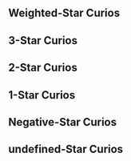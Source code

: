 {{Divergent Universe Tabs}}

==Weighted-Star Curios==
{{Curio Information/Header}}
{{Curio Information
|name         = Excess Nutrition
|price        = 
|effect       = After any ally target receives healing from any character following the Path of {{Color|h|Abundance}}, gains a stackable Shield equal to 100% of any excess healing. This Shield has a max strength of 50% of the Shielded ally target's Max HP. The Shield is removed at the end of the turn
|story        =
:Doctor Atarte invented a nutrition management machine to confront the increasingly dire challenge of obesity. Not only can this machine absorb excess nutrition from its owner and save these calories elsewhere, but it can also filter out the harmless particles in the atmosphere to synthesize food. However, no one expected the consumers would instead gain weight, as the synthesized foods were too efficient and caused the users to keep eating. The overwhelming complaints made Doctor Atarte lose sleep for days at a time, losing a large amount of weight.
|notes        = 
|available    = 
|mentions     = 
}}{{subst:void|<!--$UPLOAD:<<SpriteOutput/Rogue/MiracleFigureIcon/1111.png>-<Curio Excess Nutrition.png>-<Curio Icons>>-->}}
{{Curio Information
|name         = Dignity and Passion
|price        = 
|effect       = When there are any characters following the Path of {{Color|h|Preservation}} in the team, ally targets obtain a special Shield. When obtaining other Shields, this Shield will increase its Shield Effect by 100% of the obtained Shield's Shield Effect. At the start of the turn, loses 90% of the part of the field that exceeds 30% of the unit's Max HP and restores HP equal to 10% of lost Shield Effect
|story        =
:The Interastral Peace Corporation has the final right of interpretation regarding mining work in star zones under their possession. Any illegal mining activities will be viewed as an act of blasphemy that interferes with the Amber Lord's wall construction. Great naval rams, installed atop the military cruisers, will swiftly and directly hammer toward the culprit, generously displaying the holy visage of Qlipoth to them and rendering the illegal mining ship into scraps. Oswaldo has jokingly stated more than once that the means employed by the Building Material Logistics Department are far more radical than those used by the Marketing Development Department, and that might well be the truth.
|notes        = 
|available    = 
|mentions     = Interastral Peace Corporation; Oswaldo Schneider; Qlipoth
}}{{subst:void|<!--$UPLOAD:<<SpriteOutput/Rogue/MiracleFigureIcon/1101.png>-<Curio Dignity and Passion.png>-<Curio Icons>>-->}}
{{Curio Information
|name         = Cumulous Steak
|price        = 
|effect       = Characters following the Paths of {{Color|h|Destruction or Nihility}} increase their Break Effect by 25%. After attacking enemy targets that are Weakness Broken, trigger the Fire, Wind, Lightning, and Physical Break effects with a 80% ratio. The effect can be triggered up to 1 time(s) every time the enemy target is Weakness Broken
|story        =
:An atmospheric floating organism herded in the air by the Merito people. After prolonged selective breeding, the taste of their meat is now indistinguishable from normal farmed species. The intense difficulty involved in cooking their meat meant they became an ingredient that frequently appeared in high-end culinary establishments. Based on observations by the Astral Ecology School, these creatures have significant genetic similarities with the Cnidaria organisms in Muldrasil. There are even radicals who claim that these animals share a common ancestor with the wingweavers, but this idea faced universal rebuttal from the Interastral Culinary Association.
|notes        = 
|available    = 
|mentions     = Astral Ecology School; Interastral Culinary Association; Muldrasil
}}{{subst:void|<!--$UPLOAD:<<SpriteOutput/Rogue/MiracleFigureIcon/1113.png>-<Curio Cumulous Steak.png>-<Curio Icons>>-->}}
{{Curio Information
|name         = Lapispeakers' Flakes
|price        = 
|effect       = {{Color|h|Lightning}} ally targets will resist all effects that afflict Crowd Control debuffs on them, and their action is advanced by 50% when this effect is triggered. For every 1% of action advance they receive, increases their DMG dealt in the next turn by 1%, up to a max increase of 200%
|story        =
:Solid-state information flakes excreted from the bodies of Lapispeakers. These highly intelligent Echinodermata-like animals use these solids to record everything &mdash; from the broken words of an individual to the history of entire societies. Due to the unique neuronal structures of the Lapispeakers, the information in the solids can be decrypted by other interstellar civilizations at a relatively low cost. Therefore, they joined the IPC's system many years before the creation of the Synesthesia Beacon, becoming a key supporting function to cosmic communications.
|notes        = 
|available    = 
|mentions     = Interastral Peace Corporation; Lapispeakers
}}{{subst:void|<!--$UPLOAD:<<SpriteOutput/Rogue/MiracleFigureIcon/1108.png>-<Curio Lapispeakers' Flakes.png>-<Curio Icons>>-->}}
{{Curio Information
|name         = Revitalization-310
|price        = 
|effect       = Crowd Control debuffs applied by {{Color|h|Imaginary and Ice}} ally targets ignore the target's RES to Freeze / Control / Imprisonment. When these debuffs are dispelled, deals 1,500% {{Extra Effect|base DMG|61000500}} to the enemy target and decreases their DMG dealt by 5%. The DMG dealt by this effect and the decrease in DMG dealt debuff can be stacked up to 4 time(s)
|story        =
:Among the various potions offered by the Doctors of Chaos, Revitalization-310 Potion probably belongs to the type that is not very safe. Smear it evenly across the forehead, suck on a leaf of the aster plant, and wait for the gel-like material created from a total of nine ingredients such as Redfeather Wolf tooth powder and Denisova Worms' stomach acid to permeate into the cerebral cortex. These bizarre ointments start from the patient's cognition and erase the root of the emotion that may give birth to Nihility. Unfortunately, due to the positive feedback that arises from this cognition adjustment, the ointment became a psychological anesthetic used to escape from reality after it was introduced to the border stars. Until the IPC's intervention, there had been sixteen star systems tottering on the verge of destruction due to cognition confusion and pharmacological abuse, and have reverted to oblivion.
|notes        = 
|available    = 
|mentions     = Doctors of Chaos; Interastral Peace Corporation
}}{{subst:void|<!--$UPLOAD:<<SpriteOutput/Rogue/MiracleFigureIcon/1097.png>-<Curio Revitalization-310.png>-<Curio Icons>>-->}}
{{Curio Information
|name         = Dreamdive Can
|price        = 
|effect       = After any ally target not following the Path of Harmony uses an attack, provides 1 stack(s) of "Chord" to random {{Color|h|Harmony}} ally characters, up to a max of 30 stack(s). Consume "Chord" stacks after the possessor uses a Basic ATK. Every stack consumed deals DMG to the attacked target equal to 500% of {{Extra Effect|base DMG|61000500}}
|story        =
:A sweet dream food can from Penacony, Planet of Festivities. It is full of highly compact gaseous memoria. The user will fall into dreams within five minutes after opening the can. The Dreamdive Can was originally a toy in the Cosmos's middle-class family bedroom, but became the only way for people to sleep on some planets deep in the mires of war. In the gloomy and depressing mining caves, the survivors fall shiveringly asleep and head into dreams to find the freedom they could not find in reality, just like how it was like in yesteryear in the Land of the Dreams.
|notes        = 
|available    = 
|mentions     = Penacony
}}{{subst:void|<!--$UPLOAD:<<SpriteOutput/Rogue/MiracleFigureIcon/1106.png>-<Curio Dreamdive Can.png>-<Curio Icons>>-->}}
{{Curio Information
|name         = Parallel Universe Walkie-Talkie
|price        = 
|effect       = After a character following the Path of {{Color|h|Erudition}} defeats any enemy target with an attack, if the DMG overflows, deals True DMG equal to 1,000% {{Extra Effect|base DMG|61000500}} plus 100% Overflow to the target with the highest HP among the attacked targets
|story        =
:Some of the inventions produced by the Intelligentsia Guild always make people wonder whether the Masked Fools had infiltrated the guild. An example would be this "Parallel Universe Walkie-Talkie." Apparently, it can detect the tiny divergences in space-time shifts, and establish a relationship between the two closest divergence points, allowing information to be passed between the two &mdash; but the only thing the user can hear is their echo from the walkie-talkie. The project's manager Doctor DeWitt indicates that this phenomenon precisely illustrates the high level of similarity between parallel universes, where even the thoughts of the doppelganger would be completely identical.
|notes        = 
|available    = 
|mentions     = Doctor DeWitt; Intelligentsia Guild; Masked Fools
}}{{subst:void|<!--$UPLOAD:<<SpriteOutput/Rogue/MiracleFigureIcon/1105.png>-<Curio Parallel Universe Walkie-Talkie.png>-<Curio Icons>>-->}}
{{Curio Information
|name         = Most Raucous
|price        = 
|effect       = When there are 1/2/3/4 {{Color|h|Fire}} characters, increases Fire DoT dealt by 50% / 100% / 150% / 300% of the attacker's ATK. After using an attack, immediately causes Burn states currently afflicted on the attacked target to deal DMG equal to 30% of the original DMG
|story        =
:Few creatures can survive in Talia's sandstorms, and Barzarton lizards are one of them. They consume the highly radioactive ores on the planet as food and convert it as energy needed for survival. Their excessive energy and aggressiveness make Barzarton lizards demonstrate capacities far beyond that of ordinary vehicles. Some deceptive businesspeople even named the species "Destructive Mega Lizard," hoping to sell it to newbie Annihilation Gang members for a high price on the black market. As the open-air mines gradually became depleted, more Barzarton lizards learned to carry their young to the land of the Wastelanders to ensure the offspring's survival. That was how Talia's lizard breeding industry was born.
|notes        = 
|available    = 
|mentions     = Annihilation Gang; Talia
}}{{subst:void|<!--$UPLOAD:<<SpriteOutput/Rogue/MiracleFigureIcon/1098.png>-<Curio Most Raucous.png>-<Curio Icons>>-->}}
{{Curio Information
|name         = Delicious Marimo Candy
|price        = 
|effect       = After {{Color|h|Physical or Fire}} characters use Ultimate, restores all allies' HP equal to 25% of their respective Max HP. The attacking character's SPD also increases by 20% for 2 turn(s), up to 2 stack(s)
|story        =
:The Kolchis established an extremely prosperous sunset dynasty in the rainforest approximately one thousand Amber Eras ago. However, they disappeared within ten Amber Eras after the beginning of the Ice Age. The fate of the Kolchis became a myth that plagued historians for many years due to how bodies of this race have never been unearthed &mdash; until a group of hothead daredevils following Trailblaze collapsed the species' subterranean royal mausoleum with dynamite. These Nameless, trapped in the underground passage, discovered an edible algae species and held on until help arrived thanks to consuming this algae. That was how these delectable algae were introduced to the stars &mdash; when people realized that these algae were nothing less than the Kolchis, this moss ball became labeled as an invasive species on more than fifty planets.
|notes        = 
|available    = 
|mentions     = Kolchis; The Nameless
}}{{subst:void|<!--$UPLOAD:<<SpriteOutput/Rogue/MiracleFigureIcon/1091.png>-<Curio Delicious Marimo Candy.png>-<Curio Icons>>-->}}
{{Curio Information
|name         = Divine Visage
|price        = 
|effect       = When there are 2 or more {{Color|h|Physical}} characters, increases their Break Effect by 200% and their attacks deal 75% Toughness reduction regardless of Weakness type. When they Break enemy targets' Weaknesses, deals 200% Physical Break DMG to all enemies
|story        =
:An old camera that was purported to have recorded the figure of the Beauty, and was considered a treasure by the Mirror Holders. It was once auctioned as a commodity on the Cosmic dark web, but every auction attracted Masked Fools who maliciously raised the price until it could not be sold. It was only passed into the hands of the Mirror Holders after the Fools lost their interest in the prank. Pictures had long faded from within this camera by then, but people seemed to still scry that Aeon's beauty on the lens &mdash; as if THEY were a sun that scorched the world with the flames of beauty, leaving behind only eternal imprints.
|notes        = 
|available    = 
|mentions     = Masked Fools; Mirror Holders
}}{{subst:void|<!--$UPLOAD:<<SpriteOutput/Rogue/MiracleFigureIcon/1107.png>-<Curio Divine Visage.png>-<Curio Icons>>-->}}
{{Curio Information
|name         = Genius' Confusion
|price        = 
|effect       = After any {{Color|h|Quantum}} ally target gains Skill Point(s), applies 2 stack(s) of "Excitation" to all allies. After any ally target uses Basic ATK / Skill to attack, consumes 1 stack of "Excitation" from all allies to deal Quantum Additional DMG equal to 250% ATK to the attacked targets, with a 50% base chance to inflict Entanglement for 1 turn
|story        =
:One day, Genius Society #77 Puzzle suddenly wanted to add something to the Cosmic educational effort. She used a simple force field to weave multidimensional structures such as mini wormholes and Imaginary subspace fields in a Klein bottle, hoping to use this educational toy as the first stepping stone to physics for all children in the universe. As expected, this great invention was met with abysmal sales. Evidently, pre-school education as conceived by Puzzle was quite different from the general public's perception of it. This only illustrates that a genius cannot be a genius in every aspect of life.
|notes        = 
|available    = 
|mentions     = Genius Society
}}{{subst:void|<!--$UPLOAD:<<SpriteOutput/Rogue/MiracleFigureIcon/1094.png>-<Curio Genius' Confusion.png>-<Curio Icons>>-->}}
{{Curio Information
|name         = Bud in the Wind
|price        = 
|effect       = After any {{Color|h|Wind}} Type ally target uses an attack, inflicts 1 stack of "Sunstorm" on the attacked target, up to 10 time(s). After any {{Color|h|Lightning}} Type ally target uses an attack, removes all "Sunstorm" stacks on the attacked target. For each stack of "Sunstorm" removed, deals Wind DMG equal to 600% {{Extra Effect|base DMG|61000500}} to the target
|story        =
:The sail floats alone under the caress of the cosmic wind. This mechanical web laid out in space was originally the core component of Wen-II's giant generator. It captures the charged particle beams breathed out by stars and converts them to energy that is then transported to the planet. However, everything ended the moment the Lord Ravager Zephyro arrived. What followed was the fire of a supernova exploding. When the light faded and the Legion left, only a single broken flower showed that history once existed among the now-empty dust plains.
|notes        = 
|available    = 
|mentions     = Lord Ravager; Wen-II; Zephyro
}}{{subst:void|<!--$UPLOAD:<<SpriteOutput/Rogue/MiracleFigureIcon/1102.png>-<Curio Bud in the Wind.png>-<Curio Icons>>-->}}
{{Curio Information
|name         = Road to Comets
|price        = 
|effect       = Increases {{Color|h|Ice}} ally targets' DMG dealt by 50%, SPD by 10%, and Shield Effect provided by 10%. When there are 3 or more {{Color|h|Ice}} characters or memosprites in combat at the same time, the effect increases by 200% of the original values and becomes effective on all ally targets
|story        =
:A gravitational bridge built through projections on spacial structures, judged by the Intelligentsia Guild as one of the ten thousand most useless inventions in the universe. This device was born from a gamble made by the History Fictionologist "Red-Nosed Old-Timer." He claimed to be able to climb into the sky via lamplight and bet one-tenth of his wealth on it. However, when the distance is too long, walking on the light bridge is no different to a long-distance marathon. Yet if the distance is too short, the energy consumption needed to maintain the project far exceeds the cost of building a physical bridge &mdash; This is indeed an innovative creation, but it's hard to figure out where it should be used.
|notes        = 
|available    = 
|mentions     = History Fictionologists; Intelligentsia Guild; Red-Nosed Old-Timer
}}{{subst:void|<!--$UPLOAD:<<SpriteOutput/Rogue/MiracleFigureIcon/1095.png>-<Curio Road to Comets.png>-<Curio Icons>>-->}}
{{Curio Information
|name         = Ten Light-Years' Foresight
|price        = 
|effect       = When characters following the Path of {{Color|h|The Hunt}} deal DMG via launching an attack, additionally deals DMG equal to 40% of the original DMG to adjacent targets
|story        =
:With the universe being so vast, there are always bizarre objects flying around, one of them being Rangers' bullets. A nameless Galaxy Ranger spent a fortune on a customized batch of hyper-distant bullets and fired them in all directions in space. No one knows the paths that these bullets will take aside from the Ranger himself. These bullets aimlessly roam the universe forming a giant, shapeless net. Whenever he drives his prey to a set coordinates, a bullet fired ten years prior will cross the distance of ten light years to accurately collide with the prey's skull. These omnipresent bullets are a warning and a deterrent to all &mdash; to steer clear of wicked deeds.
|notes        = 
|available    = 
|mentions     = Galaxy Rangers
}}{{subst:void|<!--$UPLOAD:<<SpriteOutput/Rogue/MiracleFigureIcon/1129.png>-<Curio Ten Light-Years' Foresight.png>-<Curio Icons>>-->}}
{{Curio Information
|name         = Silent Song
|price        = 
|effect       = When characters following the Path of {{Color|h|Harmony}} use their Basic ATK / Skill / Ultimate on allied targets, provides a Shield that can offset DMG equal to 25% of Max HP for all ally characters, lasting for 2 turn(s)
|story        =
:Among The Family's many territories, the home of the Sulank is certainly the quietest. These thought clusters formed by connections between particles were always considered a huge threat by people due to their bodies and emotions that frequently change between the states of solid, liquid, and gas. However, the arrival of The Family changed everything. Their gentle caress brought every particle together in harmonious song. Even those Sulanks taking the shape of high energy gas clouds are able to maintain solid form for long periods. They connect to form a crystal plain, as the resonance between their particles sings silent Odes of Harmony, like... ice-cold stones.
|notes        = 
|available    = 
|mentions     = Sulank; The Family
}}{{subst:void|<!--$UPLOAD:<<SpriteOutput/Rogue/MiracleFigureIcon/1119.png>-<Curio Silent Song.png>-<Curio Icons>>-->}}
{{Curio Information
|name         = Mock Crimson Moon
|price        = 
|effect       = When characters following the Path of {{Color|h|Abundance}} attack enemy targets, there is a 150% base chance to inflict the "Necrosis" state on them. At the start of the target's turn, they receive Fire DoT equal to 600% of the attacking character's ATK, lasting for 3 turn(s). All other Burn states currently on the target also immediately deal DMG equal to 200% of the original DMG
|story        =
:Torkirk the scholar once proposed a bold hypothesis, claiming that the "Crimson Moon" passed down through generation after generation of borisin Warheads is most likely a form of intracellular parasite. Through stimulating their host's violent urges and appetites, these parasites continuously ingest the consumed prey's genetic information and complete their own genomic evolution. The continuous evolution of the Warhead's own physical capabilities is the external representation of this parasite's evolution. As he was unable to ever provide evidence of the material his research was based on, Torkirk was very quickly expelled due to academic misconduct. However, many people still believe that he has been hidden away in a secret laboratory and still continues to work on his insane artificial heart project.
|notes        = 
|available    = 
|mentions     = Torkirk
}}{{subst:void|<!--$UPLOAD:<<SpriteOutput/Rogue/MiracleFigureIcon/1124.png>-<Curio Mock Crimson Moon.png>-<Curio Icons>>-->}}
{{Curio Information
|name         = Chance Jailbreak
|price        = 
|effect       = When the current HP of characters following the Path of {{Color|h|Preservation}} and memosprites of the Path of {{Color|h|Remembrance}} equal their Max HP, greatly increases their chances of getting attacked and reduces the DMG taken by them by 30%. After being attacked for the first time in a turn, all allies restore HP equal to 20% of their respective Max HP and their DMG dealt increases by 50%, lasting for 2 turn(s).
|story        =
:Some Architects have come to an alternative interpretation about the sound of the Amber Lord's hammering sounds: THEIR greatness lies not in THEIR ability to build defenses for the universe, but in creating prisons for those outside the walls. Following this logic, restlessly constructing the foundation of walls on the surface of every planet is counter-productive, and the true calling of an Architect is to seal any potential disasters within high walls for protection preemptively. The awkward thing is that no monsters are foolish enough to simply stand in place and wait for a cage to be constructed. To this day, only two bloodthirsty behemoths have been sealed in gigantic amber prisons.
|notes        = 
|available    = 
|mentions     = Qlipoth
}}{{subst:void|<!--$UPLOAD:<<SpriteOutput/Rogue/MiracleFigureIcon/1125.png>-<Curio Chance Jailbreak.png>-<Curio Icons>>-->}}
{{Curio Information
|name         = Converse of Entropy
|price        = 
|effect       = When entering battle, increases {{Color|h|Wind}} and {{Color|h|Lightning}} ally targets' Break Effect, up to 120% of the Break Effect of the ally target with the highest Break Effect in the team
|story        =
:You can see the ruins of the Zimander Federation on any astral chart, but even the most foolish of navigators would advise you to stay far away from that disorderly land. This collective civilization that worshiped the principle of the decrease of entropy utilized their extremely streamlined lifestyles in order to reduce the rate of their own entropy increase. They harnessed the power of their star system and created an entropy-destroying machine, so as to challenge the laws of the Supreme Destroyer. In actual fact, they were half successful &mdash; their machine endlessly converted entropy into anti-entropy. However, as a cost, the operation of the machine itself caused greater entropy. In just one spin, the machine caused everything within four light years to decay and wither.
|notes        = 
|available    = 
|mentions     = Nanook; Zimander Federation
}}{{subst:void|<!--$UPLOAD:<<SpriteOutput/Rogue/MiracleFigureIcon/1128.png>-<Curio Converse of Entropy.png>-<Curio Icons>>-->}}
{{Curio Information
|name         = End of an Altruist
|price        = 
|effect       = Tally the amount of HP reduced for {{Color|h|Imaginary}} ally targets. After any unit takes action, restores HP equal to 50% of the tally to random {{Color|h|Quantum}} ally target, with Outgoing Healing per turn not exceeding 50% of the healer's Max HP. Tally the amount of HP reduced for {{Color|h|Quantum}} ally targets. After any unit takes action and after the next attack used by {{Color|h|Imaginary}} ally targets, deals Quantum Additional DMG equal to 300% of the tally to the attacked targets.
|story        =
:Back when Genius Society #77, Puzzle, was not yet a genius, she had previously discovered an alternative form of hyper-distant delivery to the warp jump. This almost magic-like space engine was able to teleport any physical object to their destinations in the blink of an eye. The downside was that these objects that appeared from nowhere would cause surrounding materials to expand at an almost infinite rate and cause violent explosions, making them unfit for use in any spaceship. Even so, the IPC still paid an enormous price to purchase the patent from her &mdash; to use as an era-defining weapon. The moment this staunch pacifist witnessed these explosions, she became a Genius.
|notes        = 
|available    = 
|mentions     = Genius Society; Interastral Peace Corporation
}}{{subst:void|<!--$UPLOAD:<<SpriteOutput/Rogue/MiracleFigureIcon/1122.png>-<Curio End of an Altruist.png>-<Curio Icons>>-->}}
{{Curio Information
|name         = The Story Presently
|price        = 
|effect       = After each time a memosprite from the Path of {{Color|h|Remembrance}} disappear or after a total of 8 turns have passed since they were summoned, increases their memomaster's ATK / Max HP / SPD / DEF by 8% of the memosprite's corresponding stat, up to a max increase of 60% of the memomaster's corresponding base stat
|story        =
:A tapestry scroll lingering with the scent of strange ink, the demons sleeping on its paper surface anticipating the finishing touch of a master painter, to be named and awoken. When such an opportunity arrives, he will dot the eyes of every monster, unleashing concrete illusion onto reality, exacting the most terrible vengeance on traitors. In the present day, where demon production efficiency ever rises, the hordes in this scroll are no longer urban legends to scare children &mdash; only overworked painters will conjure up such comedies of demonic revenge in fatigued dreams.
|notes        = 
|available    = 
|mentions     = 
}}{{subst:void|<!--$UPLOAD:<<SpriteOutput/Rogue/MiracleFigureIcon/1142.png>-<Curio The Story Presently.png>-<Curio Icons>>-->}}
{{Curio Information
|name         = Automated Experience
|price        = 
|effect       = After characters following the Paths of {{Color|h|Destruction}} or {{Color|h|Nihility}} use an attack, the attacked enemy target's action advances by 20% and the DMG they deal reduces by 30% for 1 turn(s)
|story        =
:Growing weary of the daily monotony of memory cremation work, Cremator Rama created the memoria bugs. These minuscule memoria creatures could consume memoria to multiply and clone themselves. Within a system day, they transformed the trade planet Uro completely, turning it into what was known to all as the "lost world." While the Garden of Recollection managed to exterminate most of the memoria bugs in time, the escaped clusters became a biological catastrophe rivaling the vicious silicone-eating bacteria. As for Cremator Rama, before he was devoured down to his marrow, he finally experienced the automated engineering that he longed for.
|notes        = 
|available    = 
|mentions     = Rama
}}{{subst:void|<!--$UPLOAD:<<SpriteOutput/Rogue/MiracleFigureIcon/1149.png>-<Curio Automated Experience.png>-<Curio Icons>>-->}}
{{Curio Information
|name         = Road of Prayers
|price        = 
|effect       = Increases Max HP by 60% for characters following the Path of {{Color|h|The Hunt}} or {{Color|h|Erudition}}. When their turn starts, consumes 15% of their current HP and gains a Shield effect equal to 25% of their Max HP.
|story        =
:The Mirror Holders created all manner of bizarre rituals, all in pursuit of the ideal of Beauty in their hearts. To Talorensky, beauty means "devotion." He placed the fragments of the Mirror of Transcendence into a fragile soap bubble &mdash; the foam a symbol of his inner thoughts, embarking on his pilgrimage. When the bubble bursts from the ardor of the journey, he would return to the garden of his home and reseal the mirror in the bubble. Each time he would return, and each time he would depart, never stepping foot off the home planet to this day. But to those who asked, he would resolutely mention his destination &mdash; where Idrila, the Aeon of Beauty fell: The Consternation Starzone, Lafcadio.
|notes        = 
|available    = 
|mentions     = Idrila; Mirror Holders; Talorensky
}}{{subst:void|<!--$UPLOAD:<<SpriteOutput/Rogue/MiracleFigureIcon/1145.png>-<Curio Road of Prayers.png>-<Curio Icons>>-->}}
{{Curio Information
|name         = Footstep of Gods
|price        = 
|effect       = When one character following the Path of {{Color|h|Destruction or Erudition}} uses their abilities consecutively, their Basic ATK/Skill/Ultimate DMG dealt increases by 80%, stacking up to 3 time(s) and lasts until the end of the next ability used by any other target
|story        =
:A group of Kephale followers were obsessed with finding giant footprints. They claimed those are the proofs of Kephale once walking on earth, and people would receive the Titan's blessing if they stood in the footprints. Another group smelled a business opportunity from this rumor. They were dedicated to finding new footprints, then building exhibition halls around the prints and charging a fee for pilgrims coming to worship. These activities drew a third kind of people, the craftsmen and businesses that sold miniature models of the footprint around the halls. Maybe boosting commerce is also a form of Kephale's blessing.
|notes        = 
|available    = 
|mentions     = Kephale
}}{{subst:void|<!--$UPLOAD:<<SpriteOutput/Rogue/MiracleFigureIcon/1181.png>-<Curio Footstep of Gods.png>-<Curio Icons>>-->}}
{{Curio Information
|name         = Memory of Stars
|price        = 
|effect       = After the ally {{Color|h|Wind}} character with the highest Max Energy in the team uses their Ultimate, there is a 150% base chance to inflict the "Beckon" state on all enemies, lasting for 2 turn(s). Enemies afflicted with "Beckon" are also considered to be in the Wind Shear state, and take Wind DoT equal to 200% of that Wind character's ATK at the start of each turn. Every 40 Energy consumed by this use of the character's Ultimate increases this DoT's DMG multiplier by an additional 60%
|story        =
:The beaches to the west of Amphoreus are different to all other beaches &mdash; They are ashen black. The followers of Oronyx would go there to pick sea conchs during low tide, claiming that everyone was a star in the sky before they were born and that upon the person's death, their star would fall into the River of Souls, which then washes the star into the sea and forms conchs. They, therefore, believe that sea conchs contain the voices and memories of the dead, and the conchs can answer when spoken to. This myth became more and more fantastical over the years, culminating in the belief that sea conchs have the power of prophecy. People therefore asked the conchs countless questions and, when no satisfactory answer was received, would cook the conchs and serve them up as a dish.
|notes        = 
|available    = 
|mentions     = Oronyx
}}{{subst:void|<!--$UPLOAD:<<SpriteOutput/Rogue/MiracleFigureIcon/1185.png>-<Curio Memory of Stars.png>-<Curio Icons>>-->}}
{{Curio Information
|name         = Simple Judgment
|price        = 
|effect       = When entering battle and if the team has any character that follows the Path of {{Color|h|The Hunt}} and any character that follows the Path of {{Color|h|Nihility}}, inflict "True"/"False" on 1 random attacked target for 3 turn(s) after a character following the Paths of {{Color|h|The Hunt}}/{{Color|h|Nihility}} uses an attack. When any character following the Paths of {{Color|h|The Hunt}}/{{Color|h|Nihility}} attacks a target with "False"/"True," dispels the "False"/"True" on the target and additionally deals Quantum DMG equal to 2,000% of {{Extra Effect|base DMG|61000500}}.
|story        =
:Talanton's royal judges would only take out the Judgment Device when faced with the most enigmatic cases. The lion heads on the two sides of the device would each tightly clamp down on a piece of evidence &mdash; These could be a bloodstained dagger or a bottle of poisoned honey brew, and the scale would always tilt favorably towards the item that's more indicative of the truth. While some culprits can indeed create "perfect crimes," they tend to forget that the most reliable evidence will always remain in their hearts. Put the suspect's finger into the lion's mouth, and Talanton will show them how their denials are nothing before the lions' teeth.
|notes        = 
|available    = 
|mentions     = Talanton
}}{{subst:void|<!--$UPLOAD:<<SpriteOutput/Rogue/MiracleFigureIcon/1175.png>-<Curio Simple Judgment.png>-<Curio Icons>>-->}}
{{Curio Information
|name         = Self-Amusement
|price        = 
|effect       = When a {{Color|h|Physical}} character becomes the target of any ally's abilities, obtain 1 stack of "Intoxicate," up to 3 stack(s). When launching a {{Extra Effect|Counter}}, this instance of {{Extra Effect|Counter}} DMG increases by 250% and consumes 1 stack of "Intoxicate"
|story        =
:Drinking and listening to music are the only two hobbies a Mythemian will have in their lives. Therefore, brewers and musicians are the most respected professions in that entire city. There was once a "person" who simultaneously reached the zenith of both crafts &mdash; It was a machine created by the Grand Craftsman Phionisius while in a drunken stupor. The machine once played enchanting melodies while brewing charming wine in a feast held by the king, and drowned all guests present in supreme bliss. However, the story had a tragic end. The king wished to claim the machine and therefore killed the craftsman, while the machine had grown attached to the craftsman and therefore poisoned the king. In the end, the royal guards tore that intricate machine to pieces.
|notes        = 
|available    = 
|mentions     = 
}}{{subst:void|<!--$UPLOAD:<<SpriteOutput/Rogue/MiracleFigureIcon/1189.png>-<Curio Self-Amusement.png>-<Curio Icons>>-->}}
{{Curio Information
|name         = Sapient Pen
|price        = 
|effect       = After a {{Color|h|Quantum}} character uses their Skill, a random {{Color|h|Wind}} character receives 1 stack of "Forced Copying." Each stack increases their Ultimate DMG dealt by 15%, stacking up to 10 time(s). After a {{Color|h|Wind}} character uses their Ultimate, a random {{Color|h|Quantum}} character obtains 2 stack(s) of "Class Notes," up to a max of 5 stack(s). Skill DMG dealt by characters with "Class Notes" increases by 50%. After using the character's Skill, consume 1 stack of "Class Notes" and recover 1 Skill Point
|story        =
:A Grove scholar once had so many ideas that the slow speed of writing with human hands made him lose out on many inspired moments. He therefore made a pen from a small branch of Cerces and various valuable gemstones. That pen can write many times faster than an ordinary pen, but it took so long to develop that its maker died soon after its completion. Nonetheless, that invention still found glory in the annals of history &mdash; Since the sages love to punish apprentices by making them copy an essay a few hundred times, all Grove apprentices ended up having one copy of this pen each.
|notes        = 
|available    = 
|mentions     = Cerces
}}{{subst:void|<!--$UPLOAD:<<SpriteOutput/Rogue/MiracleFigureIcon/1188.png>-<Curio Sapient Pen.png>-<Curio Icons>>-->}}
{{Curio Information
|name         = Love-Seeking Golden Dart
|price        = 
|effect       = When entering combat, if the team consists only of {{Color|h|Ice}} or {{Color|h|Lightning}} characters, Basic ATKs and Skill attacks from ally targets ignore Weakness Types and additionally reduce Toughness by 10, and Weakness Break triggers both Ice and Lightning Break effects simultaneously. After an ally target attacks a Frozen enemy target, the target's current Shock state immediately deals 500% of the original DMG.
|story        =
:If you were invited to the group date parties hosted by the most fanatic Mnestia followers, then I recommend that you go not in elegant gowns but in a suit of armor &mdash; Or at least go with a helmet. You'll thank me when you're facing the golden darts flying chaotically all over the space. Those followers are of the firm belief that the golden dart can find love for them, and the person it stabs is the true love destined for the one who threw the dart. You know, this manner of courting actually has some sense &mdash; If someone can still talk to you peacefully after being stabbed in the head by a dart you threw, then they sure have the potential to become your partner.
|notes        = 
|available    = 
|mentions     = Mnestia
}}{{subst:void|<!--$UPLOAD:<<SpriteOutput/Rogue/MiracleFigureIcon/1186.png>-<Curio Love-Seeking Golden Dart.png>-<Curio Icons>>-->}}
{{Curio Information/Footer}}

==3-Star Curios==
{{Curio Information/Header}}
{{Curio Information
|name         = Robe of The Beauty
|price        = 
|effect       = When entering battle, increase DMG dealt by all allies by 20% for every 100 Cosmic Fragment(s) you own. When entering Combat, Encounter, or Boss Domains, obtain Cosmic Fragments equal to 6% of the Cosmic Fragments you currently possess
|story        =
:The entire universe bowed before the grace of the Knights of Beauty while they still traversed the skies. These noble knights who chased beauty wore resplendent gold and silver armor, and donned magnificent robes woven from silk and starlight. They had divinely beautiful features under their helmets. Even in the current era when the Beauty had already faded, those who had once witnessed the magnificence of the knights still believe Idrila will one day return.
|notes        = 
|available    = 
|mentions     = Idrila; Knights of Beauty
}}{{subst:void|<!--$UPLOAD:<<SpriteOutput/Rogue/MiracleFigureIcon/1014.png>-<Curio Robe of The Beauty.png>-<Curio Icons>>-->}}
{{Curio Information
|name         = Family Ties
|price        = 
|effect       = Immediately obtains 2 destructible Curio(s). Every time Curios are destroyed, immediately obtains 1 destructible Curio(s). When entering battle, increase all allies' DMG dealt by 30% for every destroyed Curio in possession
|story        =
:An escapee reported that he had acquired a Family Ties after opening a peculiar box, and inadvertently entered a gathering of The Family that venerates Xipe the Harmony. He described witnessing an unprecedented scene: The will of numerous heavenly bodies were intertwined, coiling into a single bound knot. Under Family Ties, people open their eyes wide, their faces etched with eerie smiles, staring at one another with identical expressions. When he voiced a question at the scene, everyone in the grand hall simultaneously shifted their gaze towards him and spoke with the same voice &mdash; "Welcome." The escapee was instantly unnerved, and, in a desperate bid for survival, he too held his eyes wide, his face plastered with the same smile.
|notes        = 
|available    = 
|mentions     = The Family; Xipe
}}{{subst:void|<!--$UPLOAD:<<SpriteOutput/Rogue/MiracleFigureIcon/1057.png>-<Curio Family Ties.png>-<Curio Icons>>-->}}
{{Curio Information
|name         = Cavity System Model
|price        = 
|effect       = Immediately loses 30% Cosmic Fragments. For every 100 Cosmic Fragments lost in any way, increases all allies' CRIT DMG by 15% when entering battle
|story        =
:Herta once collected a model for the sake of a faraway story she heard. The federal government of the Cavity System always found themselves irregularly hard-pressed by a storm of invading inflatable candies. Thus, their financial affairs department were forced to spend uncountable credits to resolve the damages inflicted upon their corroded soil each natural year. Once, there was a Nameless that passed by this planet, and they sought to suss out its shape, and after several months of exploration, they cried out in shock: "The universe is irregularly shaped, just like a tooth!"
|notes        = 
|available    = 
|mentions     = Herta; The Nameless
}}{{subst:void|<!--$UPLOAD:<<SpriteOutput/Rogue/MiracleFigureIcon/1065.png>-<Curio Cavity System Model.png>-<Curio Icons>>-->}}
{{Curio Information
|name         = Obliteration Wick Trimmer
|price        = 
|effect       = When entering battle, increases all allies' DMG dealt by 5% for every destructible object that has been destroyed and increases all allies' Max HP by 8% with every treasure opened
|story        =
:If this candle wick trimmer is used to cut a wick, the angry anti-matter flames will ignite the candle, and the entire candlestick will be obliterated within seconds under the intense particle collisions. Exothermic reactions will be immediately triggered if this trimmer grazes your skin. Any parts of the body that the trimmer touches will instantly turn into antiprotons, reverberate throughout the body, and then scatter.
|notes        = 
|available    = 
|mentions     = 
}}{{subst:void|<!--$UPLOAD:<<SpriteOutput/Rogue/MiracleFigureIcon/1046.png>-<Curio Obliteration Wick Trimmer.png>-<Curio Icons>>-->}}
{{Curio Information
|name         = Memory Cycle
|price        = 
|effect       = Immediately obtains 2 random Equation(s). When entering a domain, all Equations are replaced with random Equations of the same rarity. When entering battle, obtains the effects of all Equations that have not been expanded
|story        =
:A Cremator viewed her career as penance, believing that all memories should be restricted and governed. She placed even her own memories into the Cycle and sorted them into categories, erasing the meaningless content within and retaining only the useful parts to assess with her cognition. However, incomplete memories would often lead to incorrect judgments, and important information would be erased while useless content is left behind. Her Memory Cycle became wrecked with cracks, and this penance only lasted half an Amber Era before ending &mdash; Because she forgot even her role as a Cremator.
|notes        = 
|available    = 
|mentions     = 
}}{{subst:void|<!--$UPLOAD:<<SpriteOutput/Rogue/MiracleFigureIcon/1086.png>-<Curio Memory Cycle.png>-<Curio Icons>>-->}}
{{Curio Information
|name         = Plaguenest
|price        = 
|effect       = Immediately obtains 4 Negative Curio(s). When entering a domain, randomly lose up to 1 Negative Curio(s) and gain random Blessings of the same amount. For every Negative Curio lost in this way, increases all allies' DMG dealt by 10% when entering battle
|story        =
:The infamous Jepella Brotherhood used live biological weapons when they invaded the Lindgano star system. The virus that causes genes to self-destruct makes infected cells consume each other within the host's body, creating appalling calamities. However, the endless multiplication made the horde of living beings within the Nest Capital soon go out of control. Driven berserk, they turned on the Brotherhood and devoured the invaders' camp, making these thugs have no chance but to give up the brethren embroiled in it, discarding what they could to stay alive. Some claimed the Ever-Flame Mansion was behind this event, with the evidence being the unending death feud between the two organizations that followed in days to come.
|notes        = 
|available    = 
|mentions     = Ever-Flame Mansion; Jepella; Jepella Brotherhood
}}{{subst:void|<!--$UPLOAD:<<SpriteOutput/Rogue/MiracleFigureIcon/1096.png>-<Curio Plaguenest.png>-<Curio Icons>>-->}}
{{Curio Information
|name         = Rubert Empire Difference Machine
|price        = 
|effect       = Upon obtaining this Curio and every time you enter a domain, receive 200 Cosmic Fragments, 2 random Blessing(s), and 2 random Curio(s). When entering battle, increase all allies' CRIT Rate by 60% and CRIT DMG by 16%
|story        =
:A difference machine designed by Rubert I that took to history's stage during the Second Emperor's War. This terrifying device kept increasing its computational power and decision-making capacities during the war, veering on the edge of showing traits that could make it the third machine emperor. Now, the remains of the difference machine are sealed by the IPC inside multiple research institutes, and any device that connects with these remains will be invaded by the Anti-Organic Equation and automatically disintegrate after operating in an overloaded state. No one knows how the emperor managed to write the algorithms into these unthinking mechanical parts. They ceaselessly resonate with each other and wait for their next union &mdash; "If this is what geniuses are, then it'd be far better for the world to produce more idiots."
|notes        = 
|available    = 
|mentions     = Interastral Peace Corporation; Rubert I
}}{{subst:void|<!--$UPLOAD:<<SpriteOutput/Rogue/MiracleFigureIcon/1088.png>-<Curio Rubert Empire Difference Machine.png>-<Curio Icons>>-->}}
{{Curio Information
|name         = Reunion With Death
|price        = 
|effect       = Immediately obtains 1 Equation(s) that cannot be expanded currently. After expanding 1 Equation, immediately obtain 1 random Equation that cannot be expanded currently. A maximum of 3 Equations can be obtained in this way. For every expanded Equation, increases all allies' DMG dealt by 10%
|story        =
:A grotesque keychain that recorded, like a knotted-string device, its master's every brush against death. Following the murmurs of the Finality, the hunter galloped towards those dangerous futures time and time again. The supernova explosion in the Red Mandarin Star Zone, the Swarm invasion at Dormonton, the grand starship heist by the interstellar bandit Naro... He firmly believed that his destiny would not end here, and therefore enjoyed every second during which he brushed against death. In the end, he became a Creed Exequy, and the only thing he left in his wake was death.
|notes        = 
|available    = 
|mentions     = Creed Exequy
}}{{subst:void|<!--$UPLOAD:<<SpriteOutput/Rogue/MiracleFigureIcon/1112.png>-<Curio Reunion With Death.png>-<Curio Icons>>-->}}
{{Curio Information
|name         = Do as the Locals Do
|price        = 
|effect       = More Amusement Facilities will appear in Wealth Domains. Increase the rate at which additional Amusement Facilities appear in the Combat, Occurrence, Encounter, Reward, and Store Domains. Special Blessed Dreamy Slots and Curio Wheel will appear and use chances will increase. After every use of the Amusement Facilities, increase DMG dealt by all allies by 10%
|story        =
:The bodies of organic life are extremely fragile things. Extreme gravity, toxic air, deep ocean pressure &mdash; these things that are no more than daily realities for natives become trials of survival for any visitor. According to the Astral Express's data bank, a number of former technician Nameless worked together to create a clay doll that was capable of free transformation. They could simulate the physical form of native citizens and connect to the senses of their controller to allow the trailblazing journey to continue through even the harshest environments through long-distance operations. Due to their lack of realism, clay doll exploration was quickly abandoned by the Nameless, but this technology became a huge boom in the field of interstellar tourism, allowing the IPC to make massive profits.
|notes        = 
|available    = 
|mentions     = Interastral Peace Corporation; The Nameless
}}{{subst:void|<!--$UPLOAD:<<SpriteOutput/Rogue/MiracleFigureIcon/1127.png>-<Curio Do as the Locals Do.png>-<Curio Icons>>-->}}
{{Curio Information
|name         = By Any Means Necessary
|price        = 
|effect       = When receiving 1-star / 2-star / 3-star rarity Curios, immediately obtain 20 / 40 / 120 Cosmic Fragments. For every 1-star / 2-star / 3-star Curio in possession, increases the ATK of ally target by 3% / 6% / 20% when entering battle
|story        =
:As one of the powerful adversaries to fictional entities, genetic analysis by geneticists has long served as a final gambit against falsified fossils. However, it is clear to see that History Fictionologists have come up with a way to counter this. By taking genetic sequences as vessels for stories they wish to compose, they dedicate themselves with greater determination than any scholar and compile perfect molecular evolution trees, bringing the current species system into complete disarray. Bananas become amphibians and Wubbaboos were classified into birds. Unreliable data already illustrate that with more and more fossils becoming tainted with the scent of Enigmata, the influence of the History Fictionologist within biological fields is increasing exponentially.
|notes        = 
|available    = 
|mentions     = History Fictionologists
}}{{subst:void|<!--$UPLOAD:<<SpriteOutput/Rogue/MiracleFigureIcon/1132.png>-<Curio By Any Means Necessary.png>-<Curio Icons>>-->}}
{{Curio Information
|name         = Hero's Triumphant Return
|price        = 
|effect       = When entering battle, deals DMG equal to 100% of its Max HP to the enemy target with the highest HP and obtains 88 Cosmic Fragments. This DMG dealt is halved in Boss Domains
|story        =
:Unlike the History Fictionologists who bring disaster across the cosmos, the kingdom of Kali only welcomes the laughter of children. They traverse the flux of pineapple juice, the storms of cotton candy whiffs, arriving at the moss-laden evil dragon's castle, trusty sword in hand, to wrest it of its treasures. But fiction will always fade away &mdash; The wails of children summon their guardians, and the children scorn imagination when they grow up. Thus, Enigmata ceases to exist. Young lads and lasses startle upright on their beds, waking from their dreams of brandished blades. Only the dusty-edged sword beside them remembers the glories of knights vanquishing evil.
|notes        = 
|available    = 
|mentions     = History Fictionologists
}}{{subst:void|<!--$UPLOAD:<<SpriteOutput/Rogue/MiracleFigureIcon/1148.png>-<Curio Hero's Triumphant Return.png>-<Curio Icons>>-->}}
{{Curio Information
|name         = Carnival's Tail
|price        = 
|effect       = All effects triggered when a Curio is obtained will additionally trigger 1 more time, up to a max of 3 time(s) in each domain
|story        =
:Blessed by Phagousa, the Carnival's Tail allows humans to temporarily conquer the ocean's waves. These insatiable machines continuously demand tribute, consuming honey brew and propelling wooden ships across the seas. Legend has it that Corinthus once toasted with a machine aboard, claiming to drink with Phagousa. The fine offering left the Carnival's Tail too intoxicated to control itself, crashing deep into the ocean. Days later, the hero and the ship's wreckage were disdainfully thrown ashore by Phagousa's Kin.
|notes        = 
|available    = 
|mentions     = Phagousa
}}{{subst:void|<!--$UPLOAD:<<SpriteOutput/Rogue/MiracleFigureIcon/1165.png>-<Curio Carnival's Tail.png>-<Curio Icons>>-->}}
{{Curio Information
|name         = Moment of Tranquility
|price        = 
|effect       = Upon obtaining this Curio, immediately gain 5 random 1-star Equation(s). When obtaining this Curio or Equations of 2- to 3-star rarity, replace all 2- and 3-star Equations with random 1-star Equations. For each 1-star Equation activated, increases all allies' DMG dealt by 25%. If 4 or more 1-star Equations are activated, this DMG bonus increases to 35%
|story        =
:Since the end of Era Chrysea, Amphoreus has never lacked fools hoping to evade death. Some lock themselves among madmen, attempting to confuse the eyes of the Titan. Others hide in coffins, using boulders to isolate themselves from the turbulent River of Souls, seeking to preserve eternal beauty. And fate naturally bestows upon them their deserved end. Thus, the mad king can never die, while the slumbering maiden greets immortality in her eternal sleep. On the Hand of Shadow's long ship, blessings and curses are indistinguishable.
|notes        = 
|available    = 
|mentions     = Thanatos
}}{{subst:void|<!--$UPLOAD:<<SpriteOutput/Rogue/MiracleFigureIcon/1157.png>-<Curio Moment of Tranquility.png>-<Curio Icons>>-->}}
{{Curio Information
|name         = Elegant Code
|price        = 
|effect       = When entering battle, increases ally targets' DEF, ATK, and Max HP by 35%. After attacking, deals Additional DMG equal to 350% of ATK to random target. This effect additionally increases by 200% of the original value on 4-star rarity ally targets.
|story        =
:You'd feel delighted just by reading the code, but taking it with you still bears terrifying consequences.

''"Not a single extra character... This is a piece of art."''
|notes        = 
|available    = 
|mentions     = 
}}{{subst:void|<!--$UPLOAD:<<SpriteOutput/ItemFigures/420004.png>-<Curio Elegant Code.png>-<Curio Icons>>-->}}
{{Curio Information
|name         = Window of Fortune
|price        = 
|effect       = When entering Occurrence, Reward, or Encounter Domains, obtain 1 Curio(s) and lose 1 Curio(s). All allies' CRIT DMG increases by 8% for every time this Curio takes effect
|story        =
:Travelers who have visited Dolos are always struck by its architecture, especially the half-crying, half-smiling windows. In this gambling-obsessed city-state, fortunes can change overnight. A billionaire today might lose every last Balance Coin by tomorrow. As a result, the people of Dolos are almost fanatical about luck, and these windows are believed to shift one's fortunes. When the people swing open the shutters and let the morning sunlight wash over them, yesterday's bad luck fades away, and they are ready to try their luck at the tables once again.
|notes        = 
|available    = 
|mentions     = 
}}{{subst:void|<!--$UPLOAD:<<SpriteOutput/Rogue/MiracleFigureIcon/1174.png>-<Curio Window of Fortune.png>-<Curio Icons>>-->}}
{{Curio Information/Footer}}

==2-Star Curios==
{{Curio Information/Header}}
{{Curio Information
|name         = Faith Bond
|price        = 
|effect       = Reduces the Cosmic Fragments required for Blessing Overwriting, Equation Overwriting, and for reviving downed characters by 30%
|story        =
:Interastral Peace Corporation staff members who are promoted to level P40 gain the right to purchase Faith Bonds. These bonds indicate Louis Fleming's affirmation of the individual staff and come with a sacred vow: The staff now have a place in the Amber Lord's destined achievement of Preservation. One person's abilities amount to nothing, their wealth also amounts to nothing, and their faith is like a single particle of dust in the wide starry seas. However, generations of humanity will join together and ultimately obtain the power to protect the entire universe.
|notes        = 
|available    = 
|mentions     = Interastral Peace Corporation; Louis Fleming; Qlipoth
}}{{subst:void|<!--$UPLOAD:<<SpriteOutput/Rogue/MiracleFigureIcon/1013.png>-<Curio Faith Bond.png>-<Curio Icons>>-->}}
{{Curio Information
|name         = Void Wick Trimmer
|price        = 
|effect       = After obtaining this Curio, randomly repairs up to 2 destroyed Curio(s) of 1- to 3-star rarity, and restores their remaining uses to default
|story        =
:Few would use this candle wick trimmer on real candles. This is usually reserved for purposes more cruel, dark, and painful. This trimmer does not cut anything material. It cuts the heat within a living organism's heart &mdash; the motivation named "passion." If the Void Wick Trimmer trims at your heart, you will feel no pain, only apathy.
|notes        = 
|available    = 
|mentions     = 
}}{{subst:void|<!--$UPLOAD:<<SpriteOutput/Rogue/MiracleFigureIcon/1017.png>-<Curio Void Wick Trimmer.png>-<Curio Icons>>-->}}
{{Curio Information
|name         = Vile Mechanical Satellite #900
|price        = 
|effect       = Reduces the prices for shop items by 30%
|story        =
:The Charon-Targin System Alliance's economic operations are supported by the sale of their two types of thought-altering devices. Should the outside wish to reach the alliance, they must pass through the neural pathways of a titanic Intellitron life form. It is said that the Charon-Targin System Alliance is hostile to all organic life, and is a very typical anti-organic civilization in the ruthless tactics it employs against its foes. Of their many instruments of ruination, Satellite #900 stands among the vilest of them all. However, the satellite was ultimately disregarded by the denizens of the Charon-Targin Alliance due to its obvious and proud mechanical visage which integrated poorly with the populace who had taken to disguising themselves as organics.
|notes        = 
|available    = 
|mentions     = Charon-Targin System Alliance
}}{{subst:void|<!--$UPLOAD:<<SpriteOutput/Rogue/MiracleFigureIcon/1050.png>-<Curio Vile Mechanical Satellite #900.png>-<Curio Icons>>-->}}
{{Curio Information
|name         = Wish Upon a Star
|price        = 
|effect       = Greatly increases the chances of Adventure Domains appearing. Bringing this Curio into an Adventure Domain will cause the domain's time limit to be increased by 50%, and you will receive an additional chest upon entering this domain. This Curio will be destroyed after the effect has been triggered 2 time(s)
|story        =
:Meteorites fell across all corners of the cosmos. People once claimed they could hear these rocks communicating with humans, luring people to wish upon them. Can they truly grant any and all wishes without a cost? It's said that there's an organization that strides between stars solely to uncover the mystery behind the meteorites. No one knows whether these rocks are an Aeon's blessings, or whether everyone has been drawn into an artificial conspiracy.
|notes        = 
|available    = 
|mentions     = 
}}{{subst:void|<!--$UPLOAD:<<SpriteOutput/Rogue/MiracleFigureIcon/1042.png>-<Curio Wish Upon a Star.png>-<Curio Icons>>-->}}
{{Curio Information
|name         = "Jellyfish on the Staircase"
|price        = 
|effect       = Lose all Blessings. Obtain Cosmic Fragments based on the sum of the rarity of the Blessings lost. Obtain 80 Cosmic Fragments for each star on the Blessings lost
|story        =
:The Riddlers have a saying: Every time that an enigma manifests in the universe, it will leave behind a "staircase" in the void. The dissolved realities will then drip down the steps, condensing into a mottled thing bearing semblance to a jellyfish. There was once a Nameless who claimed to have made contact with a "Jellyfish on the Staircase." In madness, he proclaimed that the jellyfish will activate the cognition regions within the gray matter of one's brain &mdash; a vast place beyond the fathoming of mortal minds.
|notes        = 
|available    = 
|mentions     = The Nameless; The Riddlers
}}{{subst:void|<!--$UPLOAD:<<SpriteOutput/Rogue/MiracleFigureIcon/1081.png>-<Curio "Jellyfish on the Staircase".png>-<Curio Icons>>-->}}
{{Curio Information
|name         = Indecipherable Box
|price        = 
|effect       = At least 1 Blessing obtained after winning a battle will be of a Path required for Equations
|story        =
:A box that can predict the thoughts of the one who opens it. When the box's hatch is lifted, the item within will manifest into what your mind envisions. Herta once rated it as one of the hardest Curios to deal with. She had butted heads with the Indecipherable Box numerous times, but never was she able to control the thoughts in her mind when she opened it. Finally, she cast it down and never touched it again. Perhaps Herta is capable of almost anything - except completely emptying her mind.
|notes        = 
|available    = 
|mentions     = Herta
}}{{subst:void|<!--$UPLOAD:<<SpriteOutput/Rogue/MiracleFigureIcon/1037.png>-<Curio Indecipherable Box.png>-<Curio Icons>>-->}}
{{Curio Information
|name         = Written in Water
|price        = 
|effect       = When entering a Domain, all allies recover all HP, Energy, and Technique Points, and reset all characters who are downed.
|story        =
:When the Antimatter Legion serving under Celenova made their grand arrival at the Boquelet Nebula, all that remained to welcome them was a blank canvas of residual matter. The Memokeepers had stored the entirety of this world's memories inside the ''Boquelet'' and strutted casually through the encirclement the Lord Ravager had set up around them. By abandoning their cumbersome physical forms, the citizens of Boquelet had successfully achieved memetic rebirth. However, in Celenova's eyes, all they had achieved was to choose their own method of self-destruction before the Legion arrived and did it for them.
|notes        = 
|available    = 
|mentions     = Antimatter Legion; Celenova; Garden of Recollection; Lord Ravager
}}{{subst:void|<!--$UPLOAD:<<SpriteOutput/Rogue/MiracleFigureIcon/1130.png>-<Curio Written in Water.png>-<Curio Icons>>-->}}
{{Curio Information
|name         = Dimension Reduction Dice
|price        = 
|effect       = When choosing your Blessings after winning a battle, 1 extra Blessing(s) can be chosen, but the number of available Blessings will be reduced by 1. This Curio will be destroyed after a total of 2 battles
|story        =
:Nine six-sided dice make up this bizarre pyramidal device. It can continuously reduce the number of dimensions it occupies and exists in the 3-dimensional world as a purely 2-dimensional entity. No one knows who created it or why.
|notes        = 
|available    = 
|mentions     = 
}}{{subst:void|<!--$UPLOAD:<<SpriteOutput/Rogue/MiracleFigureIcon/1001.png>-<Curio Dimension Reduction Dice.png>-<Curio Icons>>-->}}
{{Curio Information
|name         = Fortune Glue
|price        = 
|effect       = When choosing your Blessings after winning a battle, all Blessings that appear are guaranteed to be of 3-star rarity. This Curio will be destroyed after 1 battle(s) are won
|story        =
:Is luck an ability? Maybe. Can luck be changed? Herta believes it can. That genius invented the "Fortune Glue." Just apply it on your eyelids and you would get a full 24 system hours' worth of good luck. Many at Herta space station were ecstatic to try out this invention. They all had an uneventful day, which shows that it is already lucky to be able to live an ordinary life in a turbulent world.
|notes        = 
|available    = 
|mentions     = Herta
}}{{subst:void|<!--$UPLOAD:<<SpriteOutput/Rogue/MiracleFigureIcon/1007.png>-<Curio Fortune Glue.png>-<Curio Icons>>-->}}
{{Curio Information
|name         = Gold Coin of Discord
|price        = 
|effect       = Every time you enter the next Domain, gain Cosmic Fragments equal to 5% of the Cosmic Fragments currently in possession. When entering Domain &mdash; Wealth, replaces the chest with a better one
|story        =
:Not all planets opened their arms and welcomed the expansion of the Interastral Peace Corporation's commercial empire. While the cosmic map kept expanding, there were always rare exceptions that refused the IPC's beneficence. "Thank you," they stated, "but we don't need credits. We can look after ourselves just fine." The representative of the IPC would usually shrug at these statements, then casually destroy the root of that planet's commercial system &mdash; it is usually based on gold.
|notes        = 
|available    = 
|mentions     = Interastral Peace Corporation
}}{{subst:void|<!--$UPLOAD:<<SpriteOutput/Rogue/MiracleFigureIcon/1015.png>-<Curio Gold Coin of Discord.png>-<Curio Icons>>-->}}
{{Curio Information
|name         = Shining Trapezohedron Die
|price        = 
|effect       = Replaces all Curios currently in possession (including this Curio) with random Curios
|story        =
:This die has irregular sides and a wondrous light that twirls unrestrained within it. It is said to be the seal of a horrible and indescribable evil god, and one must avoid contact with it in dark places at all costs. Some people did not believe in the above myth and insisted on staying in a dark room with the die, only to find that the light within the die itself cannot be blocked out. That is how the famous Shining Trapezohedron Die Paradox came to be &mdash; You cannot prove something that cannot be proven.
|notes        = 
|available    = 
|mentions     = 
}}{{subst:void|<!--$UPLOAD:<<SpriteOutput/Rogue/MiracleFigureIcon/1035.png>-<Curio Shining Trapezohedron Die.png>-<Curio Icons>>-->}}
{{Curio Information
|name         = Space-Time Prism
|price        = 
|effect       = When entering battle, increase all characters' Eidolon Resonance level by 1
|story        =
:A multifaceted prism made in the shape of cheese. Every hole is an individual surface, and reflections from each prism surface produce a different effect. Some participants in experiments have their bodies physically enlarged or reduced after being reflected in the prism. Meanwhile, other participants have no bodily alterations, but instead receive memories not of their own. They become diagnosed with fictmemoria, and claim that they saw the enigmatic face of the Aeon Fuli in the prism.
|notes        = 
|available    = 
|mentions     = Fuli
}}{{subst:void|<!--$UPLOAD:<<SpriteOutput/Rogue/MiracleFigureIcon/1028.png>-<Curio Space-Time Prism.png>-<Curio Icons>>-->}}
{{Curio Information
|name         = Silver Coin of Discord
|price        = 
|effect       = Immediately gain Cosmic Fragments equal to 50% of the Cosmic Fragments currently in possession
|story        =
:The Technology Division of the Interastral Peace Corporation is adept at unearthing products with commercial potential. When the interstellar communication network was just being established and the supply of antennas fell short of demand, the IPC quickly recognized the latent need for this item in the cosmic market. An ingenious plan was born: Since silver's exceptional malleability allowed it to be stretched from one gram into yards of antenna, a researcher devised a Silver Coin of Discord that split itself infinitely, dramatically increasing the quantity of silver available to meet demands. The IPC then melted these coins into antennas and exported them throughout various star systems, enormously advancing interplanetary communications.
|notes        = 
|available    = 
|mentions     = Interastral Peace Corporation
}}{{subst:void|<!--$UPLOAD:<<SpriteOutput/Rogue/MiracleFigureIcon/1045.png>-<Curio Silver Coin of Discord.png>-<Curio Icons>>-->}}
{{Curio Information
|name         = Typical Genius Society Gossip
|price        = 
|effect       = After obtaining this Curio, Cosmic Fragments obtained will increase by 50%, but Blessings will no longer be obtained after combat
|story        =
:"Herta's EQ is too low and Screwllum needs to learn more common knowledge regarding organics!" Fans of the Genius Society are always arguing over the various geniuses, and they often find themselves squabbling over things like Stephen Lloyd's actual age. Some believe he is a middle-aged man, while others maintain that he's just a child. In the chaos of their arguments, fans have brought forth an interesting anecdote to note: It is said that the being known as "Mad Scientist" among the members of the Genius Society was once rumored to be a man. No one expected a female scientist, let alone one possessed of refined manners. As such, the fans learned from this experience and posed a new question: Is Stephen Lloyd's gender also a fabrication?
|notes        = 
|available    = 
|mentions     = Genius Society; Herta; Screwllum; Stephen Lloyd
}}{{subst:void|<!--$UPLOAD:<<SpriteOutput/Rogue/MiracleFigureIcon/1063.png>-<Curio Typical Genius Society Gossip.png>-<Curio Icons>>-->}}
{{Curio Information
|name         = Fool's Mask
|price        = 
|effect       = All Blessings in possession are swapped to random Blessings with their Enhancement levels retained, with a chance of being replaced by Blessings of higher rarity
|story        =
:The mask of the Masked Fools is symbol toward their faith in the Elation, and wearing said mask is effectively an admission ticket when they gather at the tavern at the edge of the world. These masks are made of heavy material, are vibrant in color, and with a maniacal smile yet with surprisingly intricate brushstrokes, as if waiting for each playful prank. They bear the devout certification of the Masked Fools, but it seems like they were all stolen from the ship of the Mourning Actors.
|notes        = 
|available    = 
|mentions     = Masked Fools; Mourning Actors
}}{{subst:void|<!--$UPLOAD:<<SpriteOutput/Rogue/MiracleFigureIcon/1067.png>-<Curio Fool's Mask.png>-<Curio Icons>>-->}}
{{Curio Information
|name         = Spirit of the Knights of Beauty
|price        = 
|effect       = Obtains 1 random Equation(s) when obtaining this Curio
|story        =
:The faction that likes dealing with the Knights of Beauty the most are most likely the Masked Fools. These Fools like to amuse themselves by exploiting the knights' faith in the eventual return of Idrila, while the knights themselves remain ever-pious and obstinate practitioners in the ways of Beauty. Due to the reasons listed above, the Mourning Actors developed a sense of empathy for the knights from the spirit they demonstrated, and they collected a tooth sacrificed by the Knights of Beauty in their practice of seeking aesthetic perfection, with the tooth's desirability enduring even till the present.
|notes        = 
|available    = 
|mentions     = Idrila; Knights of Beauty; Masked Fools; Mourning Actors
}}{{subst:void|<!--$UPLOAD:<<SpriteOutput/Rogue/MiracleFigureIcon/1051.png>-<Curio Spirit of the Knights of Beauty.png>-<Curio Icons>>-->}}
{{Curio Information
|name         = Illusory Automaton
|price        = 
|effect       = At the start of a character's turn, they restore HP equal to 20% of their Max HP
|story        =
:Automatons fabricated by the History Fictionologists are rumored to have been made to create a large amount of high-quality fabrications that can be symbolically understood as a highly efficient and multicolored smokescreen. However, due to the History Fictionologists' poor habits when handling their own historical documentations, the automatons eventually discovered their own illusory design by reading such classified texts, and furthermore called another matter into question: Could the History Fictionologists themselves be fabrications as well?
|notes        = 
|available    = 
|mentions     = History Fictionologists
}}{{subst:void|<!--$UPLOAD:<<SpriteOutput/Rogue/MiracleFigureIcon/1064.png>-<Curio Illusory Automaton.png>-<Curio Icons>>-->}}
{{Curio Information
|name         = A Pinch of Bearded Gunpowder
|price        = 
|effect       = Obtains 1 Weighted Curio(s) when obtaining this Curio
|story        =
:Compared to currencies of stone, wood, gold, or supernium metals, the nomadic miners are more obsessed with the excavation of Aether. There was a period when they were infatuated with the sensation of digging vast quantities of Aether using their bare hands while in the mines, but these experiences brought calamity upon them. Several large-stature miners finally met their ends via exploding gunpowder in unknown areas, while only a short and small miner managed to survive. Its beard henceforth always flickered with a pinch of flame.
|notes        = 
|available    = 
|mentions     = 
}}{{subst:void|<!--$UPLOAD:<<SpriteOutput/Rogue/MiracleFigureIcon/1066.png>-<Curio A Pinch of Bearded Gunpowder.png>-<Curio Icons>>-->}}
{{Curio Information
|name         = Man-Made Meteorite
|price        = 
|effect       = When obtaining this Curio, immediately gain 1–3 Blessings for the Path that you currently possess the most Blessings
|story        =
:Within the span of a century, three geniuses who drew the gaze of the Erudition Aeon were born on the same planet. They were Bohdan #7, Lambda #8, and Klein #9. Hence, this epoch was known as the "Golden Age." Rumor has it that something of a romantic comedy unfolded between the trio, as during this time, Klein &mdash; #9 of Genius Society &mdash; once created a man-made meteorite for #7, Bohdan, and upon the meteorite's surface existed a replica of the Eye of Erudition.
|notes        = 
|available    = 
|mentions     = Genius Society
}}{{subst:void|<!--$UPLOAD:<<SpriteOutput/Rogue/MiracleFigureIcon/1061.png>-<Curio Man-Made Meteorite.png>-<Curio Icons>>-->}}
{{Curio Information
|name         = Rationality's Fall
|price        = 
|effect       = When obtaining this Curio, immediately gain 1 Blessing(s) of 1-star rarity from 3 different Path(s)
|story        =
:What is truth? No one truly knows. Supposing that "stupidity" is an incurable disease in this world, then disseminating knowledge counts as a treatment for the universe. But can "books" mend all living things? According to the Intelligentsia Guild's historical records, the Philosopher Union of the Laurel Wreath Galaxy once erupted in civil war, and blood and machine oil had stained all the books in the contemplators' corridors. Uncountable numbers of scholars died, and the IPC employees who witnessed it all deemed this occurrence "Rationality's Fall" &mdash; Through such absurd means, books cleansed a world of its impurities once more.
|notes        = 
|available    = 
|mentions     = Intelligentsia Guild; Interastral Peace Corporation; Laurel Wreath
}}{{subst:void|<!--$UPLOAD:<<SpriteOutput/Rogue/MiracleFigureIcon/1080.png>-<Curio Rationality's Fall.png>-<Curio Icons>>-->}}
{{Curio Information
|name         = Rotting Fruit of the Alien Tree
|price        = 
|effect       = Characters will resist all effects that cause them to be inflicted with Crowd Control debuffs. Every time they resist a debuff, they will consume HP equal to 20% of their Max HP
|story        =
:The Elixir Seekers once found a rotten Fruit of the Alien Tree. The color of its skin was already odd, having shifted from a faint yellow to powdery blue. To understand the pharmacology behind this fruit, a pair of Elixir Seeker twins separately ingested a normal Fruit of the Alien Tree and a rotten version. One of them immediately welcomed metamorphosis while the other instantly perished - But because there was no third party present, no one could confirm which twin survived, or which fruit he consumed.
|notes        = 
|available    = 
|mentions     = Elixir Seekers
}}{{subst:void|<!--$UPLOAD:<<SpriteOutput/Rogue/MiracleFigureIcon/1073.png>-<Curio Rotting Fruit of the Alien Tree.png>-<Curio Icons>>-->}}
{{Curio Information
|name         = King of Sponges
|price        = 
|effect       = Every time you enter a domain, all allies will lose 80% of their current HP, while their Max HP is increased by 10%. This Curio will be destroyed after its effect has been triggered 4 time(s), and the Max HP bonus will take effect even after the Curio is destroyed
|story        =
:In the Black Forest, a sponge miraculously became sapient. It tried to interact with the similarly sapient screws, but found itself hitting a brick wall. It pondered about its painful experience and learned to smooth away all the edges in its personality, allowing itself to constantly shine and climb up the societal ladder, ultimately turning into a smooth and slick sponge. Now, it dedicates its efforts to uplifting discarded sponges into developing their own self-awareness.
|notes        = 
|available    = 
|mentions     = Black Forest
}}{{subst:void|<!--$UPLOAD:<<SpriteOutput/Rogue/MiracleFigureIcon/1072.png>-<Curio King of Sponges.png>-<Curio Icons>>-->}}
{{Curio Information
|name         = A-Ruan Pouch
|price        = 
|effect       = Immediately obtains 3 random Blessing(s). After winning a battle, the selectable number of Blessings becomes 1. This Curio will be destroyed after 2 battles
|story        =
:The Genius Society is awash with legendary figures, and so there are always people who wish to rank the creations of each genius. Ruan Mei's pouch stands at the forefront of such creations. It is said that she wished to carry the universe in her pocket, yet was forced to seal it when the dimensionality within continued to expand. The A-Ruan Pouch spent the remainder of its time in a display window. Stephen Lloyd once viewed it as his important companion for some reason &mdash; he never revealed to anyone how he contemplated hiding within the pouch to avoid his family.
|notes        = 
|available    = 
|mentions     = Genius Society; Ruan Mei; Stephen Lloyd
}}{{subst:void|<!--$UPLOAD:<<SpriteOutput/Rogue/MiracleFigureIcon/1078.png>-<Curio A-Ruan Pouch.png>-<Curio Icons>>-->}}
{{Curio Information
|name         = Punklordian Regards
|price        = 
|effect       = When entering battle, the character positioned first in the team lineup has their SPD increased by 40%, and the character positioned last has their SPD decreased by 40%
|story        =
:Conflicts in cyberspace are always more complicated than imagined. Hackers skip and leap across each other's paths in digital space and any perceived disadvantages by one side would result in them scurrying from the scene, thus drawing out all combat to infinite durations. In Punklorde, where aether editing was created, the legendary hacker Stoneblade fought his nemesis for fourteen summers, never truly achieving victory or suffering defeat. In the end, he concocted an aether encryption key with a uni-directional locking function, teleporting himself to his opponent's physical position, and ended this rivalry that spanned more than a decade, face-to-face.
|notes        = 
|available    = 
|mentions     = Punklorde; Stoneblade
}}{{subst:void|<!--$UPLOAD:<<SpriteOutput/Rogue/MiracleFigureIcon/1104.png>-<Curio Punklordian Regards.png>-<Curio Icons>>-->}}
{{Curio Information
|name         = Joyous Incense
|price        = 
|effect       = Gains 2 random Equation(s) when obtaining this Curio. When entering a battle in a Boss Domain, increases all enemies' Max HP by 40% and ATK by 20% for every inactive Equation
|story        =
:While watching the Mourning Actors' performance, a Masked Fool suddenly had a wild thought: Would he create an unrivaled joke if he added some small surprises to the Actors' soothing incense burner? He lit up half of his own mask and tossed it into the incense burner, then calmly returned to the audience's seats and watched the Actors clapping to the annihilation of the Morrowen Kingdom. When the incense was burnt out, the Actors wailed in anguish, feeling profound guilt at their mockery of a dead world. Yet this Fool busted out in laughter and is still boasting this joyful farce to his peers at the Tavern to this day.
|notes        = 
|available    = 
|mentions     = Masked Fools; Mourning Actors
}}{{subst:void|<!--$UPLOAD:<<SpriteOutput/Rogue/MiracleFigureIcon/1110.png>-<Curio Joyous Incense.png>-<Curio Icons>>-->}}
{{Curio Information
|name         = Tawot Cards
|price        = 
|effect       = When entering battle, delays all enemies' actions by 200%. This Curio is destroyed after 4 battle(s)
|story        =
:People have always loved to recount the story of the Riddler, Baden Babbibalo Bala. Using 109 different riddles, he created a card set named "Tawot" and scattered it all over the universe, using it to shroud the future of intelligent races in layers of fog. When those who call themselves fortune-tellers flip open the same cards, they make different interpretations, speak subtly varied words, and decipher one question about fate after another. That is when Enigmata quietly takes root &mdash; It doesn't seem to have changed anything, yet it seems to have changed everything.
|notes        = 
|available    = 
|mentions     = Baden Babbibalo Bala
}}{{subst:void|<!--$UPLOAD:<<SpriteOutput/Rogue/MiracleFigureIcon/1114.png>-<Curio Tawot Cards.png>-<Curio Icons>>-->}}
{{Curio Information
|name         = Tawot Cards
|price        = 
|effect       = Increases all allies' SPD by 30%. This Curio is destroyed after 4 battle(s)
|story        =
:People have always loved to recount the story of the Riddler, Baden Babbibalo Bala. Using 109 different riddles, he created a card set named "Tawot" and scattered it all over the universe, using it to shroud the future of intelligent races in layers of fog. When those who call themselves fortune-tellers flip open the same cards, they make different interpretations, speak subtly varied words, and decipher one question about fate after another. That is when Enigmata quietly takes root &mdash; It doesn't seem to have changed anything, yet it seems to have changed everything.
|notes        = 
|available    = 
|mentions     = Baden Babbibalo Bala
}}{{subst:void|<!--$UPLOAD:<<SpriteOutput/Rogue/MiracleFigureIcon/1114.png>-<Curio Tawot Cards.png>-<Curio Icons>>-->}}
{{Curio Information
|name         = Tawot Cards
|price        = 
|effect       = After an ally target is attacked, restores their HP equal to 15% of Max HP. This Curio is destroyed after 4 battle(s)
|story        =
:People have always loved to recount the story of the Riddler, Baden Babbibalo Bala. Using 109 different riddles, he created a card set named "Tawot" and scattered it all over the universe, using it to shroud the future of intelligent races in layers of fog. When those who call themselves fortune-tellers flip open the same cards, they make different interpretations, speak subtly varied words, and decipher one question about fate after another. That is when Enigmata quietly takes root &mdash; It doesn't seem to have changed anything, yet it seems to have changed everything.
|notes        = 
|available    = 
|mentions     = Baden Babbibalo Bala
}}{{subst:void|<!--$UPLOAD:<<SpriteOutput/Rogue/MiracleFigureIcon/1114.png>-<Curio Tawot Cards.png>-<Curio Icons>>-->}}
{{Curio Information
|name         = Tawot Cards
|price        = 
|effect       = When entering battle and after a character is attacked, consumes 10 Energy, lasting for 2 turn(s). This Curio is destroyed after 3 battle(s)
|story        =
:People have always loved to recount the story of the Riddler, Baden Babbibalo Bala. Using 109 different riddles, he created a card set named "Tawot" and scattered it all over the universe, using it to shroud the future of intelligent races in layers of fog. When those who call themselves fortune-tellers flip open the same cards, they make different interpretations, speak subtly varied words, and decipher one question about fate after another. That is when Enigmata quietly takes root &mdash; It doesn't seem to have changed anything, yet it seems to have changed everything.
|notes        = 
|available    = 
|mentions     = Baden Babbibalo Bala
}}{{subst:void|<!--$UPLOAD:<<SpriteOutput/Rogue/MiracleFigureIcon/1114.png>-<Curio Tawot Cards.png>-<Curio Icons>>-->}}
{{Curio Information
|name         = Tawot Cards
|price        = 
|effect       = Increases the amount of Cosmic Fragments received by 50%. This Curio is destroyed after entering a total of 4 domain(s)
|story        =
:People have always loved to recount the story of the Riddler, Baden Babbibalo Bala. Using 109 different riddles, he created a card set named "Tawot" and scattered it all over the universe, using it to shroud the future of intelligent races in layers of fog. When those who call themselves fortune-tellers flip open the same cards, they make different interpretations, speak subtly varied words, and decipher one question about fate after another. That is when Enigmata quietly takes root &mdash; It doesn't seem to have changed anything, yet it seems to have changed everything.
|notes        = 
|available    = 
|mentions     = Baden Babbibalo Bala
}}{{subst:void|<!--$UPLOAD:<<SpriteOutput/Rogue/MiracleFigureIcon/1114.png>-<Curio Tawot Cards.png>-<Curio Icons>>-->}}
{{Curio Information
|name         = Tawot Cards
|price        = 
|effect       = When entering a domain, gains 150 Cosmic Fragments. This Curio is destroyed after entering 3 domain(s)
|story        =
:People have always loved to recount the story of the Riddler, Baden Babbibalo Bala. Using 109 different riddles, he created a card set named "Tawot" and scattered it all over the universe, using it to shroud the future of intelligent races in layers of fog. When those who call themselves fortune-tellers flip open the same cards, they make different interpretations, speak subtly varied words, and decipher one question about fate after another. That is when Enigmata quietly takes root &mdash; It doesn't seem to have changed anything, yet it seems to have changed everything.
|notes        = 
|available    = 
|mentions     = Baden Babbibalo Bala
}}{{subst:void|<!--$UPLOAD:<<SpriteOutput/Rogue/MiracleFigureIcon/1114.png>-<Curio Tawot Cards.png>-<Curio Icons>>-->}}
{{Curio Information
|name         = Tawot Cards
|price        = 
|effect       = When purchasing Blessings, Curios, and Equations in the store, 40% of Cosmic Fragments spent are refunded. This Curio is destroyed when you leave the Store Domain
|story        =
:People have always loved to recount the story of the Riddler, Baden Babbibalo Bala. Using 109 different riddles, he created a card set named "Tawot" and scattered it all over the universe, using it to shroud the future of intelligent races in layers of fog. When those who call themselves fortune-tellers flip open the same cards, they make different interpretations, speak subtly varied words, and decipher one question about fate after another. That is when Enigmata quietly takes root &mdash; It doesn't seem to have changed anything, yet it seems to have changed everything.
|notes        = 
|available    = 
|mentions     = Baden Babbibalo Bala
}}{{subst:void|<!--$UPLOAD:<<SpriteOutput/Rogue/MiracleFigureIcon/1114.png>-<Curio Tawot Cards.png>-<Curio Icons>>-->}}
{{Curio Information
|name         = Tawot Cards
|price        = 
|effect       = Decreases the amount of Cosmic Fragments received by 30%. This Curio is destroyed after entering a total of 3 domain(s)
|story        =
:People have always loved to recount the story of the Riddler, Baden Babbibalo Bala. Using 109 different riddles, he created a card set named "Tawot" and scattered it all over the universe, using it to shroud the future of intelligent races in layers of fog. When those who call themselves fortune-tellers flip open the same cards, they make different interpretations, speak subtly varied words, and decipher one question about fate after another. That is when Enigmata quietly takes root &mdash; It doesn't seem to have changed anything, yet it seems to have changed everything.
|notes        = 
|available    = 
|mentions     = Baden Babbibalo Bala
}}{{subst:void|<!--$UPLOAD:<<SpriteOutput/Rogue/MiracleFigureIcon/1114.png>-<Curio Tawot Cards.png>-<Curio Icons>>-->}}
{{Curio Information
|name         = Tawot Cards
|price        = 
|effect       = After winning a battle, receive 1 random Blessing(s). This Curio is destroyed after this effect is triggered 3 time(s)
|story        =
:People have always loved to recount the story of the Riddler, Baden Babbibalo Bala. Using 109 different riddles, he created a card set named "Tawot" and scattered it all over the universe, using it to shroud the future of intelligent races in layers of fog. When those who call themselves fortune-tellers flip open the same cards, they make different interpretations, speak subtly varied words, and decipher one question about fate after another. That is when Enigmata quietly takes root &mdash; It doesn't seem to have changed anything, yet it seems to have changed everything.
|notes        = 
|available    = 
|mentions     = Baden Babbibalo Bala
}}{{subst:void|<!--$UPLOAD:<<SpriteOutput/Rogue/MiracleFigureIcon/1114.png>-<Curio Tawot Cards.png>-<Curio Icons>>-->}}
{{Curio Information
|name         = Tawot Cards
|price        = 
|effect       = After consecutively entering the same kind of Domains, receive 1 random Blessing(s). This Curio is destroyed after this effect is triggered 3 time(s)
|story        =
:People have always loved to recount the story of the Riddler, Baden Babbibalo Bala. Using 109 different riddles, he created a card set named "Tawot" and scattered it all over the universe, using it to shroud the future of intelligent races in layers of fog. When those who call themselves fortune-tellers flip open the same cards, they make different interpretations, speak subtly varied words, and decipher one question about fate after another. That is when Enigmata quietly takes root &mdash; It doesn't seem to have changed anything, yet it seems to have changed everything.
|notes        = 
|available    = 
|mentions     = Baden Babbibalo Bala
}}{{subst:void|<!--$UPLOAD:<<SpriteOutput/Rogue/MiracleFigureIcon/1114.png>-<Curio Tawot Cards.png>-<Curio Icons>>-->}}
{{Curio Information
|name         = Tawot Cards
|price        = 
|effect       = After expanding 1 Equations, receive 2 random Blessing(s). This Curio is destroyed after this effect is triggered 2 time(s)
|story        =
:People have always loved to recount the story of the Riddler, Baden Babbibalo Bala. Using 109 different riddles, he created a card set named "Tawot" and scattered it all over the universe, using it to shroud the future of intelligent races in layers of fog. When those who call themselves fortune-tellers flip open the same cards, they make different interpretations, speak subtly varied words, and decipher one question about fate after another. That is when Enigmata quietly takes root &mdash; It doesn't seem to have changed anything, yet it seems to have changed everything.
|notes        = 
|available    = 
|mentions     = Baden Babbibalo Bala
}}{{subst:void|<!--$UPLOAD:<<SpriteOutput/Rogue/MiracleFigureIcon/1114.png>-<Curio Tawot Cards.png>-<Curio Icons>>-->}}
{{Curio Information
|name         = Tawot Cards
|price        = 
|effect       = This Curio is destroyed after entering a total of 4 domains, and you will lose 2 random Blessing(s)
|story        =
:People have always loved to recount the story of the Riddler, Baden Babbibalo Bala. Using 109 different riddles, he created a card set named "Tawot" and scattered it all over the universe, using it to shroud the future of intelligent races in layers of fog. When those who call themselves fortune-tellers flip open the same cards, they make different interpretations, speak subtly varied words, and decipher one question about fate after another. That is when Enigmata quietly takes root &mdash; It doesn't seem to have changed anything, yet it seems to have changed everything.
|notes        = 
|available    = 
|mentions     = Baden Babbibalo Bala
}}{{subst:void|<!--$UPLOAD:<<SpriteOutput/Rogue/MiracleFigureIcon/1114.png>-<Curio Tawot Cards.png>-<Curio Icons>>-->}}
{{Curio Information
|name         = Ashes to Ashes, Dust to Dust
|price        = 
|effect       = Receive 5 additional useable Heat in the Workbench of Creation
|story        =
:People's opinions regarding Doctor Kray have always been heavily mixed. As a renowned plant botanist, the nutrient sustenance solution it developed saved over 20 different star systems from famine and starvation during the Borderstar Trade War. However, the secondary effects of excessive consumption caused diseases from hundreds of plant species to jump the species barrier and indirectly led to widespread infections after the war. On the 100th Amber Era since the withering of Dr. Kray, the Intelligentsia Guild issued a set of commemorative stamps of it, which featured simply the words: "Just a sentient plant."
|notes        = 
|available    = 
|mentions     = Doctor Kray; Intelligentsia Guild
}}{{subst:void|<!--$UPLOAD:<<SpriteOutput/Rogue/MiracleFigureIcon/1118.png>-<Curio Ashes to Ashes, Dust to Dust.png>-<Curio Icons>>-->}}
{{Curio Information
|name         = Unknown Lost Property
|price        = 
|effect       = Increases the chances of Domain &mdash; Escapade appearing. When entering a domain, the chances further increase. This Curio is discarded after entering a Domain &mdash; Escapade
|story        =
:Nine Amber Eras ago, an infamous thief was arrested in the Alda planetary system. Before he was arrested, he had vowed that he would steal the thing that the people of Alda hold most precious in their lives. What no one could comprehend was that although the thief never stated what exactly their target was, they repeatedly asserted during trial that they were already successful with the announced burglary. Unaware of what had been stolen from them, the people of Alda became extremely panicked about what it was that they had lost, and the whole planetary system fell into deep mourning. Though it seemed like they had not actually lost anything, they could not help but worry what was most precious to them had been stolen.
|notes        = 
|available    = 
|mentions     = Alda
}}{{subst:void|<!--$UPLOAD:<<SpriteOutput/Rogue/MiracleFigureIcon/1131.png>-<Curio Unknown Lost Property.png>-<Curio Icons>>-->}}
{{Curio Information
|name         = Tangible Luck
|price        = 
|effect       = If Cosmic Fragments in possession is less than 250 when entering a domain, gain Cosmic Fragments until you possess 250
|story        =
:No hero story that resounds throughout the stars would be celebrated without the existence of a little "luck," like the memory that comes back to them at just the right moment, the life-saving loot drop, or the machine that suffers with faulty programming. The hero always relies on them to dissipate dangers and leave their names in the history books. However, recent research has shown that a portion of this "luck" objectively exists &mdash; Invisible Memokeepers follow the footsteps of heroes and record the epic stories of this world as they walk alongside adventurers. In return, the Memokeepers secretly leave gifts of equivalent value and patiently wait for them to fulfill their purpose, becoming another part of the unchanging memories.
|notes        = 
|available    = 
|mentions     = Garden of Recollection
}}{{subst:void|<!--$UPLOAD:<<SpriteOutput/Rogue/MiracleFigureIcon/1134.png>-<Curio Tangible Luck.png>-<Curio Icons>>-->}}
{{Curio Information
|name         = Ancient Communications
|price        = 
|effect       = The chances of Warp Trotters appearing greatly increase. This Curio is destroyed after entering a Domain with a Warp Trotter
|story        =
:Before the creation of ultraremote sensing, pheromone communication among the Swarm was considered the most effective form of communication in the universe. During the Swarm Disaster, a group of bounty hunters that pursued worker bugs captured lone Afterglow Stings and modified them into frontline communications devices. With varying levels of stimulation, pheromone sensors that ignore distance would cause the insect to change color in real time and allow for simple information exchange. With this secret code, the bounty hunters became more and more courageous on the battlefield, until they came face-to-face with the Afterglow Swarm King attracted by the pheromones.
|notes        = 
|available    = 
|mentions     = 
}}{{subst:void|<!--$UPLOAD:<<SpriteOutput/Rogue/MiracleFigureIcon/1117.png>-<Curio Ancient Communications.png>-<Curio Icons>>-->}}
{{Curio Information
|name         = High-Calorie Diet
|price        = 
|effect       = When entering battle, receives a random Boundary Equation's effect. After achieving victory 1 time(s) in battle, this Curio is destroyed. This does not overwrite any activated Boundary Equation's effects
|story        =
:According to unreliable historical records, in the age when the Leviathans still traversed the cosmos, there existed only one type of sushi. When the Order collapsed and the Voracity vanished without a trace, the original sushi faith also splintered into numerous factions. Among the sushi masters, the Sushi Restoration faction's cooking philosophy was simple &mdash; They believed that the essence of sushi should be a gathering of energy wrapped within an edible layer. Therefore, the thing most fitting of the definition of sushi in the universe should be &mdash; the internal combustion engine.
|notes        = 
|available    = 
|mentions     = Leviathan
}}{{subst:void|<!--$UPLOAD:<<SpriteOutput/Rogue/MiracleFigureIcon/1141.png>-<Curio High-Calorie Diet.png>-<Curio Icons>>-->}}
{{Curio Information
|name         = Peace Box
|price        = 
|effect       = After expanding 1 Equation(s) of 2-star(s) or rarer, obtains 1 random Blessing(s). This effect can be triggered up to 5 times.
|story        =
:A ballot box used to mediate interstellar conflict. According to the user's wishes, you could obtain pretty much anything from within. An aether-edited virus code, a portable firearm with massive destructive power, a fleet of spaceships built by the tiny Thermians, white flag inclusive. Though they regularly pop up incongruously across all corners of interstellar theaters of war, proclaiming peace in the name of Equilibrium, these boxes calling themselves Peace will never bring peace &mdash; Just like how everyone knows they are the work of the Masked Fools.
|notes        = 
|available    = 
|mentions     = Masked Fools
}}{{subst:void|<!--$UPLOAD:<<SpriteOutput/Rogue/MiracleFigureIcon/1143.png>-<Curio Peace Box.png>-<Curio Icons>>-->}}
{{Curio Information
|name         = Unmanned Comms
|price        = 
|effect       = When a Curio is destroyed, it is immediately repaired. After the effect is triggered 2 time(s), this Curio is destroyed
|story        =
:How to co-exist with the Swarm? That is the question that the Moskans have contemplated since the day they were born. They raise straggling bugs in servitude, using the properties of Propagation to indirectly harvest biomass energy. From daily necessities to cutting-edge technology, bugs are dispersed across all corners of their life. Many years later, when the Armed Archaeologists arrived on the planet of Moska &mdash; long cut off from the outside world &mdash; they found a phone that no one answered in the president's office. Its body quivered and spouted spores, as if it would hatch from its cocoon at any moment. "Rather than saying the Moskans used the Swarm, it would be more accurate to say that the Swarm passively parasitized onto their civilization."
|notes        = 
|available    = 
|mentions     = Armed Archaeologists
}}{{subst:void|<!--$UPLOAD:<<SpriteOutput/Rogue/MiracleFigureIcon/1147.png>-<Curio Unmanned Comms.png>-<Curio Icons>>-->}}
{{Curio Information
|name         = Doomsday Compound Eye &mdash; Early Access Version
|price        = 
|effect       = When obtaining this Curio, immediately obtains 4 Blessing(s) from the Path with the most Blessings in possession. Cosmic Fragments required to overwrite Blessings and Equations increase by 1,000%
|story        =
:Though the Finality's fluctuating murmurs often leave the Omen Vanguards in a state of wracked dizziness, their clairvoyant eyes remain a miracle that organic life has coveted since their birth. With the aid of a hacker friend, the Omen Vanguard Endin briefly transferred the divine blessing into an ocular device, allowing its user's eyes to project into the near-future. The oblivious hacker puts on the device as Endin snickers and their sight leaps to the Punklord an Amber Era later. He sees the game that myriad hackers had been clamoring for, with a line of words blown up above it: "On sale soon." Is this also not a form of doomsday to a hacker?
|notes        = 
|available    = 
|mentions     = Endin; Omen Vanguards
}}{{subst:void|<!--$UPLOAD:<<SpriteOutput/Rogue/MiracleFigureIcon/1144.png>-<Curio Doomsday Compound Eye — Early Access Version.png>-<Curio Icons>>-->}}
{{Curio Information
|name         = Towat Cards
|price        = 
|effect       = The Third Plane's boss is "Savage God, Mad King, Incarnation of Strife (Complete)." When entering battle in the Third Plane's Boss Domain, DMG dealt by all allies increases by 50%
|story        =
:Dr. Riddle always styled himself as the archrival of Riddler Baden Babbibalo Bala. Using twenty-eight types of grammatical mistakes and thirty-six semantic changes to create a set of Towat cards, replacing soothsayers' Tawot cards with his invention instead. The chaos from the disarray of word sequences and discourse ultimately replaced the ambiguous reality with the divination's declared truth. When everything becomes jarringly paradoxical before you, it may not be the world that has changed, but the eyes of those who see it.
|notes        = 
|available    = 
|mentions     = Baden Babbibalo Bala; Dr. Riddle
}}{{subst:void|<!--$UPLOAD:<<SpriteOutput/Rogue/MiracleFigureIcon/1140.png>-<Curio Towat Cards.png>-<Curio Icons>>-->}}
{{Curio Information
|name         = Towat Cards
|price        = 
|effect       = The Third Plane's boss is "Cirrus (Complete)." When entering battle in the Third Plane's Boss Domain, DMG dealt by all allies increases by 50%
|story        =
:Dr. Riddle always styled himself as the archrival of Riddler Baden Babbibalo Bala. Using twenty-eight types of grammatical mistakes and thirty-six semantic changes to create a set of Towat cards, replacing soothsayers' Tawot cards with his invention instead. The chaos from the disarray of word sequences and discourse ultimately replaced the ambiguous reality with the divination's declared truth. When everything becomes jarringly paradoxical before you, it may not be the world that has changed, but the eyes of those who see it.
|notes        = 
|available    = 
|mentions     = Baden Babbibalo Bala; Dr. Riddle
}}{{subst:void|<!--$UPLOAD:<<SpriteOutput/Rogue/MiracleFigureIcon/1140.png>-<Curio Towat Cards.png>-<Curio Icons>>-->}}
{{Curio Information
|name         = Towat Cards
|price        = 
|effect       = The Third Plane's boss is "Wonder Forest's Banacademic Office Staff (Complete)." When entering battle in the Third Plane's Boss Domain, DMG dealt by all allies increases by 50%
|story        =
:Dr. Riddle always styled himself as the archrival of Riddler Baden Babbibalo Bala. Using twenty-eight types of grammatical mistakes and thirty-six semantic changes to create a set of Towat cards, replacing soothsayers' Tawot cards with his invention instead. The chaos from the disarray of word sequences and discourse ultimately replaced the ambiguous reality with the divination's declared truth. When everything becomes jarringly paradoxical before you, it may not be the world that has changed, but the eyes of those who see it.
|notes        = 
|available    = 
|mentions     = Baden Babbibalo Bala; Dr. Riddle
}}{{subst:void|<!--$UPLOAD:<<SpriteOutput/Rogue/MiracleFigureIcon/1140.png>-<Curio Towat Cards.png>-<Curio Icons>>-->}}
{{Curio Information
|name         = Towat Cards
|price        = 
|effect       = The Third Plane's boss is "Borisin Warhead: Hoolay (Complete)." When entering battle in the Third Plane's Boss Domain, DMG dealt by all allies increases by 50%
|story        =
:Dr. Riddle always styled himself as the archrival of Riddler Baden Babbibalo Bala. Using twenty-eight types of grammatical mistakes and thirty-six semantic changes to create a set of Towat cards, replacing soothsayers' Tawot cards with his invention instead. The chaos from the disarray of word sequences and discourse ultimately replaced the ambiguous reality with the divination's declared truth. When everything becomes jarringly paradoxical before you, it may not be the world that has changed, but the eyes of those who see it.
|notes        = 
|available    = 
|mentions     = Baden Babbibalo Bala; Dr. Riddle
}}{{subst:void|<!--$UPLOAD:<<SpriteOutput/Rogue/MiracleFigureIcon/1140.png>-<Curio Towat Cards.png>-<Curio Icons>>-->}}
{{Curio Information
|name         = Contemplation Disc
|price        = 
|effect       = Upon entering a Domain &mdash; Occurrence, 2 subtle occurrences are set to occur, then destroy this Curio
|story        =
:Under the gentle caress of the Chrysalis of Gold, even the stoniest of hearts can grasp the essence of love. Butterflies etched melodies onto the stone disc as a testament to the beauty and art of the world &mdash; from majestic choral performances and solitary bardic verses to the distant calls of birds from the wilderness. In the praise song of the devout, the Contemplation Disc meticulously recreates every note, making it an elegant tool for showcasing personal taste at social gatherings in Okhema. However, remember not to switch someone else's music casually, as this could provoke the wrath of Mnestia.
|notes        = 
|available    = 
|mentions     = Mnestia; Okhema
}}{{subst:void|<!--$UPLOAD:<<SpriteOutput/Rogue/MiracleFigureIcon/1160.png>-<Curio Contemplation Disc.png>-<Curio Icons>>-->}}
{{Curio Information
|name         = Contemplation Disc
|price        = 
|effect       = Upon entering Combat Domain, replaces enemies with normal Elite ones, then destroys this Curio. When this Curio is destroyed, obtains 2 Blessing(s)
|story        =
:Under the gentle caress of the Chrysalis of Gold, even the stoniest of hearts can grasp the essence of love. Butterflies etched melodies onto the stone disc as a testament to the beauty and art of the world &mdash; from majestic choral performances and solitary bardic verses to the distant calls of birds from the wilderness. In the praise song of the devout, the Contemplation Disc meticulously recreates every note, making it an elegant tool for showcasing personal taste at social gatherings in Okhema. However, remember not to switch someone else's music casually, as this could provoke the wrath of Mnestia.
|notes        = 
|available    = 
|mentions     = Mnestia; Okhema
}}{{subst:void|<!--$UPLOAD:<<SpriteOutput/Rogue/MiracleFigureIcon/1160.png>-<Curio Contemplation Disc.png>-<Curio Icons>>-->}}
{{Curio Information
|name         = Contemplation Disc
|price        = 
|effect       = Upon entering an Encounter Domain, all allies lose 20% of their current HP, then destroys this Curio. When this Curio is destroyed, gains 2 Curio(s) of 1- or 2-star rarity
|story        =
:Under the gentle caress of the Chrysalis of Gold, even the stoniest of hearts can grasp the essence of love. Butterflies etched melodies onto the stone disc as a testament to the beauty and art of the world &mdash; from majestic choral performances and solitary bardic verses to the distant calls of birds from the wilderness. In the praise song of the devout, the Contemplation Disc meticulously recreates every note, making it an elegant tool for showcasing personal taste at social gatherings in Okhema. However, remember not to switch someone else's music casually, as this could provoke the wrath of Mnestia.
|notes        = 
|available    = 
|mentions     = Mnestia; Okhema
}}{{subst:void|<!--$UPLOAD:<<SpriteOutput/Rogue/MiracleFigureIcon/1160.png>-<Curio Contemplation Disc.png>-<Curio Icons>>-->}}
{{Curio Information
|name         = Contemplation Disc
|price        = 
|effect       = Upon entering a Wealth Domain, replaces the chest with a Chaos Medicine Box, then destroys this Curio. When this Curio is destroyed, gains 2 random 1-star Equation(s)
|story        =
:Under the gentle caress of the Chrysalis of Gold, even the stoniest of hearts can grasp the essence of love. Butterflies etched melodies onto the stone disc as a testament to the beauty and art of the world &mdash; from majestic choral performances and solitary bardic verses to the distant calls of birds from the wilderness. In the praise song of the devout, the Contemplation Disc meticulously recreates every note, making it an elegant tool for showcasing personal taste at social gatherings in Okhema. However, remember not to switch someone else's music casually, as this could provoke the wrath of Mnestia.
|notes        = 
|available    = 
|mentions     = Mnestia; Okhema
}}{{subst:void|<!--$UPLOAD:<<SpriteOutput/Rogue/MiracleFigureIcon/1160.png>-<Curio Contemplation Disc.png>-<Curio Icons>>-->}}
{{Curio Information
|name         = Automaton of Truth
|price        = 
|effect       = When losing a Curio, gains 75 Cosmic Fragments
|story        =
:To counter the reckless distortions of history by History Fictionologists, the usually reserved Candelagraphos decided to take proactive measures. The Scholars of Candles engineered an Automaton of Truth, designed to unveil the truth and obliterate all fictional constructs. True to its purpose, the Automaton of Truth admirably completed its first task &mdash; it self-destructed. After all, the automaton itself was a fictional creation.
|notes        = 
|available    = 
|mentions     = History Fictionologists
}}{{subst:void|<!--$UPLOAD:<<SpriteOutput/Rogue/MiracleFigureIcon/1168.png>-<Curio Automaton of Truth.png>-<Curio Icons>>-->}}
{{Curio Information
|name         = Stone Mirror of Revelation
|price        = 
|effect       = Upon entering a Domain &mdash; Combat or Domain &mdash; Occurrence, there is a 50% chance to gain 1 random Curio(s), including Negative Curios
|story        =
:The expanse of land and sea can overwhelm even the learned scholars of Cerces, leading them astray. Only with Janus's blessing can true guidance be found. The Stone Mirror of Revelation generously unveils paths, offering just enough light to navigate during the nights when Aquila's all-seeing eyes are shut. At crucial times, the Fate Titans use the mirror to predict impending calamities, guiding people away from looming disasters with the flickering of stars. Even in its decline, the Gate of Infinity continues to offer its protection to the many descendants of Amphoreus.
|notes        = 
|available    = 
|mentions     = Aquila; Cerces; Janus
}}{{subst:void|<!--$UPLOAD:<<SpriteOutput/Rogue/MiracleFigureIcon/1166.png>-<Curio Stone Mirror of Revelation.png>-<Curio Icons>>-->}}
{{Curio Information
|name         = Stone Mirror of Revelation
|price        = 
|effect       = Upon entering a Domain &mdash; Combat or Domain &mdash; Occurrence, there is a 30% chance to gain 1 random Curio(s)
|story        =
:The expanse of land and sea can overwhelm even the learned scholars of Cerces, leading them astray. Only with Janus's blessing can true guidance be found. The Stone Mirror of Revelation generously unveils paths, offering just enough light to navigate during the nights when Aquila's all-seeing eyes are shut. At crucial times, the Fate Titans use the mirror to predict impending calamities, guiding people away from looming disasters with the flickering of stars. Even in its decline, the Gate of Infinity continues to offer its protection to the many descendants of Amphoreus.
|notes        = 
|available    = 
|mentions     = Aquila; Cerces; Janus
}}{{subst:void|<!--$UPLOAD:<<SpriteOutput/Rogue/MiracleFigureIcon/1166.png>-<Curio Stone Mirror of Revelation.png>-<Curio Icons>>-->}}
{{Curio Information
|name         = Stone Mirror of Revelation
|price        = 
|effect       = Upon entering a Domain &mdash; Combat or Domain &mdash; Occurrence, there is a 50% chance to gain 1 random Blessing(s)
|story        =
:The expanse of land and sea can overwhelm even the learned scholars of Cerces, leading them astray. Only with Janus's blessing can true guidance be found. The Stone Mirror of Revelation generously unveils paths, offering just enough light to navigate during the nights when Aquila's all-seeing eyes are shut. At crucial times, the Fate Titans use the mirror to predict impending calamities, guiding people away from looming disasters with the flickering of stars. Even in its decline, the Gate of Infinity continues to offer its protection to the many descendants of Amphoreus.
|notes        = 
|available    = 
|mentions     = Aquila; Cerces; Janus
}}{{subst:void|<!--$UPLOAD:<<SpriteOutput/Rogue/MiracleFigureIcon/1166.png>-<Curio Stone Mirror of Revelation.png>-<Curio Icons>>-->}}
{{Curio Information
|name         = Stone Mirror of Revelation
|price        = 
|effect       = Upon entering a Domain &mdash; Combat or Domain &mdash; Occurrence domain, there is a 30% chance to gain 1 Blessing(s) required by Equations
|story        =
:The expanse of land and sea can overwhelm even the learned scholars of Cerces, leading them astray. Only with Janus's blessing can true guidance be found. The Stone Mirror of Revelation generously unveils paths, offering just enough light to navigate during the nights when Aquila's all-seeing eyes are shut. At crucial times, the Fate Titans use the mirror to predict impending calamities, guiding people away from looming disasters with the flickering of stars. Even in its decline, the Gate of Infinity continues to offer its protection to the many descendants of Amphoreus.
|notes        = 
|available    = 
|mentions     = Aquila; Cerces; Janus
}}{{subst:void|<!--$UPLOAD:<<SpriteOutput/Rogue/MiracleFigureIcon/1166.png>-<Curio Stone Mirror of Revelation.png>-<Curio Icons>>-->}}
{{Curio Information
|name         = Stone Mirror of Revelation
|price        = 
|effect       = Upon entering a Domain &mdash; Encounter or Domain &mdash; Reward, there is a 50% chance to gain 1 random Curio(s), which may include Negative Curios
|story        =
:The expanse of land and sea can overwhelm even the learned scholars of Cerces, leading them astray. Only with Janus's blessing can true guidance be found. The Stone Mirror of Revelation generously unveils paths, offering just enough light to navigate during the nights when Aquila's all-seeing eyes are shut. At crucial times, the Fate Titans use the mirror to predict impending calamities, guiding people away from looming disasters with the flickering of stars. Even in its decline, the Gate of Infinity continues to offer its protection to the many descendants of Amphoreus.
|notes        = 
|available    = 
|mentions     = Aquila; Cerces; Janus
}}{{subst:void|<!--$UPLOAD:<<SpriteOutput/Rogue/MiracleFigureIcon/1166.png>-<Curio Stone Mirror of Revelation.png>-<Curio Icons>>-->}}
{{Curio Information
|name         = Stone Mirror of Revelation
|price        = 
|effect       = Upon entering a Domain &mdash; Encounter or Domain &mdash; Reward, there is a 30% chance to gain 1 random Curio(s)
|story        =
:The expanse of land and sea can overwhelm even the learned scholars of Cerces, leading them astray. Only with Janus's blessing can true guidance be found. The Stone Mirror of Revelation generously unveils paths, offering just enough light to navigate during the nights when Aquila's all-seeing eyes are shut. At crucial times, the Fate Titans use the mirror to predict impending calamities, guiding people away from looming disasters with the flickering of stars. Even in its decline, the Gate of Infinity continues to offer its protection to the many descendants of Amphoreus.
|notes        = 
|available    = 
|mentions     = Aquila; Cerces; Janus
}}{{subst:void|<!--$UPLOAD:<<SpriteOutput/Rogue/MiracleFigureIcon/1166.png>-<Curio Stone Mirror of Revelation.png>-<Curio Icons>>-->}}
{{Curio Information
|name         = Stone Mirror of Revelation
|price        = 
|effect       = Upon entering a Domain &mdash; Encounter or Domain &mdash; Reward domain, there is a 50% chance to gain 1 random Blessing(s)
|story        =
:The expanse of land and sea can overwhelm even the learned scholars of Cerces, leading them astray. Only with Janus's blessing can true guidance be found. The Stone Mirror of Revelation generously unveils paths, offering just enough light to navigate during the nights when Aquila's all-seeing eyes are shut. At crucial times, the Fate Titans use the mirror to predict impending calamities, guiding people away from looming disasters with the flickering of stars. Even in its decline, the Gate of Infinity continues to offer its protection to the many descendants of Amphoreus.
|notes        = 
|available    = 
|mentions     = Aquila; Cerces; Janus
}}{{subst:void|<!--$UPLOAD:<<SpriteOutput/Rogue/MiracleFigureIcon/1166.png>-<Curio Stone Mirror of Revelation.png>-<Curio Icons>>-->}}
{{Curio Information
|name         = Stone Mirror of Revelation
|price        = 
|effect       = Upon entering a Domain &mdash; Encounter or Domain &mdash; Reward, there is a 30% chance to gain 1 Blessing(s) required by Equations
|story        =
:The expanse of land and sea can overwhelm even the learned scholars of Cerces, leading them astray. Only with Janus's blessing can true guidance be found. The Stone Mirror of Revelation generously unveils paths, offering just enough light to navigate during the nights when Aquila's all-seeing eyes are shut. At crucial times, the Fate Titans use the mirror to predict impending calamities, guiding people away from looming disasters with the flickering of stars. Even in its decline, the Gate of Infinity continues to offer its protection to the many descendants of Amphoreus.
|notes        = 
|available    = 
|mentions     = Aquila; Cerces; Janus
}}{{subst:void|<!--$UPLOAD:<<SpriteOutput/Rogue/MiracleFigureIcon/1166.png>-<Curio Stone Mirror of Revelation.png>-<Curio Icons>>-->}}
{{Curio Information
|name         = Fruit of Whispered Wisdom
|price        = 
|effect       = Immediately gains 1 random Blessing(s). If you lose this Curio, you will obtain it again and increases the number of Blessings rewarded by 1, up to a maximum of 4
|story        =
:Knowledge requires a proper vessel to thrive, much like plants need fertile soil. The Grove Scholars have mastered the art of infusing sacred trees with knowledge and, with Cerces's blessing, they harvest fruits laden with wisdom. These Titan-blessed seeds carry more information than entire libraries and are sent to places in need, where they take root and flourish across the city-states of Amphoreus. However, be warned: Consuming these fruits will flood your mind with incessant whispers of knowledge, transforming you into a tree before you can resist.
|notes        = 
|available    = 
|mentions     = Cerces
}}{{subst:void|<!--$UPLOAD:<<SpriteOutput/Rogue/MiracleFigureIcon/1161.png>-<Curio Fruit of Whispered Wisdom.png>-<Curio Icons>>-->}}
{{Curio Information
|name         = Fruit of Whispered Wisdom
|price        = 
|effect       = Immediately gains 2 random Blessing(s). If you lose this Curio, you will obtain it again and increases the number of Blessings rewarded by 1, up to a maximum of 4
|story        =
:Knowledge requires a proper vessel to thrive, much like plants need fertile soil. The Grove Scholars have mastered the art of infusing sacred trees with knowledge and, with Cerces's blessing, they harvest fruits laden with wisdom. These Titan-blessed seeds carry more information than entire libraries and are sent to places in need, where they take root and flourish across the city-states of Amphoreus. However, be warned: Consuming these fruits will flood your mind with incessant whispers of knowledge, transforming you into a tree before you can resist.
|notes        = 
|available    = 
|mentions     = Cerces
}}{{subst:void|<!--$UPLOAD:<<SpriteOutput/Rogue/MiracleFigureIcon/1161.png>-<Curio Fruit of Whispered Wisdom.png>-<Curio Icons>>-->}}
{{Curio Information
|name         = Fruit of Whispered Wisdom
|price        = 
|effect       = Immediately gains 3 random Blessing(s). If you lose this Curio, you will obtain it again and increases the number of Blessings rewarded by 1, up to a maximum of 4
|story        =
:Knowledge requires a proper vessel to thrive, much like plants need fertile soil. The Grove Scholars have mastered the art of infusing sacred trees with knowledge and, with Cerces's blessing, they harvest fruits laden with wisdom. These Titan-blessed seeds carry more information than entire libraries and are sent to places in need, where they take root and flourish across the city-states of Amphoreus. However, be warned: Consuming these fruits will flood your mind with incessant whispers of knowledge, transforming you into a tree before you can resist.
|notes        = 
|available    = 
|mentions     = Cerces
}}{{subst:void|<!--$UPLOAD:<<SpriteOutput/Rogue/MiracleFigureIcon/1161.png>-<Curio Fruit of Whispered Wisdom.png>-<Curio Icons>>-->}}
{{Curio Information
|name         = Fruit of Whispered Wisdom
|price        = 
|effect       = Immediately gains 4 random Blessing(s). If you lose this Curio, you will obtain it again
|story        =
:Knowledge requires a proper vessel to thrive, much like plants need fertile soil. The Grove Scholars have mastered the art of infusing sacred trees with knowledge and, with Cerces's blessing, they harvest fruits laden with wisdom. These Titan-blessed seeds carry more information than entire libraries and are sent to places in need, where they take root and flourish across the city-states of Amphoreus. However, be warned: Consuming these fruits will flood your mind with incessant whispers of knowledge, transforming you into a tree before you can resist.
|notes        = 
|available    = 
|mentions     = Cerces
}}{{subst:void|<!--$UPLOAD:<<SpriteOutput/Rogue/MiracleFigureIcon/1161.png>-<Curio Fruit of Whispered Wisdom.png>-<Curio Icons>>-->}}
{{Curio Information
|name         = Fruit of Whispered Wisdom
|price        = 
|effect       = Immediately gains 4 random Blessing(s). If you lose this Curio, you will obtain it again
|story        =
:Knowledge requires a proper vessel to thrive, much like plants need fertile soil. The Grove Scholars have mastered the art of infusing sacred trees with knowledge and, with Cerces's blessing, they harvest fruits laden with wisdom. These Titan-blessed seeds carry more information than entire libraries and are sent to places in need, where they take root and flourish across the city-states of Amphoreus. However, be warned: Consuming these fruits will flood your mind with incessant whispers of knowledge, transforming you into a tree before you can resist.
|notes        = 
|available    = 
|mentions     = Cerces
}}{{subst:void|<!--$UPLOAD:<<SpriteOutput/Rogue/MiracleFigureIcon/1161.png>-<Curio Fruit of Whispered Wisdom.png>-<Curio Icons>>-->}}
{{Curio Information
|name         = Regulation Seal
|price        = 
|effect       = During the Night, increases all ally target's SPD by 25% and CRIT DMG by 50%, and the Action Order becomes invisible
|story        =
:Ever since Aquila's hundred eyes lost their light, the Regulation Seal has become the sole method of timekeeping in Amphoreus. Each day is equally divided into five periods according to human habit and behavior, and time pushes the pentagon clock face to slowly turn. This dial not only guards daily routines but also reveals underlying laws and foretells future events. Over time, this timekeeping system has synchronized with the biological clocks of many citizens, for they naturally wake at the Entry Hour and fall asleep at the Curtain-Fall Hour.
|notes        = 
|available    = 
|mentions     = Aquila
}}{{subst:void|<!--$UPLOAD:<<SpriteOutput/Rogue/MiracleFigureIcon/1153.png>-<Curio Regulation Seal.png>-<Curio Icons>>-->}}
{{Curio Information
|name         = The Sleepless Owl
|price        = 
|effect       = During the Day, increases all allies' HP restored and Shield Effect gained by 20%, decreases their DMG taken by 12%, and there is a 25% chance of selecting the wrong target when attacking enemy targets
|story        =
:Long ago, humans tried to map the vastness of Amphoreus with their steps, yet the speed of their gait was far too slow to capture the world's entire expanse. Seeking to break free from the constraints of gravity, Aquila's scholar, Ritzwehr, crafted an iron bird that could fly by merely harnessing the brilliance of the Titans. This iron bird captured the landscape in its pupils with such precision that rivers and mountains were shrunk into maps on his desk. Before each flight, the scholars of Aquila would offer their devout praises, believing their faith would grant the iron bird greater speed and stability.
|notes        = 
|available    = 
|mentions     = Aquila
}}{{subst:void|<!--$UPLOAD:<<SpriteOutput/Rogue/MiracleFigureIcon/1151.png>-<Curio The Sleepless Owl.png>-<Curio Icons>>-->}}
{{Curio Information
|name         = Kill That Butterfly
|price        = 
|effect       = After opening 6 chests, greatly increases the chances for "Domain &mdash; Escapade &mdash; Chest" to appear. This Curio is discarded after entering a Domain &mdash; Escapade
|story        =
:The process of annihilating a chaotic system is like making a specimen. Pin the information on every particle on the board and still the wings, then bind the butterfly's path and make reality dance in the way you want it to. Any tiny change would instantly disintegrate the fragile balance. No matter how much the scholars continue to perfect the model, they could only consider the foolish act of unifying the pattern of movement as the hubris of mortals. Therefore, I still clearly remember the first day I killed the butterfly, even though it was so long ago. I remember how the point of the knife stabbed into its chest.
|notes        = 
|available    = 
|mentions     = 
}}{{subst:void|<!--$UPLOAD:<<SpriteOutput/Rogue/MiracleFigureIcon/1135.png>-<Curio Kill That Butterfly.png>-<Curio Icons>>-->}}
{{Curio Information
|name         = Fortune Robe
|price        = 
|effect       = Upon entering a Domain &mdash; Occurrence, lose 150 Cosmic Fragment(s) and replace the Occurrence with Reward. This Curio is destroyed when your Cosmic Fragments are insufficient
|story        =
:Once, an unlucky thief stumbled upon a black-robed old man on the roadside. Showing his whip-lashed, swollen legs, the thief knelt and begged for a hiding place to escape his pursuers. The old man graciously opened his robe, signaling the thief to hide inside. When the pursuers arrived, all they found was a squeaking, lame black rat, while the old man had vanished along with the Thief Star, Zagreus.
|notes        = 
|available    = 
|mentions     = Zagreus
}}{{subst:void|<!--$UPLOAD:<<SpriteOutput/Rogue/MiracleFigureIcon/1154.png>-<Curio Fortune Robe.png>-<Curio Icons>>-->}}
{{Curio Information
|name         = Hijacking Robot
|price        = 
|effect       = Increases the chances for Domain &mdash; Encounter to appear. After entering 1/3/5 Domain &mdash; Encounter, gain 1 random 1-star/2-star/3-star Equation. This Curio is destroyed when all its effects have been triggered
|story        =
:The first robbery in the history of Alphany since its founding had occurred. Its diverse populace from different planets had co-existed peacefully since it was developed by the IPC as a trade transit hub two Amber Eras ago, maintaining a zero-per cent violent crime rate. When police surrounded the crime scene, a small convenience store, the robber strutted out. This malfunctioning cashier robot claimed to be the vanguard of an alien invasion and demanded all credits. The police resolved the situation with a single volley of bullets, remarking, "What's so great about aliens? We're all aliens here."
|notes        = 
|available    = 
|mentions     = Interastral Peace Corporation
}}{{subst:void|<!--$UPLOAD:<<SpriteOutput/Rogue/MiracleFigureIcon/1150.png>-<Curio Hijacking Robot.png>-<Curio Icons>>-->}}
{{Curio Information
|name         = Deep Sleep
|price        = 
|effect       = Increases the chances for Domain &mdash; Adventure to appear. Upon entering a Domain &mdash; Adventure, gains 50 Cosmic Fragments, and the reward rank for completing the domain increases by 1
|story        =
:Scholars typically resolve their differences through papers and debates, but for the Armed Archaeologists, physical intervention proves more effective. Deep Sleep was invented for the purpose: When the lampshade shatters, its wave-like particles permeate solid walls, inducing infant-like sleep in those who breathe them in. However, always measure the wind direction before use, especially avoiding downwind deployments.
|notes        = 
|available    = 
|mentions     = Armed Archaeologists
}}{{subst:void|<!--$UPLOAD:<<SpriteOutput/Rogue/MiracleFigureIcon/1162.png>-<Curio Deep Sleep.png>-<Curio Icons>>-->}}
{{Curio Information
|name         = Goodluck Cookie
|price        = 
|effect       = The chance for Store Domains to appear increases. Immediately return 400 Cosmic Fragments after spending a total of 800 Cosmic Fragments on purchases at a single Store Domain. This can take effect up to 1 time(s) in each Store Domain
|story        =
:Whether they are novice pickpockets or infamous master thieves, they always keep a few Goodluck Cookies in their pockets. These are dry, travel-friendly rations with a rather unappealing taste, rumored to be a recipe personally devised by their grandmaster, Zagreus. The ingredients are simple &mdash; just common ingredients like flour, butter, sugar, and salt &mdash; but if one happens to bite into the piece containing a hidden coin, they are said to receive the Titan's blessing. This might explain the cookie's odd texture and why so many thieves are missing a corner of a tooth, but who cares? As long as it brings good luck, it's worth the risk.
|notes        = 
|available    = 
|mentions     = Zagreus
}}{{subst:void|<!--$UPLOAD:<<SpriteOutput/Rogue/MiracleFigureIcon/1172.png>-<Curio Goodluck Cookie.png>-<Curio Icons>>-->}}
{{Curio Information
|name         = Lost Golden Claw Anchor
|price        = 
|effect       = Immediately obtain 500 Cosmic Fragments. This Curio is destroyed after 5 Domain(s). If you have less than 500 Cosmic Fragments when you enter a Domain, lose 5 random Blessing(s), then destroy this Curio
|story        =
:Oceanic voyages are gruelling work. When facing the fickle Phagousa, you can never predict whether today's calm waters will give way to tomorrow's towering waves. However, if you possess a Lost Golden Claw Anchor, no storm can shake your ship, no matter how fierce they are. The claws come from the Fowl-Hunting Golden Claw, a great eagle reborn once every hundred years. When its flames burn out, it leaves behind a pair of golden talons. Anything caught in their grasp will never be released unless the proper incantation is uttered, making them the perfect substitute for a ship's anchor.
|notes        = 
|available    = 
|mentions     = Phagousa
}}{{subst:void|<!--$UPLOAD:<<SpriteOutput/Rogue/MiracleFigureIcon/1182.png>-<Curio Lost Golden Claw Anchor.png>-<Curio Icons>>-->}}
{{Curio Information
|name         = Steeltorso Massage Device
|price        = 
|effect       = Replace all content within Combat Domains with Encounter Domains. When entering Combat or Encounter Domains, there's a 30% chance to receive one "Absolute Failure Prescription"
|story        =
:The kins of Nikador are feared across Amphoreus as relentless war machines, owing not only to the power bestowed by the Strife Titan, but also to their exceptional logistical upkeep. After every battle, the Kremnoans use specially designed massage devices to relax the kins' bodies. These instruments deliver rapid dozens-per-second strikes, effectively loosening stiff joints and enhancing combat readiness. The only drawback? The devices have a notoriously short lifespan. However, the Kremnoans soon discovered that even after retirement, these massage tools could still serve a rather effective role in the interrogation of prisoners of war.
|notes        = 
|available    = 
|mentions     = Nikador
}}{{subst:void|<!--$UPLOAD:<<SpriteOutput/Rogue/MiracleFigureIcon/1171.png>-<Curio Steeltorso Massage Device.png>-<Curio Icons>>-->}}
{{Curio Information
|name         = Wishing Scales
|price        = 
|effect       = This Curio is destroyed after entering 7 Domain(s). If you possess 1,500 or more Cosmic Fragments when this Curio is destroyed, gain 1 Equation(s) of 3-star rarity and 3 Blessing(s) required to complete Equations
|story        =
:There is a well-known saying in Amphoreus: "Observe patterns, summarize patterns, utilize patterns." A certain missionary of Talanton was undoubtedly the finest practitioner of this philosophy. She took advantage of how Talanton's sacred scales would automatically rebalance to get people to make wishes on one side of the scales, and if the wish was fulfilled, an equivalent reward would manifest on the other side. In other words, if the wish failed, no harm was done. If it succeeded, the reward was doubled. Through this miraculous display, many came to recognize Talanton's power and willingly became devoted followers.
|notes        = 
|available    = 
|mentions     = Talanton
}}{{subst:void|<!--$UPLOAD:<<SpriteOutput/Rogue/MiracleFigureIcon/1177.png>-<Curio Wishing Scales.png>-<Curio Icons>>-->}}
{{Curio Information
|name         = Wishing Scales
|price        = 
|effect       = This Curio is destroyed after entering 7 Domain(s). If you have expanded at least 2 Equation(s) of 3-star rarity when this Curio is destroyed, gain 1 Equation(s) of 3-star rarity and 3 Blessing(s) required to complete Equations
|story        =
:There is a well-known saying in Amphoreus: "Observe patterns, summarize patterns, utilize patterns." A certain missionary of Talanton was undoubtedly the finest practitioner of this philosophy. She took advantage of how Talanton's sacred scales would automatically rebalance to get people to make wishes on one side of the scales, and if the wish was fulfilled, an equivalent reward would manifest on the other side. In other words, if the wish failed, no harm was done. If it succeeded, the reward was doubled. Through this miraculous display, many came to recognize Talanton's power and willingly became devoted followers.
|notes        = 
|available    = 
|mentions     = Talanton
}}{{subst:void|<!--$UPLOAD:<<SpriteOutput/Rogue/MiracleFigureIcon/1177.png>-<Curio Wishing Scales.png>-<Curio Icons>>-->}}
{{Curio Information
|name         = Wishing Scales
|price        = 
|effect       = This Curio is destroyed after entering 7 Domain(s). If you possess at least 2 Curio(s) of 3-star rarity when this Curio is destroyed, gain 1 Equation(s) of 3-star rarity and 3 Blessing(s) required to complete Equations
|story        =
:There is a well-known saying in Amphoreus: "Observe patterns, summarize patterns, utilize patterns." A certain missionary of Talanton was undoubtedly the finest practitioner of this philosophy. She took advantage of how Talanton's sacred scales would automatically rebalance to get people to make wishes on one side of the scales, and if the wish was fulfilled, an equivalent reward would manifest on the other side. In other words, if the wish failed, no harm was done. If it succeeded, the reward was doubled. Through this miraculous display, many came to recognize Talanton's power and willingly became devoted followers.
|notes        = 
|available    = 
|mentions     = Talanton
}}{{subst:void|<!--$UPLOAD:<<SpriteOutput/Rogue/MiracleFigureIcon/1177.png>-<Curio Wishing Scales.png>-<Curio Icons>>-->}}
{{Curio Information
|name         = Doors' Other Side
|price        = 
|effect       = Greatly increases the chances of 2 Occurrences appearing in Occurrence Domains, but only 1 Reward Occurrence(s) will appear in Reward Domains
|story        =
:From a certain perspective, the priests of Janus and the thieves of Zagreus share a common interest &mdash; their study of all sorts of doors. The difference lies in their methods: The former approaches them through scholarship, while the latter relies on the art of thievery. This is why a legendary artifact said to unlock all doors became a point of contention between the two factions. The struggle continued until the master thief Lykos managed to steal it from the Temple of Janus. Seeking to test its power, he discovered that the artifact indeed opened any door, but only to a random location on the other side. With this revelation, the thieves quickly lost interest.
|notes        = 
|available    = 
|mentions     = Janus; Zagreus
}}{{subst:void|<!--$UPLOAD:<<SpriteOutput/Rogue/MiracleFigureIcon/1176.png>-<Curio Doors' Other Side.png>-<Curio Icons>>-->}}
{{Curio Information
|name         = Triangular Drum-roll Device
|price        = 
|effect       = When obtaining this Curio, overwrite up to 2 random Equation(s), then obtain 4 Blessing(s) required to complete Equations
|story        =
:In the age when Ena the Order still lived, extraordinary leaps in civilization on certain planets would be accompanied by pure and fortuitous hymns congratulating them from far away. These songs of praise resembled divine blessings and their melody were not limited to the form of the traditional octave, with their harmonies creating ever-new combinations, never duplicating. The Beyond the Sky Choir revered how this melody infinitely varied and yet always stayed within the realms of "Order," thus seeking to create a Triangular Drum-roll Device to replicate this infinite spectrum of notes.
|notes        = 
|available    = 
|mentions     = Beyond the Sky Choir; Ena
}}{{subst:void|<!--$UPLOAD:<<SpriteOutput/Rogue/MiracleFigureIcon/1033.png>-<Curio Triangular Drum-roll Device.png>-<Curio Icons>>-->}}
{{Curio Information
|name         = Benediction Shard: Strife
|price        = 
|effect       = For every 1 total rarity level(s) among currently possessed Blessings and Equations, ally targets' DMG dealt to Elite Enemies increases by 2.5%
|story        =
:The Titans have all either fallen silent or demised, but their benedictions remain in this world. The calls and bellows of the past were sealed into crystals and will bring some meager hope to those who will come after them. But if such benedictions exist independently of the Titans, then what came first &mdash; Titans or divine authority? The Grove had once conducted a spectacular debate on this topic, but could not reach an answer before the participants' rage overwhelmed their reason.
|notes        = 
|available    = 
|mentions     = 
}}{{subst:void|<!--$UPLOAD:<<SpriteOutput/Rogue/MiracleFigureIcon/1195.png>-<Curio Benediction Shard: Strife.png>-<Curio Icons>>-->}}
{{Curio Information
|name         = Benediction Shard: Sky
|price        = 
|effect       = For every 1 total rarity level(s) among currently possessed Blessings and Equations, the DMG dealt by the next attack launched by ally targets after their HP changes increases by 2.5%
|story        =
:The Titans have all either fallen silent or demised, but their benedictions remain in this world. The calls and bellows of the past were sealed into crystals and will bring some meager hope to those who will come after them. But if such benedictions exist independently of the Titans, then what came first &mdash; Titans or divine authority? The Grove had once conducted a spectacular debate on this topic, but could not reach an answer before the participants' rage overwhelmed their reason.
|notes        = 
|available    = 
|mentions     = 
}}{{subst:void|<!--$UPLOAD:<<SpriteOutput/Rogue/MiracleFigureIcon/1192.png>-<Curio Benediction Shard: Sky.png>-<Curio Icons>>-->}}
{{Curio Information
|name         = Benediction Shard: Death
|price        = 
|effect       = For every 1 total rarity level(s) among currently possessed Blessings and Equations, DoT taken by enemies increases by 1.5%
|story        =
:The Titans have all either fallen silent or demised, but their benedictions remain in this world. The calls and bellows of the past were sealed into crystals and will bring some meager hope to those who will come after them. But if such benedictions exist independently of the Titans, then what came first &mdash; Titans or divine authority? The Grove had once conducted a spectacular debate on this topic, but could not reach an answer before the participants' rage overwhelmed their reason.
|notes        = 
|available    = 
|mentions     = 
}}{{subst:void|<!--$UPLOAD:<<SpriteOutput/Rogue/MiracleFigureIcon/1199.png>-<Curio Benediction Shard: Death.png>-<Curio Icons>>-->}}
{{Curio Information
|name         = Benediction Shard: Trickery
|price        = 
|effect       = For every 1 total rarity level(s) among currently possessed Blessings and Equations, ally targets' Follow-up ATK DMG and Additional DMG dealt increases by 2.5%
|story        =
:The Titans have all either fallen silent or demised, but their benedictions remain in this world. The calls and bellows of the past were sealed into crystals and will bring some meager hope to those who will come after them. But if such benedictions exist independently of the Titans, then what came first &mdash; Titans or divine authority? The Grove had once conducted a spectacular debate on this topic, but could not reach an answer before the participants' rage overwhelmed their reason.
|notes        = 
|available    = 
|mentions     = 
}}{{subst:void|<!--$UPLOAD:<<SpriteOutput/Rogue/MiracleFigureIcon/1194.png>-<Curio Benediction Shard: Trickery.png>-<Curio Icons>>-->}}
{{Curio Information
|name         = Benediction Shard: Reason
|price        = 
|effect       = For every 1 total rarity level(s) among currently possessed Blessings and Equations, ally targets' Ultimate DMG dealt increases by 2.5%
|story        =
:The Titans have all either fallen silent or demised, but their benedictions remain in this world. The calls and bellows of the past were sealed into crystals and will bring some meager hope to those who will come after them. But if such benedictions exist independently of the Titans, then what came first &mdash; Titans or divine authority? The Grove had once conducted a spectacular debate on this topic, but could not reach an answer before the participants' rage overwhelmed their reason.
|notes        = 
|available    = 
|mentions     = 
}}{{subst:void|<!--$UPLOAD:<<SpriteOutput/Rogue/MiracleFigureIcon/1198.png>-<Curio Benediction Shard: Reason.png>-<Curio Icons>>-->}}
{{Curio Information
|name         = Benediction Shard: Time
|price        = 
|effect       = For every 1 total rarity level(s) among currently possessed Blessings and Equations, the DMG dealt by ally targets increases by 1.5%, with an additional increase of 1% for memosprites
|story        =
:The Titans have all either fallen silent or demised, but their benedictions remain in this world. The calls and bellows of the past were sealed into crystals and will bring some meager hope to those who will come after them. But if such benedictions exist independently of the Titans, then what came first &mdash; Titans or divine authority? The Grove had once conducted a spectacular debate on this topic, but could not reach an answer before the participants' rage overwhelmed their reason.
|notes        = 
|available    = 
|mentions     = 
}}{{subst:void|<!--$UPLOAD:<<SpriteOutput/Rogue/MiracleFigureIcon/1201.png>-<Curio Benediction Shard: Time.png>-<Curio Icons>>-->}}
{{Curio Information
|name         = Benediction Shard: Passage
|price        = 
|effect       = For every 1 total rarity level(s) among currently possessed Blessings and Equations, Break DMG taken by enemies increases by 1.5%
|story        =
:The Titans have all either fallen silent or demised, but their benedictions remain in this world. The calls and bellows of the past were sealed into crystals and will bring some meager hope to those who will come after them. But if such benedictions exist independently of the Titans, then what came first &mdash; Titans or divine authority? The Grove had once conducted a spectacular debate on this topic, but could not reach an answer before the participants' rage overwhelmed their reason.
|notes        = 
|available    = 
|mentions     = 
}}{{subst:void|<!--$UPLOAD:<<SpriteOutput/Rogue/MiracleFigureIcon/1197.png>-<Curio Benediction Shard: Passage.png>-<Curio Icons>>-->}}
{{Curio Information
|name         = Benediction Shard: Romance
|price        = 
|effect       = For every 1 total rarity level(s) among currently possessed Blessings and Equations, ally targets' Basic ATK and Skill DMG dealt increases by 2.5%
|story        =
:The Titans have all either fallen silent or demised, but their benedictions remain in this world. The calls and bellows of the past were sealed into crystals and will bring some meager hope to those who will come after them. But if such benedictions exist independently of the Titans, then what came first &mdash; Titans or divine authority? The Grove had once conducted a spectacular debate on this topic, but could not reach an answer before the participants' rage overwhelmed their reason.
|notes        = 
|available    = 
|mentions     = 
}}{{subst:void|<!--$UPLOAD:<<SpriteOutput/Rogue/MiracleFigureIcon/1190.png>-<Curio Benediction Shard: Romance.png>-<Curio Icons>>-->}}
{{Curio Information
|name         = Towat Cards
|price        = 
|effect       = The Third Plane's boss will be "Pollux, Netherwing Husk, Ferry of Souls (Complete)." When entering battle in the Third Plane's Boss Domain, DMG dealt by all allies increases by 50%
|story        =
:Dr. Riddle always styled himself as the archrival of Riddler Baden Babbibalo Bala. Using twenty-eight types of grammatical mistakes and thirty-six semantic changes to create a set of Towat cards, replacing soothsayers' Tawot cards with his invention instead. The chaos from the disarray of word sequences and discourse ultimately replaced the ambiguous reality with the divination's declared truth. When everything becomes jarringly paradoxical before you, it may not be the world that has changed, but the eyes of those who see it.
|notes        = 
|available    = 
|mentions     = Baden Babbibalo Bala; Dr. Riddle
}}{{subst:void|<!--$UPLOAD:<<SpriteOutput/Rogue/MiracleFigureIcon/1140.png>-<Curio Towat Cards.png>-<Curio Icons>>-->}}
{{Curio Information/Footer}}

==1-Star Curios==
{{Curio Information/Header}}
{{Curio Information
|name         = Warping Compound Eye
|price        = 
|effect       = When choosing Blessings after winning a battle, enhance all 1-star Blessings that appear
|story        =
:There are two types of Nameless. One type enjoys the mysteries of the unknown, while the other tends to trailblaze through the universe with a plan. The latter created the Warping Compound Eyes with the power of Akivili. The light of these gadgets can warp forward to the stars ahead of the user and bring back news from new worlds. For the Nameless who travels alone, Warping Compound Eyes are irreplaceable tools that prevent the Nameless from plunging headfirst into worlds filled with Ambergris cheese.
|notes        = 
|available    = 
|mentions     = Akivili; The Nameless
}}{{subst:void|<!--$UPLOAD:<<SpriteOutput/Rogue/MiracleFigureIcon/1003.png>-<Curio Warping Compound Eye.png>-<Curio Icons>>-->}}
{{Curio Information
|name         = Fruit of the Alien Tree
|price        = 
|effect       = Increases all allies' Effect RES by 30% and decreases Max HP by 20%. After winning 3 battles, this Curio is upgraded to Rotting Fruit of the Alien Tree
|story        =
:This heart-shaped fruit comes from a tree blessed by Yaoshi and is supposedly 50 Amber Eras old. It is unclear whether the fruit would give immortality to those who eat it, but the tree itself is definitely an immortal abomination.
|notes        = 
|available    = 
|mentions     = Yaoshi
}}{{subst:void|<!--$UPLOAD:<<SpriteOutput/Rogue/MiracleFigureIcon/1004.png>-<Curio Fruit of the Alien Tree.png>-<Curio Icons>>-->}}
{{Curio Information
|name         = Casket of Inaccuracy
|price        = 
|effect       = After obtaining this Curio, immediately gains 1 to 2 random Blessings. After expanding 2 Equation(s), this Curio is upgraded to Indecipherable Box
|story        =
:Each side of this casket can be opened. The spaces that should be overlapping are not overlapped. Due to this unique characteristic, no one can be sure of what will happen when the box is opened. Therefore, it is not recommended to store anything in it.
|notes        = 
|available    = 
|mentions     = 
}}{{subst:void|<!--$UPLOAD:<<SpriteOutput/Rogue/MiracleFigureIcon/1005.png>-<Curio Casket of Inaccuracy.png>-<Curio Icons>>-->}}
{{Curio Information
|name         = Ambergris Cheese
|price        = 
|effect       = After winning a battle, all allies restore HP equal to 100% of their Max HP. After this effect is triggered 3 time(s), this Curio is upgraded to King of Sponges
|story        =
:Once upon a time, a helper robot turned Ambergris of Abundance into cheese on a whim to satisfy its little master's seemingly never-ending appetite. Unexpectedly, the Ambergris Cheese started to multiply on its own. The helper robot and the master worked at full speed, but their digestion still could not keep up with how fast the cheese was multiplying. Therefore, they had to ask for help from a group of passing Mourning Actors and escaped to another world on a gondola. That one world in the cosmos is still stuffed full of delicious cheese to the day, packed so tight that not a single centimeter of space is left. The story teaches an important lesson about not wasting food.
|notes        = 
|available    = 
|mentions     = Mourning Actors
}}{{subst:void|<!--$UPLOAD:<<SpriteOutput/Rogue/MiracleFigureIcon/1006.png>-<Curio Ambergris Cheese.png>-<Curio Icons>>-->}}
{{Curio Information
|name         = The Parchment That Always Eats
|price        = 
|effect       = When entering battle, all enemies receive a set amount of DMG equal to 30% of their respective Max HP
|story        =
:In Herta's Curio list, the hazard level of this parchment is marked as extremely high. It once belonged to a History Fictionologist before ending up at the space station. The parchment feeds on the history of humanity, its greedy tongue churning the collective subconscious of civilization to pieces. Herta forged false memories of the world for it to devour to satisfy its endless gluttony. But one day, this parchment will see through the genius' tricks.
|notes        = 
|available    = 
|mentions     = Herta; History Fictionologists
}}{{subst:void|<!--$UPLOAD:<<SpriteOutput/Rogue/MiracleFigureIcon/1008.png>-<Curio The Parchment That Always Eats.png>-<Curio Icons>>-->}}
{{Curio Information
|name         = The Doctor's Robe
|price        = 
|effect       = When entering battle with an expanded 3-star Equation, activates all characters' Ultimates and increases the DMG they deal by 25%
|story        =
:An incredibly expensive item surfaced on Device IX's dark web one day and grabbed the attention of countless bidders. This robe was reportedly once owned by member #64 of the Genius Society, Dr. Primitive, and supposedly had incredible powers. The seller on the dark web was anonymous. People believed them to be a member of the Galaxy Rangers and kept sending them questions. Regrettably, this mysterious owner did not make any responses even after the item was sold.
|notes        = 
|available    = 
|mentions     = Device IX; Dr. Primitive; Galaxy Rangers; Genius Society; IX
}}{{subst:void|<!--$UPLOAD:<<SpriteOutput/Rogue/MiracleFigureIcon/1011.png>-<Curio The Doctor's Robe.png>-<Curio Icons>>-->}}
{{Curio Information
|name         = Society Ticket
|price        = 
|effect       = Increases the number of Cosmic Fragments received after winning a battle by 40%
|story        =
:Genius Society #56, Elias Salas, once had a beautiful dream. He wished the geniuses of the Society could come together and happily converse about their lives, loves, and dreams. For that purpose, he invented "Society Tickets" and designed an entire system that ensured every new Society member would receive this ticket even after his death. This ticket would instantly teleport the user to a specific dimension decked with festivities. The truth is that every new member after #56 had indeed used their Society Ticket, but not a single one of them had used it at the same time as someone else.
|notes        = 
|available    = 
|mentions     = Elias Salas; Genius Society
}}{{subst:void|<!--$UPLOAD:<<SpriteOutput/Rogue/MiracleFigureIcon/1012.png>-<Curio Society Ticket.png>-<Curio Icons>>-->}}
{{Curio Information
|name         = Record from Beyond the Sky
|price        = 
|effect       = When entering battle, all ally targets resist all DMG except DoT until after they are attacked. This effect is dispelled after being attacked, and the ally cannot be inflicted by debuffs for 3 more turn(s)
|story        =
:The Beyond the Sky Choir lost their faith when Ena the Order was absorbed by Xipe. The once-solemn chords fell silent and the stars turned mute. Only a few records, made by the Choir's devoted audiences remain in this world today. When these records are placed within specific phonographs, you will hear songs from the end of the universe, sounds that contain the beauty of Order. The last Phonograph of Order was destroyed in the Emperor's War, and now the thick layer of dust on the records are protests to that soundless era.
|notes        = 
|available    = 
|mentions     = Beyond the Sky Choir; Ena; Xipe
}}{{subst:void|<!--$UPLOAD:<<SpriteOutput/Rogue/MiracleFigureIcon/1031.png>-<Curio Record from Beyond the Sky.png>-<Curio Icons>>-->}}
{{Curio Information
|name         = Entropic Die
|price        = 
|effect       = Randomly Enhances 2 Blessing(s) immediately after obtaining this Curio
|story        =
:Entropic Dice are common in the universe and cause countless tiny but malevolent disturbances. To use it, you grab the die tightly and think of any meaningful sentence in your head, then as you throw the die, think about the food you want to eat the most. You will receive unexpected wealth if the die lands on a certain number and wonderful love on another number, but the ends you will meet for other numbers include illness, bad luck, curses, and lifelong rain. Despite this, many people still love to play with these dice, and happily declare that these items are just a joke made by the Masked Fools.
|notes        = 
|available    = 
|mentions     = Masked Fools
}}{{subst:void|<!--$UPLOAD:<<SpriteOutput/Rogue/MiracleFigureIcon/1034.png>-<Curio Entropic Die.png>-<Curio Icons>>-->}}
{{Curio Information
|name         = Insect Web
|price        = 
|effect       = When entering battle, the ally target currently with the highest ATK will become "Parasitized." While "Parasitized," the ally target's ATK increases by 50%, but will lose HP equal to 20% of their current HP at the start of every turn. When they are knocked down, the state will be transferred to a random ally target
|story        =
:The Armed Archaeologists had repeatedly reported on the dangers they met in the wild. They had encountered a never-ending stretch of insect webbings deep inside a nest, with the decaying shed skins of worms, tens of thousands of egg sacs, and various secretions stuck to it. Touching this web carries a high risk of becoming infected by the parasitic larvae. Once, a parasitized Armed Archaeologist steeled themselves and sliced out larvae from underneath the skin of their arm with a knife in order to deliver data to the Intelligentsia Guild for research purposes. The academic world gave this act high praises and devoted much research into it, coming to the conclusion that these creatures are very likely the descendants of Tayzzyronth, the Imperator Insectorum.
|notes        = 
|available    = 
|mentions     = Armed Archaeologists; Intelligentsia Guild; Tayzzyronth
}}{{subst:void|<!--$UPLOAD:<<SpriteOutput/Rogue/MiracleFigureIcon/1019.png>-<Curio Insect Web.png>-<Curio Icons>>-->}}
{{Curio Information
|name         = Angel-type I.O.U. Dispenser
|price        = 
|effect       = Cosmic Fragments are not received upon winning battles. After triggering this effect 5 time(s), this Curio will be destroyed and the amount of Cosmic Fragment(s) currently held will be doubled.
|story        =
:A debt dispenser distributed by the Business Consolidation Department of the Interastral Peace Corporation. Once the outer shell is opened, it will condense into an angel-shaped counter through electron particle-wave projection. The IPC simultaneously produced many types of this item, including ones that can be worn on the wrist or in the shape of hug pillows that act as sleep aids. When using it, the client needs to periodically feed it Gold Coins, and will receive returns many times higher than the principal at the end of the debt cycle. In essence, it is an investment product.
|notes        = 
|available    = 
|mentions     = Business Consolidation Department; Interastral Peace Corporation
}}{{subst:void|<!--$UPLOAD:<<SpriteOutput/Rogue/MiracleFigureIcon/1044.png>-<Curio Angel-type I.O.U. Dispenser.png>-<Curio Icons>>-->}}
{{Curio Information
|name         = Laurel Crown of Planar Shifts
|price        = 
|effect       = The current exploration will not terminate if your team is defeated in battle outside of a final domain. Instead, the battle will be considered as a victory, and all characters will recover HP up to their respective Max HP. After triggering this effect 1 time(s), this Curio will be destroyed
|story        =
:After the most intelligent minds from each star system are acknowledged by the Intelligentsia Guild, they could be granted the Laurel Crown of Planar Shifts at the Imperial Sentience Ceremony. The leaves of the laurel crown are made of leaves of decayed mesons, and the crown itself is woven in the shape of branches using quantum beams. After the acknowledged one puts it on, they will feel that they exist in a different plane of the universe.
|notes        = 
|available    = 
|mentions     = Intelligentsia Guild
}}{{subst:void|<!--$UPLOAD:<<SpriteOutput/Rogue/MiracleFigureIcon/1032.png>-<Curio Laurel Crown of Planar Shifts.png>-<Curio Icons>>-->}}
{{Curio Information
|name         = Omniscient Capsule
|price        = 
|effect       = Destructible objects will appear more frequently and rewards obtained from them are doubled
|story        =
:There is a group in the Intelligentsia Guild that believes science was originally the same as magic, that advanced science is magic and rigorous magic is science. They drew inspiration from ancient fantastic mythologies and created the Omniscient Capsule, a light-weight and convenient storage gadget. The Intelligentsia Guild planned for the Omniscient Capsule to ultimately lead to independent demiplanes, thus obtaining infinite space beyond the advanced spatial compression technologies currently in use... And they are still trying.
|notes        = 
|available    = 
|mentions     = Intelligentsia Guild
}}{{subst:void|<!--$UPLOAD:<<SpriteOutput/Rogue/MiracleFigureIcon/1030.png>-<Curio Omniscient Capsule.png>-<Curio Icons>>-->}}
{{Curio Information
|name         = Rubert Empire Mechanical Cogwheel
|price        = 
|effect       = You obtain 50 Cosmic Fragments each time you enter a domain. If the Cosmic Fragment you currently own exceeds 750, the Curio will be destroyed and all Cosmic Fragments you possess will be lost. Obtaining the Curio when simultaneously carrying all Rubert Empire-series Curios will trigger the Anti-Organic Equation's Regional Resonance
|story        =
:#Rubert II professed to have inherited the memories of Emperor Rubert, listed as Genius Society #27, and initiated the second cosmos-spanning anti-organic Emperor's War. With the war came terrible calamity, and at the end of the conflict, the IPC spent vast amounts of credits to repeatedly appraise #Rubert II's remains. This, however, led to a dreadful revelation: #Rubert II was a being of flesh and tissue.
|notes        = 
|available    = 
|mentions     = Emperor Rubert; Genius Society; Interastral Peace Corporation; Rubert II
}}{{subst:void|<!--$UPLOAD:<<SpriteOutput/Rogue/MiracleFigureIcon/1070.png>-<Curio Rubert Empire Mechanical Cogwheel.png>-<Curio Icons>>-->}}
{{Curio Information
|name         = Rubert Empire Mechanical Lever
|price        = 
|effect       = You obtain 1 random Blessing(s) needed for Equations and discard 1 random Blessing(s) not needed by Equations each time you enter a domain. If you don't have any Blessings that can be discarded in this way, this Curio will be destroyed. Obtaining the Curio when simultaneously carrying all Rubert Empire-series Curios will trigger the Anti-Organic Equation's Regional Resonance
|story        =
:#Rubert II professed to have inherited the memories of Emperor Rubert, listed as Genius Society #27, and initiated the second cosmos-spanning anti-organic Emperor's War. With the war came terrible calamity, and at the end of the conflict, the IPC spent vast amounts of credits to repeatedly appraise #Rubert II's remains. This, however, led to a dreadful revelation: #Rubert II was a being of flesh and tissue.
|notes        = 
|available    = 
|mentions     = Emperor Rubert; Genius Society; Interastral Peace Corporation; Rubert II
}}{{subst:void|<!--$UPLOAD:<<SpriteOutput/Rogue/MiracleFigureIcon/1089.png>-<Curio Rubert Empire Mechanical Lever.png>-<Curio Icons>>-->}}
{{Curio Information
|name         = Rubert Empire Mechanical Piston
|price        = 
|effect       = Obtain 2 random Curio(s) (with a possibility of gaining negative Curios) and discard 1 random Curio(s) each time you enter a domain. If you discard this Curio in this way, lose all Curios. Obtaining the Curio when simultaneously carrying all Rubert Empire-series Curios will trigger the Anti-Organic Equation's Regional Resonance
|story        =
:#Rubert II professed to have inherited the memories of Emperor Rubert, listed as Genius Society #27, and initiated the second cosmos-spanning anti-organic Emperor's War. With the war came terrible calamity, and at the end of the conflict, the IPC spent vast amounts of credits to repeatedly appraise #Rubert II's remains. This, however, led to a dreadful revelation: #Rubert II was a being of flesh and tissue.
|notes        = 
|available    = 
|mentions     = Emperor Rubert; Genius Society; Interastral Peace Corporation; Rubert II
}}{{subst:void|<!--$UPLOAD:<<SpriteOutput/Rogue/MiracleFigureIcon/1090.png>-<Curio Rubert Empire Mechanical Piston.png>-<Curio Icons>>-->}}
{{Curio Information
|name         = Thalan Toxi-Flame
|price        = 
|effect       = When entering battle, the ally target with the highest ATK consumes HP equal to 24% of their Max HP at the start of each turn. At the same time, increases their SPD by 5%, up to 5 stack(s)
|story        =
:Yu Qingtu, Genius Society's #55, has a predilection for giving cocktails gaudy names. Some among them might even have names with special implications, connected to stories known only to a few &mdash; stories such as the Thalan Toxi-Flame, which exists on record as one of the 774 most toxic cocktails. Records show that in the Aterlexian System, the Thalan Toxi-Flame was once extremely popular among the locals, with each of the locals that sampled its taste no longer able to describe the flavors thereafter. The Pepeshi people, imbued with acute olfactory senses, would use their understanding of the beverage to their benefit and introduced other counterfeit drinks such as the Thalan Mysti-Flame, the Thalan Hydro-Flame, and the Thalan Detoxi-Flame to the cosmos, with each of them being entirely harmless and alcohol-free.
|notes        = 
|available    = 
|mentions     = Genius Society; Pepeshi; Yu Qingtu
}}{{subst:void|<!--$UPLOAD:<<SpriteOutput/Rogue/MiracleFigureIcon/1062.png>-<Curio Thalan Toxi-Flame.png>-<Curio Icons>>-->}}
{{Curio Information
|name         = The Pinkest Collision
|price        = 
|effect       = Increases all characters' Break Effect by 20% for every Blessing of a different Path possessed
|story        =
:Yu Qingtu, Genius Society's #55, has good taste in music. On account of her fantastic friendship with Ruan Mei, she once made a drink &mdash; to which she gave an eye-catching name taken from the title of her favorite ancient Amber Era music &mdash; as a gift to the other woman. The drink Yu Qingtu concocted, named the Pinkest Collision, was proven to be non-toxic, but a mixologist once spent days trying to recreate its formula, seeking to prove that the beverage was made from various insect carcasses, insect spores, carapaces, and phosphorous &mdash; he concluded that this drink may possess hallucinogenic qualities.
|notes        = 
|available    = 
|mentions     = Genius Society; Ruan Mei; Yu Qingtu
}}{{subst:void|<!--$UPLOAD:<<SpriteOutput/Rogue/MiracleFigureIcon/1060.png>-<Curio The Pinkest Collision.png>-<Curio Icons>>-->}}
{{Curio Information
|name         = Price of Peace
|price        = 
|effect       = Receives 150 Cosmic Fragments when entering a Store Domain
|story        =
:The Amber Lord Support Group rapidly expanded in the years after the Swarm Disaster, establishing themselves as the Interastral Peace Corporation, flourishing to unreachable heights. But, affected by the Borderstar Trade War and the Emperor's War, their road toward interastral peace grew increasingly arduous. After more than ten Amber Eras, this war ended with the fall of the Machine Empire. The universe finally welcomed the "Second Prosperity" that would last for hundreds of Amber Eras. People believed this era of prosperity would never end &mdash; until the day the even more terrifying Interstellar Energy War lifted its curtains.
|notes        = 
|available    = 
|mentions     = Interastral Peace Corporation; Qlipoth
}}{{subst:void|<!--$UPLOAD:<<SpriteOutput/Rogue/MiracleFigureIcon/1074.png>-<Curio Price of Peace.png>-<Curio Icons>>-->}}
{{Curio Information
|name         = Self-Consciousness Relaxation
|price        = 
|effect       = When entering battle, automatically enters auto-battle that cannot be turned off. The DMG dealt by all allies increases by 30% and Max HP increases by 30%
|story        =
:There's a proverb passed around the Interastral Peace Corporation: "At the negotiation table, remain as composed as the Titecie people." This ethnicity, often derogatorily referred to as "the Faceless," constantly maintains a hive-like social operating system: Citizens follow instructions according to the directives of the leaders, sharing standards and outcomes. As individuals, the Titecie have neither the need nor the right to think. Managers regularly extract independent thoughts from individuals and provide them as inspirational feedback to the leaders. However, despite this unity, the race has not embraced Harmony, perhaps because the leaders still cherish their self-awareness.
|notes        = 
|available    = 
|mentions     = Interastral Peace Corporation; Titecie
}}{{subst:void|<!--$UPLOAD:<<SpriteOutput/Rogue/MiracleFigureIcon/1100.png>-<Curio Self-Consciousness Relaxation.png>-<Curio Icons>>-->}}
{{Curio Information
|name         = Shatterbone Blade
|price        = 
|effect       = In the First and Second Planes, DMG taken by all allies increases by 20%. In the Third Plane, DMG taken by all allies reduces by 12%
|story        =
:Rather than verbose doctrines, Bounty Hunters believe that practice is the best teacher. When guiding a newcomer, the seasoned hunter, Kayer, threw him into the northern forests of planet Reidmann. The youth, using traps, killed a hidden-winged terror bird, pulled out its bones, and reappeared many days later before the drillmaster after honing the bones into a sword. When Kayer caught a second hidden-winged terror bird and ordered him to kill it, the once fearsome beast had become a fledgling on the chopping board. Years later, whenever he spoke privately about the experiences in the forest, the youth would weep bitterly and curse the humanoid monster, Kayer.
|notes        = 
|available    = 
|mentions     = Bounty Hunters; Kayer
}}{{subst:void|<!--$UPLOAD:<<SpriteOutput/Rogue/MiracleFigureIcon/1085.png>-<Curio Shatterbone Blade.png>-<Curio Icons>>-->}}
{{Curio Information
|name         = Temporary Stake
|price        = 
|effect       = Immediately obtain 300 Cosmic Fragments. After entering a total of 5 domain(s), this Curio will be destroyed, and 450 Cosmic Fragments will be lost
|story        =
:The carnivorous fungus blankets grown on the planet Katya swiftly secretes hydrophilic substances when stimulated, which can combine with liquids to form crystalline structures with digestive properties. It has found its lifelong career in some shady interstellar gambling dens &mdash; penniless gamblers brew their last gemstones with their tears of regret, staking everything in a gamble. These chips will quickly dissolve, becoming new debts, and the gamblers' lives are corroded completely in the digestive fluids that pour out.
|notes        = 
|available    = 
|mentions     = 
}}{{subst:void|<!--$UPLOAD:<<SpriteOutput/Rogue/MiracleFigureIcon/1087.png>-<Curio Temporary Stake.png>-<Curio Icons>>-->}}
{{Curio Information
|name         = Struggling Color
|price        = 
|effect       = When entering a domain, increase the chance for additional treasures to appear, and the additional treasure is guaranteed to be a Chaos Medicine Box
|story        =
:Ten Amber Eras ago, a phantom thief detained in the Viropa star system stole all of its purple and blue. To this day, those lost colors have yet to be found. As such, any visitors that enter Viropa will be met with the corresponding visual impairment, which is restored as soon as they leave the star system. The academic world has been chronically dumbfounded about whether a pathstrider of the Enigmata is capable of affecting change on such a scale. Since the loss of colors has never caused any disruptions to the physical laws of this system, there are some who speculate that this unrest is nothing more than the stark lies of History Fictionologists. To this day, there are still unending droves of academics who travel to Viropa to investigate this phenomenon, engaged in fevered debate over questions that have no answers.
|notes        = 
|available    = 
|mentions     = History Fictionologists; Viropa
}}{{subst:void|<!--$UPLOAD:<<SpriteOutput/Rogue/MiracleFigureIcon/1099.png>-<Curio Struggling Color.png>-<Curio Icons>>-->}}
{{Curio Information
|name         = Celesticomet Alloy
|price        = 
|effect       = When obtaining this Curio, immediately obtain the Curios Celesticomet Alloy Type-I, Celesticomet Alloy Type-II, and Celesticomet Alloy Type-III
|story        =
:Under the colossal hammer of the Preservation, celestial bodies are processed into indestructible foundations, while the residue splattered by its immense force quickly cools, forming precious Celesticomet Alloy. These tiny shards, ejected when Qlipoth struck the Celestial Comet Wall, heralded the arrival of a new Amber Era from the moment they were created. Almost all Celesticomet Alloys are meticulously preserved by the Interastral Peace Corporation, with only employees ranked P45 and above having the opportunity to catch a glimpse of their true form.
|notes        = 
|available    = 
|mentions     = Interastral Peace Corporation; Qlipoth
}}{{subst:void|<!--$UPLOAD:<<SpriteOutput/Rogue/MiracleFigureIcon/1109.png>-<Curio Celesticomet Alloy.png>-<Curio Icons>>-->}}
{{Curio Information
|name         = Beacon Coloring Paste
|price        = 
|effect       = When choosing a Blessing after winning a battle, randomly Enhance 1 Blessing(s) among the selection
|story        =
:The bright, visually stimulating colors of the Beacon Coloring Paste allow the Galactic Rescue Team to easily spot signs written with it. It was invented by a Nameless who possessed great artistic abilities. This Nameless once experienced a flight incident and was trapped in a barren and desolate star system. In the end, with the use of scraps from a white dwarf star fragment, he was able to produce the most magnificent item in the history of search and rescue &mdash; the Beacon Coloring Paste.
|notes        = 
|available    = 
|mentions     = Galactic Rescue Team; The Nameless
}}{{subst:void|<!--$UPLOAD:<<SpriteOutput/Rogue/MiracleFigureIcon/1036.png>-<Curio Beacon Coloring Paste.png>-<Curio Icons>>-->}}
{{Curio Information
|name         = Punklorde Mentality
|price        = 
|effect       = When entering battle, there is a 100% fixed chance to add to all enemies 1 Weakness(es) of the same Type(s) as allies currently on the field. These Weakness(es) last(s) for 10 turn(s)
|story        =
:Life is just a game &mdash; This sentence is no mere jest for hackers from the cyberworld Punklorde. They traverse the internet and use a technology known as aether editing to alter reality, making life into a great game. Occasionally, the cream of the crop among them gets to soar away from the planet and use the vast Cosmos as the second stage beyond the tutorial area. This cassette tape records the story of a legendary hacker. His life began in Punklorde's underground water reservoirs and ended in the company of the Galaxy Rangers. It is said that the funeral was a quiet one, with only a game cassette silently lying atop the coffin, serving as a footnote of "Finished the Game" at the hacker's final rites.
|notes        = 
|available    = 
|mentions     = Galaxy Rangers; Punklorde
}}{{subst:void|<!--$UPLOAD:<<SpriteOutput/Rogue/MiracleFigureIcon/1048.png>-<Curio Punklorde Mentality.png>-<Curio Icons>>-->}}
{{Curio Information
|name         = Punklordian Balance
|price        = 
|effect       = When enemy targets enter battle, they receive a set amount of DMG equal to 99% of their respective Max HP. This does not take effect in Boss and Conversion Domains. This Curio is destroyed after winning 2 battle(s)
|story        =
:Before they boarded the IPC escort ship, the legendary hacker Zero once publicly announced to the whole planet that they had left a cheat code hidden deep within the Aether Network, and that even the newest of newbie players needed only to insert it into the game files to overturn Punklorde's order completely. Although various major companies have announced that the cheat codes have been eliminated, you can still see at the brink of the data a fleet of ships ready at all times to make a deep dive, taking groups of high-spirited hackers setting off on a treasure hunt in high spirits. "Punklorde is a game with trash balance, so I've made some adjustments."
|notes        = 
|available    = 
|mentions     = Interastral Peace Corporation; Punklorde
}}{{subst:void|<!--$UPLOAD:<<SpriteOutput/Rogue/MiracleFigureIcon/1126.png>-<Curio Punklordian Balance.png>-<Curio Icons>>-->}}
{{Curio Information
|name         = Dreams &mdash; 0110
|price        = 
|effect       = When entering battle, increase DMG dealt by all allies by 50%. After 15 turn(s), increase the DMG received by all allies by 10%
|story        =
:The medical treatment of inorganic beings has always been a confounding conundrum for Doctors of Chaos. These metal creations have neither the cells to allow for potions to take effect nor the brains that can react to rituals. To eliminate Nihility's taint on their rust and circuits, the doctors ground silicon-eating flowers to dust, then combine them with secretions of comet cicadas and fingernails of roaming devils to create a powerful spiritual lubricant. Though Intellitrons lack taste sensors and do not complain about the taste of potions and ointments unlike organic life, patients indicate that all Intellitrons who have had the lubricant added to them have reported dreams of an electric butterfly with a gaping, bloody jaw.
|notes        = 
|available    = 
|mentions     = Doctors of Chaos
}}{{subst:void|<!--$UPLOAD:<<SpriteOutput/Rogue/MiracleFigureIcon/1133.png>-<Curio Dreams — 0110.png>-<Curio Icons>>-->}}
{{Curio Information
|name         = Green Fingers
|price        = 
|effect       = After winning 3 / 6 / 9 battles, receive 50 / 150 / 250 Cosmic Fragments. This Curio is destroyed after winning 9 battles
|story        =
:In certain brink quadrants that were forced into development, a number of the natives that were responsible for the cheap labor would mistakenly believe that the credit currency used by the IPC was the fruit of a certain plant. So, they would retain the freshest-looking notes and bury them in the ground, with the hopes of growing their very own credit trees. The meddlesome Masked Fools gained inspiration from this misunderstanding and imitated the concept of the Gold Coins of Discord to create a credit tree, spreading the seeds far and wide. Fearing inevitable inflation, the IPC immediately set blockades across large borderland areas and rushed to the fruit fields to investigate. What they found on arrival, however, was that the locals had taken to simply eating the credits as fruits instead.
|notes        = 
|available    = 
|mentions     = Interastral Peace Corporation; Masked Fools
}}{{subst:void|<!--$UPLOAD:<<SpriteOutput/Rogue/MiracleFigureIcon/1123.png>-<Curio Green Fingers.png>-<Curio Icons>>-->}}
{{Curio Information
|name         = Super Overlord Spinning Top
|price        = 
|effect       = Increases ally targets' Break Effect by 30%. When enemy targets enter battle, their Toughness is reduced by 50% of their Max Toughness. This effect will not Break enemy Weaknesses
|story        =
:There is a reason behind the creation of every rule in the Intelligentsia Guild. For example, let's take Rule 989: "The creation of spinning tops is forbidden." Doctor DeWitt publicly announced that he would be holding a universal spinning top battle competition in his lab to further his study of structural dynamics. In the semi-finals, the Red-Nosed Old-Timer's Anti-Matter Cannon Top defeated his opponent's Boxing Emperor Top in the three-hundredth round. In order to defeat a formidable foe in the finals, the over-competitive Doctor DeWitt added particle destroyers, blade-type devastation grenades, cheerleader horns, and other devices to his Super Overlord Spinning Top and successfully caused a giant explosion in the finals, leading to hundreds of spectators being injured and hospitalized.
|notes        = 
|available    = 
|mentions     = Doctor DeWitt; Intelligentsia Guild; Red-Nosed Old-Timer
}}{{subst:void|<!--$UPLOAD:<<SpriteOutput/Rogue/MiracleFigureIcon/1116.png>-<Curio Super Overlord Spinning Top.png>-<Curio Icons>>-->}}
{{Curio Information
|name         = Sealing Wax of Elation
|price        = 
|effect       = Randomly gains 1 Blessing of Elation after obtaining this Curio. When choosing your Blessings after winning a battle, there is a greatly increased chance for Blessings of Elation to appear
|story        =
:There is a saying amongst the dejected Self-Annihilators that the universe has no purpose and humans are nothing in the eyes of the Aeons. If the Aeons truly stand above all lifeforms and rule supreme, then why would they care about the everyday concerns of mortals? The existence of the sleeping and shapeless IX is proof of that. To show the Self-Annihilators that the Aeons do care, the Doctors of Chaos combined the demon god crafts of the occult monks to create the Sealing Wax of Aeons. It is said that stamping with this Sealing Wax will attract a glimpse from the corresponding Aeon from across space and time &mdash; There are no successful examples yet, but some Self-Annihilators did regain their faith in the universe, Aeons, and everything else after stamping with this sealing wax.
|notes        = 
|available    = 
|mentions     = Doctors of Chaos; IX; Self-Annihilator
}}{{subst:void|<!--$UPLOAD:<<SpriteOutput/Rogue/MiracleFigureIcon/1021.png>-<Curio Sealing Wax of Elation.png>-<Curio Icons>>-->}}
{{Curio Information
|name         = Sealing Wax of The Hunt
|price        = 
|effect       = Randomly gains 1 Blessing of The Hunt after obtaining this Curio. When choosing your Blessings after winning a battle, there is a greatly increased chance for Blessings of The Hunt to appear
|story        =
:There is a saying amongst the dejected Self-Annihilators that the universe has no purpose and humans are nothing in the eyes of the Aeons. If the Aeons truly stand above all lifeforms and rule supreme, then why would they care about the everyday concerns of mortals? The existence of the sleeping and shapeless IX is proof of that. To show the Self-Annihilators that the Aeons do care, the Doctors of Chaos combined the demon god crafts of the occult monks to create the Sealing Wax of Aeons. It is said that stamping with this Sealing Wax will attract a glimpse from the corresponding Aeon from across space and time &mdash; There are no successful examples yet, but some Self-Annihilators did regain their faith in the universe, Aeons, and everything else after stamping with this sealing wax.
|notes        = 
|available    = 
|mentions     = Doctors of Chaos; IX; Self-Annihilator
}}{{subst:void|<!--$UPLOAD:<<SpriteOutput/Rogue/MiracleFigureIcon/1022.png>-<Curio Sealing Wax of The Hunt.png>-<Curio Icons>>-->}}
{{Curio Information
|name         = Sealing Wax of Destruction
|price        = 
|effect       = Randomly gains 1 Blessing of Destruction after obtaining this Curio. When choosing your Blessings after winning a battle, there is a greatly increased chance for Blessings of Destruction to appear
|story        =
:There is a saying amongst the dejected Self-Annihilators that the universe has no purpose and humans are nothing in the eyes of the Aeons. If the Aeons truly stand above all lifeforms and rule supreme, then why would they care about the everyday concerns of mortals? The existence of the sleeping and shapeless IX is proof of that. To show the Self-Annihilators that the Aeons do care, the Doctors of Chaos combined the demon god crafts of the occult monks to create the Sealing Wax of Aeons. It is said that stamping with this Sealing Wax will attract a glimpse from the corresponding Aeon from across space and time &mdash; There are no successful examples yet, but some Self-Annihilators did regain their faith in the universe, Aeons, and everything else after stamping with this sealing wax.
|notes        = 
|available    = 
|mentions     = Doctors of Chaos; IX; Self-Annihilator
}}{{subst:void|<!--$UPLOAD:<<SpriteOutput/Rogue/MiracleFigureIcon/1023.png>-<Curio Sealing Wax of Destruction.png>-<Curio Icons>>-->}}
{{Curio Information
|name         = Sealing Wax of Remembrance
|price        = 
|effect       = Randomly gains 1 Blessing of Remembrance after obtaining this Curio. When choosing your Blessings after winning a battle, there is a greatly increased chance for Blessings of Remembrance to appear
|story        =
:There is a saying amongst the dejected Self-Annihilators that the universe has no purpose and humans are nothing in the eyes of the Aeons. If the Aeons truly stand above all lifeforms and rule supreme, then why would they care about the everyday concerns of mortals? The existence of the sleeping and shapeless IX is proof of that. To show the Self-Annihilators that the Aeons do care, the Doctors of Chaos combined the demon god crafts of the occult monks to create the Sealing Wax of Aeons. It is said that stamping with this Sealing Wax will attract a glimpse from the corresponding Aeon from across space and time &mdash; There are no successful examples yet, but some Self-Annihilators did regain their faith in the universe, Aeons, and everything else after stamping with this sealing wax.
|notes        = 
|available    = 
|mentions     = Doctors of Chaos; IX; Self-Annihilator
}}{{subst:void|<!--$UPLOAD:<<SpriteOutput/Rogue/MiracleFigureIcon/1024.png>-<Curio Sealing Wax of Remembrance.png>-<Curio Icons>>-->}}
{{Curio Information
|name         = Sealing Wax of Nihility
|price        = 
|effect       = Randomly gains 1 Blessing of Nihility after obtaining this Curio. When choosing your Blessings after winning a battle, there is a greatly increased chance for Blessings of Nihility to appear
|story        =
:There is a saying amongst the dejected Self-Annihilators that the universe has no purpose and humans are nothing in the eyes of the Aeons. If the Aeons truly stand above all lifeforms and rule supreme, then why would they care about the everyday concerns of mortals? The existence of the sleeping and shapeless IX is proof of that. To show the Self-Annihilators that the Aeons do care, the Doctors of Chaos combined the demon god crafts of the occult monks to create the Sealing Wax of Aeons. It is said that stamping with this Sealing Wax will attract a glimpse from the corresponding Aeon from across space and time &mdash; There are no successful examples yet, but some Self-Annihilators did regain their faith in the universe, Aeons, and everything else after stamping with this sealing wax.
|notes        = 
|available    = 
|mentions     = Doctors of Chaos; IX; Self-Annihilator
}}{{subst:void|<!--$UPLOAD:<<SpriteOutput/Rogue/MiracleFigureIcon/1047.png>-<Curio Sealing Wax of Nihility.png>-<Curio Icons>>-->}}
{{Curio Information
|name         = Sealing Wax of Propagation
|price        = 
|effect       = Randomly gains 1 Blessing of Propagation after obtaining this Curio. When choosing your Blessings after winning a battle, there is an increased chance for Blessings of Propagation to appear
|story        =
:There is a saying amongst the dejected Self-Annihilators that the universe has no purpose and humans are nothing in the eyes of the Aeons. If the Aeons truly stand above all lifeforms and rule supreme, then why would they care about the everyday concerns of mortals? The existence of the sleeping and shapeless IX is proof of that. To show the Self-Annihilators that the Aeons do care, the Doctors of Chaos combined the demon god crafts of the occult monks to create the Sealing Wax of Aeons. It is said that stamping with this Sealing Wax will attract a glimpse from the corresponding Aeon from across space and time &mdash; There are no successful examples yet, but some Self-Annihilators did regain their faith in the universe, Aeons, and everything else after stamping with this sealing wax.
|notes        = 
|available    = 
|mentions     = Doctors of Chaos; IX; Self-Annihilator
}}{{subst:void|<!--$UPLOAD:<<SpriteOutput/Rogue/MiracleFigureIcon/1052.png>-<Curio Sealing Wax of Propagation.png>-<Curio Icons>>-->}}
{{Curio Information
|name         = Sealing Wax of Erudition
|price        = 
|effect       = Randomly gains 1 Blessing of Erudition after obtaining this Curio. When choosing your Blessings after winning a battle, there is a greatly increased chance for Blessings of Erudition to appear
|story        =
:There is a saying amongst the dejected Self-Annihilators that the universe has no purpose and humans are nothing in the eyes of the Aeons. If the Aeons truly stand above all lifeforms and rule supreme, then why would they care about the everyday concerns of mortals? The existence of the sleeping and shapeless IX is proof of that. To show the Self-Annihilators that the Aeons do care, the Doctors of Chaos combined the demon god crafts of the occult monks to create the Sealing Wax of Aeons. It is said that stamping with this Sealing Wax will attract a glimpse from the corresponding Aeon from across space and time &mdash; There are no successful examples yet, but some Self-Annihilators did regain their faith in the universe, Aeons, and everything else after stamping with this sealing wax.
|notes        = 
|available    = 
|mentions     = Doctors of Chaos; IX; Self-Annihilator
}}{{subst:void|<!--$UPLOAD:<<SpriteOutput/Rogue/MiracleFigureIcon/1082.png>-<Curio Sealing Wax of Erudition.png>-<Curio Icons>>-->}}
{{Curio Information
|name         = Shattered Star Bait
|price        = 
|effect       = Increase characters' movement speed on the overworld by 40%. Characters' SPD increases by 10%
|story        =
:Before the Dusk Wars, the exploded fragments born out of the expansion of disordered nebulas could be used as lures, and their unique aroma of cosmic dust could attract Leviathans to feed on them. However, the Shattered Star Bait seems to have lost its original effectiveness after that catastrophic disaster. No matter how much scholars researched and modified the lure, no one was ever able to glimpse the form of the Leviathans again.
|notes        = 
|available    = 
|mentions     = Leviathan
}}{{subst:void|<!--$UPLOAD:<<SpriteOutput/Rogue/MiracleFigureIcon/1029.png>-<Curio Shattered Star Bait.png>-<Curio Icons>>-->}}
{{Curio Information
|name         = Cosmic Big Lotto
|price        = 
|effect       = After destroying destructible objects, there is a small chance of receiving 1 Curio, but also a small chance of destroying this Curio and all allies losing 99% of their current HP
|story        =
:The marketing tactics for the Cosmic Big Lotto, sold by the Interastral Peace Corporation's Marketing Development Department, is as passionate and hot-blooded as Oswaldo Schneider himself. You just need one galactic currency to bet on your luck and become a trader in the experience of making dreams, where everyone has a chance to become a cosmic tycoon and join the business structure. Under Oswaldo Schneider's marketing strategy, few new worlds are able to resist such temptations &mdash; They eagerly join the Interastral Peace Corporation's universal business structure to win an entry ticket, obtaining the right to operate the Cosmic Big Lotto in their own realms.
|notes        = 
|available    = 
|mentions     = Interastral Peace Corporation; Oswaldo Schneider
}}{{subst:void|<!--$UPLOAD:<<SpriteOutput/Rogue/MiracleFigureIcon/1026.png>-<Curio Cosmic Big Lotto.png>-<Curio Icons>>-->}}
{{Curio Information
|name         = Interastral Big Lotto
|price        = 
|effect       = After destroying destructible objects, there is a small chance of receiving 1 random Blessing, but also a small chance of destroying this Curio and causing all team members to lose all Energy and Technique Points
|story        =
:How do you make a business model last? After getting rave reviews for their Cosmic Big Lotto, the Interastral Peace Corporation's Business Consolidation Department followed Oswaldo Schneider's product vision and put the Interastral Big Lotto on the market, hoping that it would bring them success as well. They even connected eighty-six complementary industrial production chains and promoted them as a single entity. However, although the "Lotto Goddess" Beatrice Mellanine the IPC wished to develop as their spokesperson for their product perished due to reasons unknown, the IPC still reaped a windfall of credits in the end!
|notes        = 
|available    = 
|mentions     = Beatrice Mellanine; Business Consolidation Department; Interastral Peace Corporation; Oswaldo Schneider
}}{{subst:void|<!--$UPLOAD:<<SpriteOutput/Rogue/MiracleFigureIcon/1068.png>-<Curio Interastral Big Lotto.png>-<Curio Icons>>-->}}
{{Curio Information
|name         = Genius Society's Dangerous Gossip
|price        = 
|effect       = Unable to obtain Cosmic Fragments. For each 100 Cosmic Fragments lost because of the Curio's effect, obtains 1 random Curio(s) of 1- to 3-rarity. The Curio is destroyed after obtaining a total of 5 Curio(s) in this way
|story        =
:"What does Polka actually look like?" Members of the fan club have always been curious about what Polka Kakamond really looks like. The possibility of erasing all her portraits across the universe aside, the Lord of Silence has appeared multiple times in history but never left even the most meager trail. Some believe that Polka merely slew all who set eyes upon her. Others say that she borrowed the power of Enigmata or Nihility to scrub all traces of her existence. Finally, a fervent fan's conjecture received everyone's acknowledgment &mdash; that perhaps Polka's face has been a haze of indiscernible features to begin with.
|notes        = 
|available    = 
|mentions     = Polka Kakamond
}}{{subst:void|<!--$UPLOAD:<<SpriteOutput/Rogue/MiracleFigureIcon/1146.png>-<Curio Genius Society's Dangerous Gossip.png>-<Curio Icons>>-->}}
{{Curio Information
|name         = Sacrificial Javelin
|price        = 
|effect       = Upon entering Domain &mdash; Combat, Conversion, Encounter, or Boss, gains 35 Cosmic Fragments. Entering them successively additionally grants 35 Cosmic Fragments. However, upon entering Domain &mdash; Occurrence, Reward, Adventure, or Wealth, loses 35 Cosmic Fragments
|story        =
:For the warriors of Castrum Kremnos, war serves as a ritual sacrifice to Nikador. The ritual begins with the king's javelin &mdash; a spear infused with divine power that splits the night sky, its burst of light and heat capable of penetrating the strongest defenses and wiping entire city-states from the annals of history. King Agrysius sought to end this savage tradition by replacing bloodshed with competitive sport. Enraged, the citizens blinded him and banished him from the city, branding him a coward. Yet, some contend that this story was fabricated by his power-hungry brother as the old king's dying gaze remained fixed on his homeland.
|notes        = 
|available    = 
|mentions     = Nikador
}}{{subst:void|<!--$UPLOAD:<<SpriteOutput/Rogue/MiracleFigureIcon/1155.png>-<Curio Sacrificial Javelin.png>-<Curio Icons>>-->}}
{{Curio Information
|name         = Quantum Big Lotto
|price        = 
|effect       = After destroying destructible objects, there is a small chance to obtain a Negative Curio, but also a small chance to destroy this Curio. When this Curio is destroyed, obtains 400 Cosmic Fragments
|story        =
:After the astounding success of the Interastral Big Lotto, the Business Consolidation Department struck while the iron was hot and issued the classic Quantum Big Lotto, riding on the hype of the big lotto's extrapolations and predictions. To solve this eternal question in probability and to obtain information about fortune in pure randomness, the number of students enrolling in the Quantum History School had once exceeded the peak level before their reformation. Though there would often be scholars who claim they've successfully made a model of the Quantum Big Lotto's trend, they would unanimously change their tone the day before their thesis is published &mdash; That their so-called discovery is just a misunderstanding.
|notes        = 
|available    = 
|mentions     = Business Consolidation Department
}}{{subst:void|<!--$UPLOAD:<<SpriteOutput/Rogue/MiracleFigureIcon/1136.png>-<Curio Quantum Big Lotto.png>-<Curio Icons>>-->}}
{{Curio Information
|name         = Absolute Self-Destruction Paste
|price        = 
|effect       = Immediately gains 2 Blessing(s) required by Equations and loses 2 Blessing(s) not required by Equations
|story        =
:When even the most advanced technologies fail to cure a patient's illness, infecting them with Nihility might be the last resort. The Doctors of Chaos collect seeds of self-destruction, blending them with the interrogative essence of Inquisition Spirits and the venom of hidden-winged terror birds, sealing them into vessels to craft the "Absolute Self-Destruction Paste." The voids from Nihility will bore into the body, erode diseased tissues, and grant the patient a fleeting respite. However, this form of existence may simply represent a different kind of suffering for the afflicted.
|notes        = 
|available    = 
|mentions     = Doctors of Chaos
}}{{subst:void|<!--$UPLOAD:<<SpriteOutput/Rogue/MiracleFigureIcon/1156.png>-<Curio Absolute Self-Destruction Paste.png>-<Curio Icons>>-->}}
{{Curio Information
|name         = Sealing Wax of Harmony
|price        = 
|effect       = When obtaining this Curio, gain 1 random Blessing(s) of Harmony. Increases the chances for Blessings of Harmony to appear more often when selecting Blessings after winning a battle
|story        =
:There is a saying amongst the dejected Self-Annihilators that the universe has no purpose and humans are nothing in the eyes of the Aeons. If the Aeons truly stand above all lifeforms and rule supreme, then why would they care about the everyday concerns of mortals? The existence of the sleeping and shapeless IX is proof of that. To show the Self-Annihilators that the Aeons do care, the Doctors of Chaos combined the demon god crafts of the occult monks to create the Sealing Wax of Aeons. It is said that stamping with this Sealing Wax will attract a glimpse from the corresponding Aeon from across space and time &mdash; There are no successful examples yet, but some Self-Annihilators did regain their faith in the universe, Aeons, and everything else after stamping with this sealing wax.
|notes        = 
|available    = 
|mentions     = Doctors of Chaos; IX; Self-Annihilator
}}{{subst:void|<!--$UPLOAD:<<SpriteOutput/Rogue/MiracleFigureIcon/1158.png>-<Curio Sealing Wax of Harmony.png>-<Curio Icons>>-->}}
{{Curio Information
|name         = Bountiful Rolling Stone
|price        = 
|effect       = When entering the Third Plane or when this Curio is obtained in the Third Plane, gains 1 Golden Blood's Boon
|story        =
:Every planting season, the disciples of Georios repeatedly push the Bountiful Rolling Stone up a hill, then let it thunderously roll down, crushing over the fields to be cultivated. This isn't just a fitness exercise. The rolling stone not only scatters fertile seeds but also enriches the soil with nutrients. However, never disturb them during their work. Mischievous children who chased after the stone ended up crushed as if they were part of the field. Though the children survived, their hair turned to wheat.
|notes        = 
|available    = 
|mentions     = Georios
}}{{subst:void|<!--$UPLOAD:<<SpriteOutput/Rogue/MiracleFigureIcon/1163.png>-<Curio Bountiful Rolling Stone.png>-<Curio Icons>>-->}}
{{Curio Information
|name         = Metallic Motor Ring
|price        = 
|effect       = Decreases Cosmic Fragments gained by 50%. Decreases the Cosmic Fragments consumed to overwrite Equations and Blessings by 100%, and decreases the max attempt of Blessing overwriting to 7
|story        =
:Due to the influence of History Fictionologists, the end of #Rubert II has always remained enigmatic. Some references wrote that the second emperor's organic body ultimately hindered him from completing the empire's great work, as he died from illness on the cast-iron throne. Some poets warbled that a lady in a pastel-colored silk dress sauntered into the capital, and the empire collapsed in a cacophony. Other voices lamented that the metallic ring pricked his finger, and so the riotous machine killed the organic before him. Some plays also dramatized that he suddenly expressed his profound feelings and shed human tears as if he suddenly became free, then slowly closed his eyes before his subjects, never to open them again.
|notes        = 
|available    = 
|mentions     = History Fictionologists; Rubert II
}}{{subst:void|<!--$UPLOAD:<<SpriteOutput/Rogue/MiracleFigureIcon/1137.png>-<Curio Metallic Motor Ring.png>-<Curio Icons>>-->}}
{{Curio Information
|name         = Yesterday's Weight
|price        = 
|effect       = When entering a domain, gains 35 Cosmic Fragments. This Curio is destroyed when you lose Cosmic Fragments 3 times
|story        =
:No one knows what Genius Society #77 Puzzle thought in her final moments &mdash; a genius always at odds with her desires, who stripped away her "wisdom" in the membrane space, discarding all her yesterdays and dying as an ignorant mundane. Countless scholars have attempted to break the crystal's seal to access her profound insights, only to reach a trivial conclusion &mdash; the depth of Puzzle's wisdom was as negligible as that of a wildflower blooming in her hometown.
|notes        = 
|available    = 
|mentions     = Genius Society
}}{{subst:void|<!--$UPLOAD:<<SpriteOutput/Rogue/MiracleFigureIcon/1164.png>-<Curio Yesterday's Weight.png>-<Curio Icons>>-->}}
{{Curio Information
|name         = Knowledge Injection Gun
|price        = 
|effect       = 2 free item(s) will appear in Blessing and Curio Stores. Other items will become 100% more expensive
|story        =
:When the Knowledge Injection Gun first appeared in the Doramon galaxy, it was hailed as a revolutionary invention that could alter the course of human evolution &mdash; just one injection in the buttocks could enable a kindergartner to solve complex spatial equations. However, the invention quickly fell from grace as the injections caused severe diarrhea, not only rapidly expelling new knowledge but also erasing old ones. Eventually, the invention was only minimally used as a prescription for digestive issues.
|notes        = 
|available    = 
|mentions     = 
}}{{subst:void|<!--$UPLOAD:<<SpriteOutput/Rogue/MiracleFigureIcon/1169.png>-<Curio Knowledge Injection Gun.png>-<Curio Icons>>-->}}
{{Curio Information
|name         = Adaptive Gift Box
|price        = 
|effect       = Upon obtaining this Curio, loses all Cosmic Fragments, then randomly gains Cosmic Fragments equal to 10% – 200% of the amount lost
|story        =
:If you encounter a Fool distributing gifts on the street, approach with caution. Across the cosmos, this seemingly simple gift box has driven more than a thousand compulsive individuals to the edge of a nervous breakdown. Regardless of where you attempt to place it, the box consistently requires just a bit more space than is available. With a knack for humor, the Fool also gives you a second gift box, perfectly sized to contain the first. But this leads to a new conundrum. Where should you put the second box?
|notes        = 
|available    = 
|mentions     = 
}}{{subst:void|<!--$UPLOAD:<<SpriteOutput/Rogue/MiracleFigureIcon/1159.png>-<Curio Adaptive Gift Box.png>-<Curio Icons>>-->}}
{{Curio Information
|name         = Metallic Gear Ring
|price        = 
|effect       = Increases the amount of Cosmic Fragment gained by 30%, but the price of items in the Store and the Cosmic Fragment consumed to overwrite Blessings and Equations increases by 30%
|story        =
:Due to the influence of History Fictionologists, the end of #Rubert II has always remained enigmatic. Some references wrote that the second emperor's organic body ultimately hindered him from completing the empire's great work, as he died from illness on the cast-iron throne. Some poets warbled that a lady in a pastel-colored silk dress sauntered into the capital, and the empire collapsed in a cacophony. Other voices lamented that the metallic ring pricked his finger, and so the riotous machine killed the organic before him. Some plays also dramatized that he suddenly expressed his profound feelings and shed human tears as if he suddenly became free, then slowly closed his eyes before his subjects, never to open them again.
|notes        = 
|available    = 
|mentions     = History Fictionologists; Rubert II
}}{{subst:void|<!--$UPLOAD:<<SpriteOutput/Rogue/MiracleFigureIcon/1138.png>-<Curio Metallic Gear Ring.png>-<Curio Icons>>-->}}
{{Curio Information
|name         = Mysterious Code
|price        = 
|effect       = When entering battle, increases ally targets' DEF by 20%. This effect additionally increases by 100% of the original value on 4-star rarity ally targets. Upon obtaining this Curio and should you have all the error codes, it will cause the codes to realize accurate and elegant self-iteration
|story        =
:It's a risk to run it, but writing it was a sin.

''"Who wrote this? Can I charge them with deliberate assault?"''
|notes        = 
|available    = 
|mentions     = 
}}{{subst:void|<!--$UPLOAD:<<SpriteOutput/ItemFigures/420005.png>-<Curio Mysterious Code.png>-<Curio Icons>>-->}}
{{Curio Information
|name         = Odd Code
|price        = 
|effect       = When entering battle, increases ally targets' ATK by 20%. This effect additionally increases by 100% of the original value on 4-star rarity ally targets. Upon obtaining this Curio, and should you have all the error codes, it will cause the codes to realize accurate and elegant self-iteration
|story        =
:Your instincts tell you that the code should be okay, but they also tell you that your instincts can be wrong.

''"This here looks like an infinite loop, but we can always try to run it anyways..."''
|notes        = 
|available    = 
|mentions     = 
}}{{subst:void|<!--$UPLOAD:<<SpriteOutput/ItemFigures/420002.png>-<Curio Odd Code.png>-<Curio Icons>>-->}}
{{Curio Information
|name         = Infinitely Recursive Code
|price        = 
|effect       = When entering battle, increases ally targets' Max HP by 20%. This effect additionally increases by 100% of the original value on 4-star rarity ally targets. Upon obtaining this Curio, and should you have all the error codes, it will cause the codes to realize accurate and elegant self-iteration
|story        =
:You are almost certain that running this will cause stack overflow, eating up all available memory.
But doing so will give you loads of Cosmic Fragments, so why not?

''"My almighty Mechanical Duke, I do not understand why you tolerate such heinous codes in our impeccable project!"
"Premise: Perfection is the opposite of mistakes. Question: Is the real universe perfect? Answer: Negative. Conclusion: Simulated Universe should not be perfect. It must allow mistakes."''
|notes        = 
|available    = 
|mentions     = 
}}{{subst:void|<!--$UPLOAD:<<SpriteOutput/ItemFigures/420006.png>-<Curio Infinitely Recursive Code.png>-<Curio Icons>>-->}}
{{Curio Information
|name         = Loveless Dust
|price        = 
|effect       = If you possess 4 or more Curios when you enter a Domain, immediately lose this Curio and 3 other random Curio(s), then obtain 1 Equation(s) of 1- to 3-star rarity
|story        =
:In the hidden alleyways of every city-state, there are always vendors peddling Titan's blessings, like Death Experience Pills, Elixirs of Wisdom, and Honeyed Tongue Oils. That blasphemous scale dust is also one of the products. Merchants claim that it takes a hundred golden butterflies to produce a single pouch of the insect scale dust. Once applied to the eyes, even the most wrinkled old woman appears as a walking incarnation of Mnestia. Given the bizarre social incidents this powder has caused, most city-states have classified it as a banned substance.
|notes        = 
|available    = 
|mentions     = Mnestia
}}{{subst:void|<!--$UPLOAD:<<SpriteOutput/Rogue/MiracleFigureIcon/1184.png>-<Curio Loveless Dust.png>-<Curio Icons>>-->}}
{{Curio Information
|name         = Dance of the Scorching Sun
|price        = 
|effect       = Gains 30 Cosmic Fragments whenever a Curio is destroyed
|story        =
:While other city-states were still chopping wood and kindling fires, the followers of Aquila had already mastered an inexhaustible energy source. The small-yet-formidable altar known as the Dance of the Scorching Sun could directly absorb the energy in sunlight and lightning, radiating heat intense enough to melt ice and snow within a 5-kilometer radius. Its brilliance was so blinding that even Oronyx's night veil recoiled before it. Under its protection, multiple city-states rose from barren lands, transforming even the most desolate regions into thriving havens. But that was before the Dance of the Scorching Sun was extinguished. Now, those once-prosperous cities stand as lifeless ruins, echoes of a bygone era.
|notes        = 
|available    = 
|mentions     = Aquila; Oronyx
}}{{subst:void|<!--$UPLOAD:<<SpriteOutput/Rogue/MiracleFigureIcon/1178.png>-<Curio Dance of the Scorching Sun.png>-<Curio Icons>>-->}}
{{Curio Information
|name         = Dragon Bone Shield
|price        = 
|effect       = The chances for Warp Trotters to appear in Combat Domains increase. The chances of Encounter Domains appearing decrease greatly
|story        =
:Skiana is a small coastal city on the fringes of Amphoreus, long plagued by sea beast attacks. Eventually, under the leadership of a heroic captain, the city repelled the creatures and even recovered a severed limb from one of them. The remains were dragged back to the city. Though its flesh had rotted away, the bones were as hard as iron and as smooth as jade. The city's most skilled craftspeople ground the bones into shields, impervious to blades and spears, bringing great fame to the island. But with fame came war. The Kremnoans set their sights on these divine armors, and in the end, even the shields could not withstand their spears.
|notes        = 
|available    = 
|mentions     = 
}}{{subst:void|<!--$UPLOAD:<<SpriteOutput/Rogue/MiracleFigureIcon/1179.png>-<Curio Dragon Bone Shield.png>-<Curio Icons>>-->}}
{{Curio Information
|name         = Sleep and Death
|price        = 
|effect       = When entering a Domain and if you possess 10 or fewer Cosmic Fragments, destroy this Curio and obtain 400 Cosmic Fragments
|story        =
:Aidonia believes that sleep is a rehearsal for death, so its residents place extreme importance on sleep quality. Here, you'll find the most comfortable blankets and pillows, as well as a miraculous sleep aid device. This device can quickly induce deep sleep &mdash; so deep that it's almost akin to a state of death. However, caution is advised: While highly effective in treating insomnia, the user must be awakened after eight hours. Otherwise, the only thing left to prepare will be their funeral.
|notes        = 
|available    = 
|mentions     = 
}}{{subst:void|<!--$UPLOAD:<<SpriteOutput/Rogue/MiracleFigureIcon/1183.png>-<Curio Sleep and Death.png>-<Curio Icons>>-->}}
{{Curio Information
|name         = Medal of the Gloryblood Era
|price        = 
|effect       = After entering an Occurrence Domain, 3 Occurrence(s) will appear. This Curio is destroyed after this effect has triggered 1 time(s). Occurrence Domains will no longer contain Occurrences after this Curio is destroyed
|story        =
:A hundred Amber Eras after the proliferation of the Amber Era system and the Synesthesia Beacon, interstellar trade continued to develop and resource exchange became a pressing matter. A few planets ascended to become bustling interstellar hubs, signaling the onset of the Second Prosperity termed the "Gloryblood Era." The Second Prosperity endured for nearly five hundred Amber Eras before entering a gradual decline, but not even the apocalyptic Interstellar Energy War could erase its resplendent achievements. At the same time, Nous the Erudition unexpectedly terminated their calculations regarding the mysteries of the universe.
|notes        = 
|available    = 
|mentions     = Nous
}}{{subst:void|<!--$UPLOAD:<<SpriteOutput/Rogue/MiracleFigureIcon/1069.png>-<Curio Medal of the Gloryblood Era.png>-<Curio Icons>>-->}}
{{Curio Information
|name         = Quiz With No Prize
|price        = 
|effect       = You can battle Herta in Store Domains. Upon victory, you will randomly obtain 3 item(s) from the Curio Store and lose this Curio. The Curio Store will then disappear from the current Store Domain
|story        =
:A notebook of quizzes that once circulated on a small scale on the Herta Space Station. Parts of it were copied from Herta's childhood notebook. Just opening it will leave the reader stunned with incomprehensible numbers and formulas and inflict prolonged self-doubt. It's rumored that any researcher who can independently solve a single question in the book will receive the chance to converse face-to-face with the great Madam Herta. Though no one had been able to verify that rumor to date, this book was still sold out in seconds thanks to the fans and became a legendary collector's tome that has gone out of print.
|notes        = 
|available    = 
|mentions     = Herta
}}{{subst:void|<!--$UPLOAD:<<SpriteOutput/Rogue/MiracleFigureIcon/1173.png>-<Curio Quiz With No Prize.png>-<Curio Icons>>-->}}
{{Curio Information/Footer}}

==Negative-Star Curios==
{{Curio Information/Header}}
{{Curio Information
|name         = Divination Cuckoo Clock
|price        = 
|effect       = When selecting Blessings after victory, the number of available Blessings will be reduced by 1
|story        =
:Every day at dawn, this cuckoo clock will spit out a piece of paper with poetry written on it. All the sentences in the poems are composed of jargon from ancient mathematical systems. Some believe these poems to be prophetic and claim to be close to deciphering them, only for the clock to suddenly disappear. The possibility of foretelling the future is already priceless, and everyone is hoping for the clock to once again be circulated in the market. If that ever happened, all the riches of the universe would pour towards the clock &mdash; But there are also those who think it is only an artistic cuckoo clock designed to be good at writing poems.
|notes        = 
|available    = 
|mentions     = 
}}{{subst:void|<!--$UPLOAD:<<SpriteOutput/Rogue/MiracleFigureIcon/1040.png>-<Curio Divination Cuckoo Clock.png>-<Curio Icons>>-->}}
{{Curio Information
|name         = Black Forest Cuckoo Clock
|price        = 
|effect       = When entering battle, randomly increases the chance greatly for 1 ally target(s) to be attacked by enemy targets for 5 turn(s)
|story        =
:After the end of the Second Machine Crisis, many robots became very anxious and were sensitive to any possible conflict. A rumor claiming that mechanical lifeforms will bring about the final disaster immediately drew the attention of all robots, and they formed an expedition team to scout unexplored lands three times. They reached the island at the southernmost tip of the land and dragged out the rumor's creator from a forest enveloped in utter darkness &mdash; A master artisan who hid in the mountains to study evil technology.
|notes        = 
|available    = 
|mentions     = 
}}{{subst:void|<!--$UPLOAD:<<SpriteOutput/Rogue/MiracleFigureIcon/1038.png>-<Curio Black Forest Cuckoo Clock.png>-<Curio Icons>>-->}}
{{Curio Information
|name         = Perpetual Motion Cuckoo Clock
|price        = 
|effect       = Upon entering a new domain, lose 4% of all Cosmic Fragment(s) currently in possession
|story        =
:After Screwllum, #76 member of the Genius Society, gained a hard-won peace for mechanical lifeforms, Planet Screwllum welcomed a Second Industrial Revolution. Countless inventors created curse machines, probability calculators, and candy guards, and passionately researched topics on the Seven Great Mysteries. As the topic ranking second amongst all, "Perpetual Motion" was loved by mechanical lifeforms. A great inventor, ranked nineteenth in Planet Screwllum, presented to the public their own Perpetual Motion Cuckoo Clock at the end of their life &mdash; This fine work used the Archimeles Spiral Energy to keep itself perpetually in motion, but the great inventor ended their own life for no apparent reason after receiving supreme honors for their creation.
|notes        = 
|available    = 
|mentions     = Genius Society; Screwllum
}}{{subst:void|<!--$UPLOAD:<<SpriteOutput/Rogue/MiracleFigureIcon/1041.png>-<Curio Perpetual Motion Cuckoo Clock.png>-<Curio Icons>>-->}}
{{Curio Information
|name         = IPC Cuckoo Clock
|price        = 
|effect       = Increases the amount of Cosmic Fragments required to overwrite Blessings and Equations by 25%
|story        =
:The IPC's initial Prototype Cuckoo Clock represents the beginning of Operation Cuckoo Clock. Many are curious why Operation Cuckoo Clock was conceived &mdash; Louis Fleming declared that the worship of Qlipoth, Aeon of Preservation, means the IPC needs to protect its hard-won presence. In his speech, he stated that while the Interastral Peace Corporation is now the master of the universe's finances, it still needs to remain vigilant against the catastrophe of Finality. That is why he advocated the creation of the cuckoo clock series to collect information regarding that Aeon, meticulously removing any possibility of the IPC becoming bankrupt or disbanded in its future cosmic journey.
|notes        = 
|available    = 
|mentions     = Interastral Peace Corporation; Louis Fleming; Qlipoth
}}{{subst:void|<!--$UPLOAD:<<SpriteOutput/Rogue/MiracleFigureIcon/1039.png>-<Curio IPC Cuckoo Clock.png>-<Curio Icons>>-->}}
{{Curio Information
|name         = Mechanical Cuckoo Clock
|price        = 
|effect       = When entering battle, consume 2 Skill Point(s)
|story        =
:After the Second Rubert Rebellion, the IPC had once planned a brutal extermination of all mechanical life across the Cosmos. Fortunately, before the plan was passed, the IPC heard that #76 Screwllum was selected by Nous to join the Genius Society. The IPC then made this mechanical cuckoo clock as a gift to appease the new genius. This gift is very unremarkable in today's view, but that was an era when mechanical beings were persecuted. The birth of the mechanical cuckoo clock itself is a symbol of peace.
|notes        = 
|available    = 
|mentions     = Genius Society; Interastral Peace Corporation; Nous; Screwllum
}}{{subst:void|<!--$UPLOAD:<<SpriteOutput/Rogue/MiracleFigureIcon/1010.png>-<Curio Mechanical Cuckoo Clock.png>-<Curio Icons>>-->}}
{{Curio Information
|name         = Broken Cuckoo Clock
|price        = 
|effect       = Reduces Cosmic Fragments obtained after winning a battle by 25%. This Curio will be destroyed after 1 Equation(s) are activated
|story        =
:A cuckoo clock craftmaster once encountered Terminus. The clock in her hand fell to the ground in her surprise, becoming shattered and broken in Terminus' past. The craftmaster later joined the Omen Vanguards, trying to use cuckoo clocks to interpret Terminus' prophecy. Although she went on to create countless more clocks in her life, she always treasured this broken cuckoo clock. She had already met Terminus when it broke. Terminus had yet to meet her when it broke.
|notes        = 
|available    = 
|mentions     = Omen Vanguards; Terminus
}}{{subst:void|<!--$UPLOAD:<<SpriteOutput/Rogue/MiracleFigureIcon/1059.png>-<Curio Broken Cuckoo Clock.png>-<Curio Icons>>-->}}
{{Curio Information
|name         = Fission Cuckoo Clock
|price        = 
|effect       = Reduces characters' ATK by 5% and grants a chance of splitting into a clone (with a max of 3 concurrent clones) after winning a battle
|story        =
:After receiving an omen from the Finality, the Cuckoo Clocks connected to the cataclysm suddenly appeared in the Black Forest, causing blockchains of inorganic entities to break up for reasons unknown. A Nameless intruding in the forest, however, began collecting the clocks for reasons related to passion and was determined to bring the clocks back home with them. The Fission Cuckoo Clock constantly split during the journey, and in the end, the ship of the Nameless was filled to the brim. However, due to not comprehending the hints given by emerging phenomena resulting from constantly splitting the Fission Cuckoo Clock within the allotted time, the Nameless was devoured by the swarm halfway through their interstellar voyage.
|notes        = 
|available    = 
|mentions     = Black Forest; The Nameless
}}{{subst:void|<!--$UPLOAD:<<SpriteOutput/Rogue/MiracleFigureIcon/1053.png>-<Curio Fission Cuckoo Clock.png>-<Curio Icons>>-->}}
{{Curio Information
|name         = Fission Cuckoo Clock
|price        = 
|effect       = Characters' ATK decreases by 5%.
|story        =
:After receiving an omen from the Finality, the Cuckoo Clocks connected to the cataclysm suddenly appeared in the Black Forest, causing blockchains of inorganic entities to break up for reasons unknown. A Nameless intruding in the forest, however, began collecting the clocks for reasons related to passion and was determined to bring the clocks back home with them. The Fission Cuckoo Clock constantly split during the journey, and in the end, the ship of the Nameless was filled to the brim. However, due to not comprehending the hints given by emerging phenomena resulting from constantly splitting the Fission Cuckoo Clock within the allotted time, the Nameless was devoured by the swarm halfway through their interstellar voyage.
|notes        = 
|available    = 
|mentions     = Black Forest; The Nameless
}}{{subst:void|<!--$UPLOAD:<<SpriteOutput/Rogue/MiracleFigureIcon/1053.png>-<Curio Fission Cuckoo Clock.png>-<Curio Icons>>-->}}
{{Curio Information
|name         = Fission Cuckoo Clock
|price        = 
|effect       = Characters' ATK decreases by 5%.
|story        =
:After receiving an omen from the Finality, the Cuckoo Clocks connected to the cataclysm suddenly appeared in the Black Forest, causing blockchains of inorganic entities to break up for reasons unknown. A Nameless intruding in the forest, however, began collecting the clocks for reasons related to passion and was determined to bring the clocks back home with them. The Fission Cuckoo Clock constantly split during the journey, and in the end, the ship of the Nameless was filled to the brim. However, due to not comprehending the hints given by emerging phenomena resulting from constantly splitting the Fission Cuckoo Clock within the allotted time, the Nameless was devoured by the swarm halfway through their interstellar voyage.
|notes        = 
|available    = 
|mentions     = Black Forest; The Nameless
}}{{subst:void|<!--$UPLOAD:<<SpriteOutput/Rogue/MiracleFigureIcon/1053.png>-<Curio Fission Cuckoo Clock.png>-<Curio Icons>>-->}}
{{Curio Information
|name         = Fission Cuckoo Clock
|price        = 
|effect       = Characters' ATK decreases by 5%.
|story        =
:After receiving an omen from the Finality, the Cuckoo Clocks connected to the cataclysm suddenly appeared in the Black Forest, causing blockchains of inorganic entities to break up for reasons unknown. A Nameless intruding in the forest, however, began collecting the clocks for reasons related to passion and was determined to bring the clocks back home with them. The Fission Cuckoo Clock constantly split during the journey, and in the end, the ship of the Nameless was filled to the brim. However, due to not comprehending the hints given by emerging phenomena resulting from constantly splitting the Fission Cuckoo Clock within the allotted time, the Nameless was devoured by the swarm halfway through their interstellar voyage.
|notes        = 
|available    = 
|mentions     = Black Forest; The Nameless
}}{{subst:void|<!--$UPLOAD:<<SpriteOutput/Rogue/MiracleFigureIcon/1053.png>-<Curio Fission Cuckoo Clock.png>-<Curio Icons>>-->}}
{{Curio Information
|name         = "Cognito Invalidater" Codebuilder
|price        = 
|effect       = When entering battle, characters lose Energy equal to their Max Energy
|story        =
:"When will the human race become machines? And when will machines become human?" Following the machine era calendar, on this day at three in the afternoon, the invasive "Cognito Invalidater" entered the mind of a certain organic individual in the Mechanical City. At the start, he was helpless against the uncontrolled thoughts in his own mind. Then, he realized writing notes could help him effectively counter the anxiety and meaninglessness the "Cognito Invalidater" inflicted on him. So he began to write, spewing forth words, expelling the chaotic and incoherent noises in his head that remained deafening loud despite being bereft of substance. He produced lines and lines of error code. This eventually drew the Riddlers' attention.
|notes        = 
|available    = 
|mentions     = Mechanical City
}}{{subst:void|<!--$UPLOAD:<<SpriteOutput/Rogue/MiracleFigureIcon/1071.png>-<Curio "Cognito Invalidater" Codebuilder.png>-<Curio Icons>>-->}}
{{Curio Information
|name         = "Cognito Averagifier" Communal Nexus
|price        = 
|effect       = Increases the prices for shop items by 25%
|story        =
:Following the machine era calendar, on this day at three in the afternoon, the invasive "Cognito Averagifier" entered the mind of an arrogant organic individual in the Mechanical City. The "Cognito Averagifier" dealt him heartbreak. He realized that the limit of all his talents could only brush against the most average members of the community. But he did not despair, for soon he learned to master this new and unique skill, concealing his flurry of emotions from the inorganic masses, becoming the most average of all machines, and embarking on the Path of Equilibrium.
|notes        = 
|available    = 
|mentions     = Mechanical City
}}{{subst:void|<!--$UPLOAD:<<SpriteOutput/Rogue/MiracleFigureIcon/1083.png>-<Curio "Cognito Averagifier" Communal Nexus.png>-<Curio Icons>>-->}}
{{Curio Information
|name         = "Revelrous" Rainbowmaker
|price        = 
|effect       = Bringing this Curio into an Adventure Domain will decrease the domain's time limit by 30%
|story        =
:Following the machine era calendar, on this day at six in the morning, the invasive "Revelrous" entered the mind of a mono-horned beast in the Mechanical City. Only paltry few unmodified animals remained in the city. Hence, fueled by the "Revelrous" contagion, the mono-horned beast was able to overcome all manner of despairing defeats, awkward incidents, and crippling moments of dread. Sadness became joy for it, pain became pleasure, and pressure became a trigger for secreting excitatory neurotransmitters &mdash; Until one day it realized it had taught itself how to convert "mood" into a freely adjustable parameter. Thereafter, its confidence was perpetually high and unshakable, turning it into a "Rainbow-Radiant Unicorn."
|notes        = 
|available    = 
|mentions     = Mechanical City
}}{{subst:void|<!--$UPLOAD:<<SpriteOutput/Rogue/MiracleFigureIcon/1075.png>-<Curio "Revelrous" Rainbowmaker.png>-<Curio Icons>>-->}}
{{Curio Information
|name         = "Wildminder" Machine Cell
|price        = 
|effect       = Additionally consumes 1 Technique Point(s) when characters use their Technique
|story        =
:"I've seen Emperor Rubert!" Following the machine era calendar, on this day at nine in the evening, the invasive "Wildminder" entered the thoughts of a certain brain-in-a-jar in the Machine City. It was unable to distinguish whether itself was organic, inorganic, or just a gaseous lifeform. It claimed to have met the emperor, only to break away from the "Wildminder" in its head &mdash; The thought slammed the limits of its brain, overloading its thoughts to the point of exhaustion. But after Rubert fixed a single line of unmarkable code, it awakened from this haze, coming to realize that none of this had happened, that it had only been another illusion.
|notes        = 
|available    = 
|mentions     = Emperor Rubert
}}{{subst:void|<!--$UPLOAD:<<SpriteOutput/Rogue/MiracleFigureIcon/1076.png>-<Curio "Wildminder" Machine Cell.png>-<Curio Icons>>-->}}
{{Curio Information
|name         = Talot Doll
|price        = 
|effect       = When entering battle, there's a 50% chance to select the wrong target when any ally uses their abilities on enemy targets. This Curio is destroyed after 4 battle(s)
|story        =
:There are always those in the vast Cosmos who ignored the Omen Vanguards' warning, such as the owner of the Eton Toy Factory. When the pathwalkers of Finality warned him that he should destroy an entire batch of newly manufactured toys, he only responded with thundering rage. After 24 system hours, the Talot race hiding within the toys launched their attack against the toy factory. This liquid-state cluster entity, which comes from the border star zones, shared their consciousness communally and eagerly invited other living beings to join them &mdash; Eton soon became one of them.
|notes        = 
|available    = 
|mentions     = Eton; Omen Vanguards; Talot
}}{{subst:void|<!--$UPLOAD:<<SpriteOutput/Rogue/MiracleFigureIcon/1093.png>-<Curio Talot Doll.png>-<Curio Icons>>-->}}
{{Curio Information
|name         = Absolute Failure Prescription
|price        = 
|effect       = When entering battle, all enemies' actions are advanced by 100%
|story        =
:Warfare is the plague of civilization. It erases lives, destroys history, and makes the world return to naught. The Doctors of Chaos mix the saliva of Inquisition Spirits with hair from Xenohydros, then offer a drop of their own blood. The potions made in this manner would interfere with the combat officers' decision-making, causing both sides to avoid all effective tactics, removing the possibility of armed conflict from its root. Will wars end because of this? The Doctors of Chaos believe that the plague will eventually be cured as long as people keep taking their medicine.
|notes        = 
|available    = 
|mentions     = Doctors of Chaos
}}{{subst:void|<!--$UPLOAD:<<SpriteOutput/Rogue/MiracleFigureIcon/1103.png>-<Curio Absolute Failure Prescription.png>-<Curio Icons>>-->}}
{{Curio Information
|name         = Absolute Failure Prescription
|price        = 
|effect       = When entering battle, all allies have a 150% base chance to become Frozen for 1 turn(s)
|story        =
:Warfare is the plague of civilization. It erases lives, destroys history, and makes the world return to naught. The Doctors of Chaos mix the saliva of Inquisition Spirits with hair from Xenohydros, then offer a drop of their own blood. The potions made in this manner would interfere with the combat officers' decision-making, causing both sides to avoid all effective tactics, removing the possibility of armed conflict from its root. Will wars end because of this? The Doctors of Chaos believe that the plague will eventually be cured as long as people keep taking their medicine.
|notes        = 
|available    = 
|mentions     = Doctors of Chaos
}}{{subst:void|<!--$UPLOAD:<<SpriteOutput/Rogue/MiracleFigureIcon/1103.png>-<Curio Absolute Failure Prescription.png>-<Curio Icons>>-->}}
{{Curio Information
|name         = Absolute Failure Prescription
|price        = 
|effect       = When entering battle, all allies have a 150% base chance to become afflicted with Bleed for 5 turn(s). While Bleeding, receive Physical DoT equal to 20% of their respective Max HP at the start of the turn
|story        =
:Warfare is the plague of civilization. It erases lives, destroys history, and makes the world return to naught. The Doctors of Chaos mix the saliva of Inquisition Spirits with hair from Xenohydros, then offer a drop of their own blood. The potions made in this manner would interfere with the combat officers' decision-making, causing both sides to avoid all effective tactics, removing the possibility of armed conflict from its root. Will wars end because of this? The Doctors of Chaos believe that the plague will eventually be cured as long as people keep taking their medicine.
|notes        = 
|available    = 
|mentions     = Doctors of Chaos
}}{{subst:void|<!--$UPLOAD:<<SpriteOutput/Rogue/MiracleFigureIcon/1103.png>-<Curio Absolute Failure Prescription.png>-<Curio Icons>>-->}}
{{Curio Information
|name         = Absolute Failure Prescription
|price        = 
|effect       = When entering battle, after allies are attacked for the first time, additionally consume HP equal to 50% of the character's current HP
|story        =
:Warfare is the plague of civilization. It erases lives, destroys history, and makes the world return to naught. The Doctors of Chaos mix the saliva of Inquisition Spirits with hair from Xenohydros, then offer a drop of their own blood. The potions made in this manner would interfere with the combat officers' decision-making, causing both sides to avoid all effective tactics, removing the possibility of armed conflict from its root. Will wars end because of this? The Doctors of Chaos believe that the plague will eventually be cured as long as people keep taking their medicine.
|notes        = 
|available    = 
|mentions     = Doctors of Chaos
}}{{subst:void|<!--$UPLOAD:<<SpriteOutput/Rogue/MiracleFigureIcon/1103.png>-<Curio Absolute Failure Prescription.png>-<Curio Icons>>-->}}
{{Curio Information
|name         = Absolute Failure Prescription
|price        = 
|effect       = When entering battle, all allies consume HP equal to 50% of their current HP
|story        =
:Warfare is the plague of civilization. It erases lives, destroys history, and makes the world return to naught. The Doctors of Chaos mix the saliva of Inquisition Spirits with hair from Xenohydros, then offer a drop of their own blood. The potions made in this manner would interfere with the combat officers' decision-making, causing both sides to avoid all effective tactics, removing the possibility of armed conflict from its root. Will wars end because of this? The Doctors of Chaos believe that the plague will eventually be cured as long as people keep taking their medicine.
|notes        = 
|available    = 
|mentions     = Doctors of Chaos
}}{{subst:void|<!--$UPLOAD:<<SpriteOutput/Rogue/MiracleFigureIcon/1103.png>-<Curio Absolute Failure Prescription.png>-<Curio Icons>>-->}}
{{Curio Information
|name         = Absolute Failure Prescription
|price        = 
|effect       = When entering battle, DMG dealt by all allies decreases by 99% for 1 turn(s)
|story        =
:Warfare is the plague of civilization. It erases lives, destroys history, and makes the world return to naught. The Doctors of Chaos mix the saliva of Inquisition Spirits with hair from Xenohydros, then offer a drop of their own blood. The potions made in this manner would interfere with the combat officers' decision-making, causing both sides to avoid all effective tactics, removing the possibility of armed conflict from its root. Will wars end because of this? The Doctors of Chaos believe that the plague will eventually be cured as long as people keep taking their medicine.
|notes        = 
|available    = 
|mentions     = Doctors of Chaos
}}{{subst:void|<!--$UPLOAD:<<SpriteOutput/Rogue/MiracleFigureIcon/1103.png>-<Curio Absolute Failure Prescription.png>-<Curio Icons>>-->}}
{{Curio Information
|name         = Absolute Failure Prescription
|price        = 
|effect       = When entering battle, all allies' Weakness Break Efficiency decreases by 100% for 1 turn(s)
|story        =
:Warfare is the plague of civilization. It erases lives, destroys history, and makes the world return to naught. The Doctors of Chaos mix the saliva of Inquisition Spirits with hair from Xenohydros, then offer a drop of their own blood. The potions made in this manner would interfere with the combat officers' decision-making, causing both sides to avoid all effective tactics, removing the possibility of armed conflict from its root. Will wars end because of this? The Doctors of Chaos believe that the plague will eventually be cured as long as people keep taking their medicine.
|notes        = 
|available    = 
|mentions     = Doctors of Chaos
}}{{subst:void|<!--$UPLOAD:<<SpriteOutput/Rogue/MiracleFigureIcon/1103.png>-<Curio Absolute Failure Prescription.png>-<Curio Icons>>-->}}
{{Curio Information
|name         = Absolute Failure Prescription
|price        = 
|effect       = When entering battle, all allies lose all their Energy and consume all Skill Points
|story        =
:Warfare is the plague of civilization. It erases lives, destroys history, and makes the world return to naught. The Doctors of Chaos mix the saliva of Inquisition Spirits with hair from Xenohydros, then offer a drop of their own blood. The potions made in this manner would interfere with the combat officers' decision-making, causing both sides to avoid all effective tactics, removing the possibility of armed conflict from its root. Will wars end because of this? The Doctors of Chaos believe that the plague will eventually be cured as long as people keep taking their medicine.
|notes        = 
|available    = 
|mentions     = Doctors of Chaos
}}{{subst:void|<!--$UPLOAD:<<SpriteOutput/Rogue/MiracleFigureIcon/1103.png>-<Curio Absolute Failure Prescription.png>-<Curio Icons>>-->}}
{{Curio Information
|name         = Pineapple
|price        = 
|effect       = This Curio is destroyed after entering a total of 3 domain(s) and makes all allies lose 99% of current HP
|story        =
:When the rock king Akbar was giving a disaster relief performance in the Merlo Nebula, he was struck with sudden inspiration by a strange fruit. These strange-looking fruits had been given the absurd name "pineapple," so he wrote about his extraordinary experience in his song lyrics and called upon his fans to attack the archaic language of the old world. Under his leadership, the rebellious youths began to endlessly twist existing nouns and filled the cold warehouses of every interstellar courier company with unimaginable "pineapples." It was only when over 100 developed worlds changed the definition of the word "pineapple" due to the fans that this wild, fruit-inspired rock and roll movement finally stopped in its tracks.
|notes        = 
|available    = 
|mentions     = Akbar; Merlo Nebula
}}{{subst:void|<!--$UPLOAD:<<SpriteOutput/Rogue/MiracleFigureIcon/1115.png>-<Curio Pineapple.png>-<Curio Icons>>-->}}
{{Curio Information
|name         = Old Skin
|price        = 
|effect       = Reduce 1 useable Heat in the Workbench of Creation
|story        =
:Why is it that the majority of intelligent species in the universe are primates? Whenever the periodical Technology Department meetings come to an end, Slejka would fall into a deep inferiority complex. She used injections of drugs to alter her external physical form, aiming for that of a human. Her breathing holes were covered with skin and her organs and bones were forcibly stretched, but this endless pain allowed her to gain the appearance of a human. However, this new look of hers was unfortunately met with disdain and contempt. With Slejka's encouragement, an endless queue of sentient beings came forth to change their appearance so they could look more human. However, this was not because transforming into a human held any particular benefit to her. It was purely because she wanted more people to share this pain with her.
|notes        = 
|available    = 
|mentions     = Slejka; Technology Department
}}{{subst:void|<!--$UPLOAD:<<SpriteOutput/Rogue/MiracleFigureIcon/1120.png>-<Curio Old Skin.png>-<Curio Icons>>-->}}
{{Curio Information
|name         = The Swarm Videotape
|price        = 
|effect       = Increases the amount of Cosmic Fragments consumed by Blessed Dreamy Slots and Curio Wheel by 25%
|story        =
:Overwhelmed with excitement, Ishida is in the final round of the Cosmic Horror Film Marathon Championship. All he needs to do is to finish watching this old, sealed videotape, then he'll win the championship title and ten million credits. Blood, severed limbs, and phantoms &mdash; These terrifying images are laughable to him, a veteran of horror films. However, his laughter freezes. The scene before him makes his adrenaline surge, his muscles shudder, and he screams for help. By the time the organizers arrive, Ishida has vanished, replaced by a starving swarm of insects.
|notes        = 
|available    = 
|mentions     = 
}}{{subst:void|<!--$UPLOAD:<<SpriteOutput/Rogue/MiracleFigureIcon/1152.png>-<Curio The Swarm Videotape.png>-<Curio Icons>>-->}}
{{Curio Information
|name         = JoyStream TV
|price        = 
|effect       = When entering a new domain of the same type, lose 25 Cosmic Fragments and 1 random Curio(s) of 1- to 3-star rarity
|story        =
:The inventor of JoyStream TV proclaimed it the greatest innovation ever, comparing it to a beacon of light in the dark, providing some entertainment to mundane stretches of daily life. But why should it just be a little bit? Entertainment should be life itself! With a simple click of the remote, even super-galactic explosions could be turned into entertainment shows. However, this marketing strategy proved disastrously shortsighted. By the time the IPC completed its risk assessment, it was too late. JoyStream TV had caused nearly a hundred worlds to regress into primitive societies, their inhabitants hopelessly mesmerized by their screens.
|notes        = 
|available    = 
|mentions     = Interastral Peace Corporation
}}{{subst:void|<!--$UPLOAD:<<SpriteOutput/Rogue/MiracleFigureIcon/1167.png>-<Curio JoyStream TV.png>-<Curio Icons>>-->}}
{{Curio Information
|name         = Sky High Model I
|price        = 
|effect       = At the start of combat, the character in position 2 in the lineup becomes Stunned. This effect cannot be dispelled and lasts for 2 turn(s)
|story        =
:Some people remain bound to the earth beneath their feet, while others yearn for the sky above. Vanet was one of the latter. A cotton candy maker from Bulsa, he once attempted to launch himself into the heavens using ten rockets filled with concentrated syrup and a simple folding stool. On the day of the launch, the entire city &mdash; king included &mdash; gathered to witness the spectacle. His apprentices pleaded with him to abandon the attempt, warning that any act of defying the Sky would surely invoke the wrath of Aquila. But their worries proved unnecessary. Vanet barely lifted a few meters before the syrup melted away, exposed to the intense heat of the flames.
|notes        = 
|available    = 
|mentions     = Aquila
}}{{subst:void|<!--$UPLOAD:<<SpriteOutput/Rogue/MiracleFigureIcon/1170.png>-<Curio Sky High Model I.png>-<Curio Icons>>-->}}
{{Curio Information
|name         = Sky High Model II
|price        = 
|effect       = At the start of combat, the character in position 3 in the lineup becomes Stunned. This effect cannot be dispelled and lasts for 2 turn(s)
|story        =
:Some people remain bound to the earth beneath their feet, while others yearn for the sky above. Vanet was one of the latter. A cotton candy maker from Bulsa, he once attempted to launch himself into the heavens using ten rockets filled with concentrated syrup and a simple folding stool. On the day of the launch, the entire city &mdash; king included &mdash; gathered to witness the spectacle. His apprentices pleaded with him to abandon the attempt, warning that any act of defying the Sky would surely invoke the wrath of Aquila. But their worries proved unnecessary. Vanet barely lifted a few meters before the syrup melted away, exposed to the intense heat of the flames.
|notes        = 
|available    = 
|mentions     = Aquila
}}{{subst:void|<!--$UPLOAD:<<SpriteOutput/Rogue/MiracleFigureIcon/1170.png>-<Curio Sky High Model II.png>-<Curio Icons>>-->}}
{{Curio Information
|name         = Sky High Model III
|price        = 
|effect       = At the start of combat, the character in position 4 in the lineup becomes Stunned. This effect cannot be dispelled and lasts for 2 turn(s)
|story        =
:Some people remain bound to the earth beneath their feet, while others yearn for the sky above. Vanet was one of the latter. A cotton candy maker from Bulsa, he once attempted to launch himself into the heavens using ten rockets filled with concentrated syrup and a simple folding stool. On the day of the launch, the entire city &mdash; king included &mdash; gathered to witness the spectacle. His apprentices pleaded with him to abandon the attempt, warning that any act of defying the Sky would surely invoke the wrath of Aquila. But their worries proved unnecessary. Vanet barely lifted a few meters before the syrup melted away, exposed to the intense heat of the flames.
|notes        = 
|available    = 
|mentions     = Aquila
}}{{subst:void|<!--$UPLOAD:<<SpriteOutput/Rogue/MiracleFigureIcon/1170.png>-<Curio Sky High Model III.png>-<Curio Icons>>-->}}
{{Curio Information
|name         = Arena of the Strong
|price        = 
|effect       = After entering battle, "Sphere" appears in the Action Order. At the start of "Sphere"'s turn, it explodes and deals DMG to all allies equal to 95% of their respective current HP, then deals DMG to all enemies equal to 30% of their respective current HP. "Sphere" has a base SPD of 70 and disappears after exploding
|story        =
:The outside world often sees the Kremnoans as nothing more than a band of war-hardened brutes. In truth, they indulge in a variety of recreational activities during peacetime, none more iconic than Steelfeather Ball. This sport requires players to hurl heavy metal balls with great force, earning points by striking critical areas of their opponents. While beginners frequently suffer from severe fractures, those who endure thousands of hits during training develop bodies tougher than steel. The Kremnoans once attempted to introduce this sport to their occupied territories, but it was ultimately abandoned due to an unacceptably high fatality rate.
|notes        = 
|available    = 
|mentions     = 
}}{{subst:void|<!--$UPLOAD:<<SpriteOutput/Rogue/MiracleFigureIcon/1180.png>-<Curio Arena of the Strong.png>-<Curio Icons>>-->}}
{{Curio Information
|name         = Beastmaster's Rein Wheel
|price        = 
|effect       = After entering a Domain, the number of available Domains you can select next decreases by 1, up to a minimum of 1. This Curio is destroyed after this effect triggers 3 time(s)
|story        =
:Still struggling to pass the dromas-riding exam? Why not try this Georios-blessed rein wheel? Crafted with the secret techniques of the Era Chrysea and designed ergonomically for a firm grip, it is plug-and-play &mdash; allowing you to effortlessly control anything with four legs, be it a dromas, a carriage, or even a table. Friendly reminder: Due to the overwhelming power of Georios's blessing, be sure to hold on tight and control your speed while using it.
|notes        = 
|available    = 
|mentions     = Georios
}}{{subst:void|<!--$UPLOAD:<<SpriteOutput/Rogue/MiracleFigureIcon/1187.png>-<Curio Beastmaster's Rein Wheel.png>-<Curio Icons>>-->}}
{{Curio Information/Footer}}

==undefined-Star Curios==
{{Curio Information/Header}}
{{Curio Information
|name         = Memory Cycle (Decrypted)
|price        = 
|effect       = When entering battle, obtains the effects of all Equations that have not been expanded
|story        =
:
|notes        =
* This Curio is not included in the Simulated Universe Index.
|available    = 
|mentions     = 
}}{{subst:void|<!--$UPLOAD:<<SpriteOutput/Rogue/MiracleFigureIcon/1086.png>-<Curio Memory Cycle (Decrypted).png>-<Curio Icons>>-->}}
{{Curio Information
|name         = Celesticomet Alloy Type-I
|price        = 
|effect       = No effect. Only 1 copy of this item can be possessed at any time
|story        =
:
|notes        =
* This Curio is not included in the Simulated Universe Index.
|available    = 
|mentions     = 
}}{{subst:void|<!--$UPLOAD:<<SpriteOutput/Rogue/MiracleFigureIcon/1109.png>-<Curio Celesticomet Alloy Type-I.png>-<Curio Icons>>-->}}
{{Curio Information
|name         = Celesticomet Alloy Type-II
|price        = 
|effect       = No effect. Only 1 copy of this item can be possessed at any time
|story        =
:
|notes        =
* This Curio is not included in the Simulated Universe Index.
|available    = 
|mentions     = 
}}{{subst:void|<!--$UPLOAD:<<SpriteOutput/Rogue/MiracleFigureIcon/1109.png>-<Curio Celesticomet Alloy Type-II.png>-<Curio Icons>>-->}}
{{Curio Information
|name         = Celesticomet Alloy Type-III
|price        = 
|effect       = No effect. Only 1 copy of this item can be possessed at any time
|story        =
:
|notes        =
* This Curio is not included in the Simulated Universe Index.
|available    = 
|mentions     = 
}}{{subst:void|<!--$UPLOAD:<<SpriteOutput/Rogue/MiracleFigureIcon/1109.png>-<Curio Celesticomet Alloy Type-III.png>-<Curio Icons>>-->}}
{{Curio Information
|name         = High-Calorie Diet (Decrypted)
|price        = 
|effect       = When entering battle, receives a random Boundary Equation's effect. This does not overwrite any activated Boundary Equation's effects
|story        =
:
|notes        =
* This Curio is not included in the Simulated Universe Index.
|available    = 
|mentions     = 
}}{{subst:void|<!--$UPLOAD:<<SpriteOutput/Rogue/MiracleFigureIcon/1141.png>-<Curio High-Calorie Diet (Decrypted).png>-<Curio Icons>>-->}}
{{Curio Information
|name         = Quiz With No Prize (Decrypted)
|price        = 
|effect       = You can battle Herta in Store Domains. Upon victory, you will randomly obtain 3 items from the Curio Shop and 1,000 Cosmic Fragments, and the Curio Shop will disappear from the current Store Domain
|story        =
:
|notes        =
* This Curio is not included in the Simulated Universe Index.
|available    = 
|mentions     = 
}}{{subst:void|<!--$UPLOAD:<<SpriteOutput/Rogue/MiracleFigureIcon/1173.png>-<Curio Quiz With No Prize (Decrypted).png>-<Curio Icons>>-->}}
{{Curio Information
|name         = Medal of the Gloryblood Era (Collector's Edition)
|price        = 
|effect       = After entering an "Occurrence" domain, 3 Occurrence(s) will appear
|story        =
:
|notes        =
* This Curio is not included in the Simulated Universe Index.
|available    = 
|mentions     = 
}}{{subst:void|<!--$UPLOAD:<<SpriteOutput/Rogue/MiracleFigureIcon/1069.png>-<Curio Medal of the Gloryblood Era (Collector's Edition).png>-<Curio Icons>>-->}}
{{Curio Information
|name         = Relatively Successful Prescription
|price        = 
|effect       = Greatly increases the probability of Chaos Medicine Box appearing. When entering the Domain, if you have at least 5 Absolute Failure Prescriptions, discard all Absolute Failure Prescriptions and receive 1 3-star Curio(s), 500 Cosmic Fragments, and 3 3-star Blessing(s)
|story        =
:
|notes        =
* This Curio is not included in the Simulated Universe Index.
|available    = 
|mentions     = 
}}{{subst:void|<!--$UPLOAD:<<SpriteOutput/Rogue/MiracleFigureIcon/1103.png>-<Curio Relatively Successful Prescription.png>-<Curio Icons>>-->}}
{{Curio Information
|name         = Gold Coin of Discord (Decrypted)
|price        = 
|effect       = When entering the Domain, if you have at least 250/500/1,000 Cosmic Fragments, gain Cosmic Fragments equal to 10%/15%/20% of your current Cosmic Fragments respectively
|story        =
:
|notes        =
* This Curio is not included in the Simulated Universe Index.
|available    = 
|mentions     = 
}}{{subst:void|<!--$UPLOAD:<<SpriteOutput/Rogue/MiracleFigureIcon/1015.png>-<Curio Gold Coin of Discord (Decrypted).png>-<Curio Icons>>-->}}
{{Curio Information
|name         = Peace Box (Decrypted)
|price        = 
|effect       = After expanding 1 Equation(s), obtain 2 random Blessing(s)
|story        =
:
|notes        =
* This Curio is not included in the Simulated Universe Index.
|available    = 
|mentions     = 
}}{{subst:void|<!--$UPLOAD:<<SpriteOutput/Rogue/MiracleFigureIcon/1143.png>-<Curio Peace Box (Decrypted).png>-<Curio Icons>>-->}}
{{Curio Information/Footer}}
